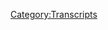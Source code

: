 {{Transcript
    | title         = [[503: Dan's Cara-Vanity Project Part 2]]
    | caption       = [https://knowledgefight.libsyn.com/503-dans-cara-vanity-project-part-2 Listen to this episode on Libsyn]
    | episodeNumber = [[503: Dan's Cara-Vanity Project Part 2|503]]
    | length        = 01:39:42
}}

{{MessageBox
    | header     = Warning: Bot Generated Content
    | text       = This transcript was automatically generated by transcription software and likely contains many mistakes and misattributions. Please check the audio for definitive quotes, attribution, and context.
    | image      = N3yvass4myg91.webp
    | imagewidth = 50px
    | id         = warning
}}

{{TranscriptBlock
    | name      = Unknown Speaker
    | timestamp = 00:00:00.000
    | text      = N-N-N-N-N-N-N-Knowledge Fight
}}

{{TranscriptBlock
    | name      = Unknown Speaker
    | timestamp = 00:00:12.880
    | text      = Dan and Jordan, I am SWEATING
}}

{{TranscriptBlock
    | name      = Unknown Speaker
    | timestamp = 00:00:17.920
    | text      = knowledgefight.com, it's time to pray
}}

{{TranscriptBlock
    | name      = Unknown Speaker
    | timestamp = 00:00:21.079
    | text      = I have great respect for knowledge fight
}}

{{TranscriptBlock
    | name      = Unknown Speaker
    | timestamp = 00:00:23.760
    | text      = knowledge fight
}}

{{TranscriptBlock
    | name      = Unknown Speaker
    | timestamp = 00:00:24.760
    | text      = I'm sick of them posing as if they're the good guys
}}

{{TranscriptBlock
    | name      = Unknown Speaker
    | timestamp = 00:00:27.079
    | text      = saying we are the bad guys
}}

{{TranscriptBlock
    | name      = Unknown Speaker
    | timestamp = 00:00:28.679
    | text      = knowledge fight
}}

{{TranscriptBlock
    | name      = Unknown Speaker
    | timestamp = 00:00:30.000
    | text      = Dan and Jordan, knowledge fight
}}

{{TranscriptBlock
    | name      = Unknown Speaker
    | timestamp = 00:00:32.119
    | text      = Riddle her, riddle her, riddle her
}}

{{TranscriptBlock
    | name      = Unknown Speaker
    | timestamp = 00:00:34.159
    | text      = I need, I need money
}}

{{TranscriptBlock
    | name      = Unknown Speaker
    | timestamp = 00:00:36.439
    | text      = Riddle her, riddle her, riddle her
}}

{{TranscriptBlock
    | name      = Unknown Speaker
    | timestamp = 00:00:39.200
    | text      = Andy and Kansas, Andy and, Andy and
}}

{{TranscriptBlock
    | name      = Unknown Speaker
    | timestamp = 00:00:42.119
    | text      = Stop it, Andy and, Andy and Kansas
}}

{{TranscriptBlock
    | name      = Unknown Speaker
    | timestamp = 00:00:44.600
    | text      = Andy and, Andy and, it's time to pray
}}

{{TranscriptBlock
    | name      = Unknown Speaker
    | timestamp = 00:00:47.000
    | text      = Andy and Kansas, you're on the air, thanks for holding
}}

{{TranscriptBlock
    | name      = Unknown Speaker
    | timestamp = 00:00:49.159
    | text      = Hello Alex, I'm a 15-color, I'm a huge fan
}}

{{TranscriptBlock
    | name      = Unknown Speaker
    | timestamp = 00:00:51.679
    | text      = I love your work
}}

{{TranscriptBlock
    | name      = Unknown Speaker
    | timestamp = 00:00:52.799
    | text      = knowledgefight
}}

{{TranscriptBlock
    | name      = Unknown Speaker
    | timestamp = 00:00:53.840
    | text      = N-N-N-N-N-Knowledge Fight
}}

{{TranscriptBlock
    | name      = Unknown Speaker
    | timestamp = 00:00:56.920
    | text      = I love you
}}

{{TranscriptBlock
    | name      = Unknown Speaker
    | timestamp = 00:00:59.159
    | text      = Hey everybody, welcome back to Knowledge Fight, I'm Dan
}}

{{TranscriptBlock
    | name      = Unknown Speaker
    | timestamp = 00:01:01.159
    | text      = I'm Jordan
}}

{{TranscriptBlock
    | name      = Unknown Speaker
    | timestamp = 00:01:01.759
    | text      = We're couple dudes, like to sit around, drink novelty beverages
}}

{{TranscriptBlock
    | name      = Unknown Speaker
    | timestamp = 00:01:03.759
    | text      = and talk a little bit about Alex Jones
}}

{{TranscriptBlock
    | name      = Unknown Speaker
    | timestamp = 00:01:05.359
    | text      = Oh indeed we are Dan
}}

{{TranscriptBlock
    | name      = Unknown Speaker
    | timestamp = 00:01:06.680
    | text      = Jordan
}}

{{TranscriptBlock
    | name      = Unknown Speaker
    | timestamp = 00:01:07.159
    | text      = Dan!
}}

{{TranscriptBlock
    | name      = Unknown Speaker
    | timestamp = 00:01:07.760
    | text      = Jordan!
}}

{{TranscriptBlock
    | name      = Unknown Speaker
    | timestamp = 00:01:08.359
    | text      = Quick question for you
}}

{{TranscriptBlock
    | name      = Unknown Speaker
    | timestamp = 00:01:08.959
    | text      = What's up?
}}

{{TranscriptBlock
    | name      = Unknown Speaker
    | timestamp = 00:01:09.439
    | text      = What's your bright spot today?
}}

{{TranscriptBlock
    | name      = Unknown Speaker
    | timestamp = 00:01:10.159
    | text      = My bright spot today Jordan is very simple
}}

{{TranscriptBlock
    | name      = Unknown Speaker
    | timestamp = 00:01:12.159
    | text      = Vinegar
}}

{{TranscriptBlock
    | name      = Unknown Speaker
    | timestamp = 00:01:13.159
    | text      = Vinegar?
}}

{{TranscriptBlock
    | name      = Unknown Speaker
    | timestamp = 00:01:13.920
    | text      = Yep
}}

{{TranscriptBlock
    | name      = Unknown Speaker
    | timestamp = 00:01:14.159
    | text      = Just vinegar?
}}

{{TranscriptBlock
    | name      = Unknown Speaker
    | timestamp = 00:01:14.760
    | text      = Yep
}}

{{TranscriptBlock
    | name      = Unknown Speaker
    | timestamp = 00:01:15.159
    | text      = Moving on
}}

{{TranscriptBlock
    | name      = Unknown Speaker
    | timestamp = 00:01:15.719
    | text      = Yep
}}

{{TranscriptBlock
    | name      = Unknown Speaker
    | timestamp = 00:01:15.920
    | text      = End of podcast
}}

{{TranscriptBlock
    | name      = Unknown Speaker
    | timestamp = 00:01:16.680
    | text      = I believe that this segment is called bright spots
}}

{{TranscriptBlock
    | name      = Unknown Speaker
    | timestamp = 00:01:18.760
    | text      = not explain your bright spots
}}

{{TranscriptBlock
    | name      = Unknown Speaker
    | timestamp = 00:01:20.319
    | text      = That's fair
}}

{{TranscriptBlock
    | name      = Unknown Speaker
    | timestamp = 00:01:23.359
    | text      = I've been looking for salad dressing replacements
}}

{{TranscriptBlock
    | name      = Unknown Speaker
    | timestamp = 00:01:27.000
    | text      = I'm trying to eat a little bit better
}}

{{TranscriptBlock
    | name      = Unknown Speaker
    | timestamp = 00:01:29.000
    | text      = and I accidentally stumbled upon some interesting vinegars
}}

{{TranscriptBlock
    | name      = Unknown Speaker
    | timestamp = 00:01:33.000
    | text      = like a strawberry rosÃ© vinegar
}}

{{TranscriptBlock
    | name      = Unknown Speaker
    | timestamp = 00:01:36.000
    | text      = Interesting
}}

{{TranscriptBlock
    | name      = Unknown Speaker
    | timestamp = 00:01:36.799
    | text      = And it's fantastic
}}

{{TranscriptBlock
    | name      = Unknown Speaker
    | timestamp = 00:01:38.000
    | text      = I will agree that is an interesting vinegar
}}

{{TranscriptBlock
    | name      = Unknown Speaker
    | timestamp = 00:01:40.000
    | text      = Yeah
}}

{{TranscriptBlock
    | name      = Unknown Speaker
    | timestamp = 00:01:41.000
    | text      = Had that on a salad, had it on some chicken
}}

{{TranscriptBlock
    | name      = Unknown Speaker
    | timestamp = 00:01:44.000
    | text      = and now I've decided that I'm going to explore the wonderful world of vinegar
}}

{{TranscriptBlock
    | name      = Unknown Speaker
    | timestamp = 00:01:48.000
    | text      = Yeah, why not?
}}

{{TranscriptBlock
    | name      = Unknown Speaker
    | timestamp = 00:01:50.000
    | text      = I didn't realize that there was such a diverse world of weird vinegar products
}}

{{TranscriptBlock
    | name      = Unknown Speaker
    | timestamp = 00:01:57.000
    | text      = I thought it was just vinegar
}}

{{TranscriptBlock
    | name      = Unknown Speaker
    | timestamp = 00:01:59.000
    | text      = Can you...
}}

{{TranscriptBlock
    | name      = Unknown Speaker
    | timestamp = 00:02:01.000
    | text      = Yeah that makes sense though
}}

{{TranscriptBlock
    | name      = Unknown Speaker
    | timestamp = 00:02:03.000
    | text      = Yeah
}}

{{TranscriptBlock
    | name      = Unknown Speaker
    | timestamp = 00:02:04.000
    | text      = Vinegar isn't like ketchup, it's not just like a thing
}}

{{TranscriptBlock
    | name      = Unknown Speaker
    | timestamp = 00:02:06.000
    | text      = No, but there are also a bunch of different ketchups
}}

{{TranscriptBlock
    | name      = Unknown Speaker
    | timestamp = 00:02:08.000
    | text      = Yeah, but there's ketchup
}}

{{TranscriptBlock
    | name      = Unknown Speaker
    | timestamp = 00:02:10.000
    | text      = Right
}}

{{TranscriptBlock
    | name      = Unknown Speaker
    | timestamp = 00:02:11.000
    | text      = You know?
}}

{{TranscriptBlock
    | name      = Unknown Speaker
    | timestamp = 00:02:12.000
    | text      = Sure
}}

{{TranscriptBlock
    | name      = Unknown Speaker
    | timestamp = 00:02:13.000
    | text      = You know what I'm saying?
}}

{{TranscriptBlock
    | name      = Unknown Speaker
    | timestamp = 00:02:14.000
    | text      = Not really
}}

{{TranscriptBlock
    | name      = Unknown Speaker
    | timestamp = 00:02:15.000
    | text      = Okay, fair enough
}}

{{TranscriptBlock
    | name      = Unknown Speaker
    | timestamp = 00:02:16.000
    | text      = There's champagne vinegar in the cabinet that I'm excited to break into
}}

{{TranscriptBlock
    | name      = Unknown Speaker
    | timestamp = 00:02:21.000
    | text      = I've not tried that yet
}}

{{TranscriptBlock
    | name      = Unknown Speaker
    | timestamp = 00:02:23.000
    | text      = And then what did I order?
}}

{{TranscriptBlock
    | name      = Unknown Speaker
    | timestamp = 00:02:25.000
    | text      = I ordered one online that's a chamomile tea vinegar
}}

{{TranscriptBlock
    | name      = Unknown Speaker
    | timestamp = 00:02:31.000
    | text      = I'm never not going to enjoy your willingness to put both feet in the pond
}}

{{TranscriptBlock
    | name      = Unknown Speaker
    | timestamp = 00:02:37.000
    | text      = before you have any idea how deep it is
}}

{{TranscriptBlock
    | name      = Unknown Speaker
    | timestamp = 00:02:39.000
    | text      = The pond is full of vinegar
}}

{{TranscriptBlock
    | name      = Unknown Speaker
    | timestamp = 00:02:41.000
    | text      = Yeah
}}

{{TranscriptBlock
    | name      = Unknown Speaker
    | timestamp = 00:02:42.000
    | text      = I enjoy it, we'll see what happens
}}

{{TranscriptBlock
    | name      = Unknown Speaker
    | timestamp = 00:02:44.000
    | text      = It's the vinegar week
}}

{{TranscriptBlock
    | name      = Unknown Speaker
    | timestamp = 00:02:46.000
    | text      = Yeah
}}

{{TranscriptBlock
    | name      = Unknown Speaker
    | timestamp = 00:02:47.000
    | text      = What about you?
}}

{{TranscriptBlock
    | name      = Unknown Speaker
    | timestamp = 00:02:48.000
    | text      = We're going to do 500 vinegars this week
}}

{{TranscriptBlock
    | name      = Unknown Speaker
    | timestamp = 00:02:49.000
    | text      = No we're not
}}

{{TranscriptBlock
    | name      = Unknown Speaker
    | timestamp = 00:02:50.000
    | text      = And we'll get back to the seltzers here soon enough
}}

{{TranscriptBlock
    | name      = Unknown Speaker
    | timestamp = 00:02:52.000
    | text      = Sure, sure
}}

{{TranscriptBlock
    | name      = Unknown Speaker
    | timestamp = 00:02:53.000
    | text      = My Bright Spot, Dan, is unfortunately also food related
}}

{{TranscriptBlock
    | name      = Unknown Speaker
    | timestamp = 00:02:57.000
    | text      = But it is also a gratitude towards our listeners related
}}

{{TranscriptBlock
    | name      = Unknown Speaker
    | timestamp = 00:03:02.000
    | text      = Oh that's nice
}}

{{TranscriptBlock
    | name      = Unknown Speaker
    | timestamp = 00:03:03.000
    | text      = I got that peanut butter for our 500th episode
}}

{{TranscriptBlock
    | name      = Unknown Speaker
    | timestamp = 00:03:06.000
    | text      = The fog, something in fog
}}

{{TranscriptBlock
    | name      = Unknown Speaker
    | timestamp = 00:03:08.000
    | text      = Fit in fog I think
}}

{{TranscriptBlock
    | name      = Unknown Speaker
    | timestamp = 00:03:09.000
    | text      = Fit in fog, yeah
}}

{{TranscriptBlock
    | name      = Unknown Speaker
    | timestamp = 00:03:10.000
    | text      = I keep saying Phineas in fog but I think that's a Nickelodeon or two
}}

{{TranscriptBlock
    | name      = Unknown Speaker
    | timestamp = 00:03:12.000
    | text      = That's something else, that's Phineas and Ferb I think
}}

{{TranscriptBlock
    | name      = Unknown Speaker
    | timestamp = 00:03:14.000
    | text      = Yeah something like that
}}

{{TranscriptBlock
    | name      = Unknown Speaker
    | timestamp = 00:03:16.000
    | text      = And it is excellent
}}

{{TranscriptBlock
    | name      = Unknown Speaker
    | timestamp = 00:03:18.000
    | text      = I bet
}}

{{TranscriptBlock
    | name      = Unknown Speaker
    | timestamp = 00:03:19.000
    | text      = It is spectacular
}}

{{TranscriptBlock
    | name      = Unknown Speaker
    | timestamp = 00:03:21.000
    | text      = It's spec-tacular
}}

{{TranscriptBlock
    | name      = Unknown Speaker
    | timestamp = 00:03:22.000
    | text      = There we go, nicely done
}}

{{TranscriptBlock
    | name      = Unknown Speaker
    | timestamp = 00:03:24.000
    | text      = Thanks
}}

{{TranscriptBlock
    | name      = Unknown Speaker
    | timestamp = 00:03:25.000
    | text      = No it's just that like, oh shit I forgot what it tastes like when it's made out of real things
}}

{{TranscriptBlock
    | name      = Unknown Speaker
    | timestamp = 00:03:30.000
    | text      = You know like when you eat Jif you're like this is borderline all sugar and fake peanut
}}

{{TranscriptBlock
    | name      = Unknown Speaker
    | timestamp = 00:03:35.000
    | text      = It's pronounced gif
}}

{{TranscriptBlock
    | name      = Unknown Speaker
    | timestamp = 00:03:36.000
    | text      = Yeah nicely done
}}

{{TranscriptBlock
    | name      = Unknown Speaker
    | timestamp = 00:03:38.000
    | text      = That's probably a hacky joke
}}

{{TranscriptBlock
    | name      = Unknown Speaker
    | timestamp = 00:03:40.000
    | text      = No it's pronounced skippy I think
}}

{{TranscriptBlock
    | name      = Unknown Speaker
    | timestamp = 00:03:42.000
    | text      = Oh
}}

{{TranscriptBlock
    | name      = Unknown Speaker
    | timestamp = 00:03:43.000
    | text      = That's what I say whenever people say it's Jif
}}

{{TranscriptBlock
    | name      = Unknown Speaker
    | timestamp = 00:03:45.000
    | text      = I mean what about like a lot of grocery stores they have the things where you just put the peanuts in and grind it up yourself
}}

{{TranscriptBlock
    | name      = Unknown Speaker
    | timestamp = 00:03:50.000
    | text      = Totally, yeah
}}

{{TranscriptBlock
    | name      = Unknown Speaker
    | timestamp = 00:03:51.000
    | text      = Do you ever fuck around with that?
}}

{{TranscriptBlock
    | name      = Unknown Speaker
    | timestamp = 00:03:52.000
    | text      = No, why would I want to work?
}}

{{TranscriptBlock
    | name      = Unknown Speaker
    | timestamp = 00:03:53.000
    | text      = Why would I want to work?
}}

{{TranscriptBlock
    | name      = Unknown Speaker
    | timestamp = 00:03:54.000
    | text      = Alright
}}

{{TranscriptBlock
    | name      = Unknown Speaker
    | timestamp = 00:03:55.000
    | text      = I go to the grocery store because I don't have a peanut farm, not because I want to
}}

{{TranscriptBlock
    | name      = Unknown Speaker
    | timestamp = 00:03:58.000
    | text      = Talk to my boy Jim
}}

{{TranscriptBlock
    | name      = Unknown Speaker
    | timestamp = 00:03:59.000
    | text      = I don't want to moonlight as a peanut farm worker
}}

{{TranscriptBlock
    | name      = Unknown Speaker
    | timestamp = 00:04:01.000
    | text      = Talk to my buddy Jim
}}

{{TranscriptBlock
    | name      = Unknown Speaker
    | timestamp = 00:04:02.000
    | text      = Jimmy Carter
}}

{{TranscriptBlock
    | name      = Unknown Speaker
    | timestamp = 00:04:03.000
    | text      = That's him
}}

{{TranscriptBlock
    | name      = Unknown Speaker
    | timestamp = 00:04:04.000
    | text      = You know the guy?
}}

{{TranscriptBlock
    | name      = Unknown Speaker
    | timestamp = 00:04:05.000
    | text      = I've heard of him
}}

{{TranscriptBlock
    | name      = Unknown Speaker
    | timestamp = 00:04:06.000
    | text      = Okay
}}

{{TranscriptBlock
    | name      = Unknown Speaker
    | timestamp = 00:04:07.000
    | text      = Well that's good, I'm glad you're enjoying that peanut butter
}}

{{TranscriptBlock
    | name      = Unknown Speaker
    | timestamp = 00:04:09.000
    | text      = Yes, thank you very much Bex
}}

{{TranscriptBlock
    | name      = Unknown Speaker
    | timestamp = 00:04:10.000
    | text      = So Jordan, today we are having a very exciting time here
}}

{{TranscriptBlock
    | name      = Unknown Speaker
    | timestamp = 00:04:14.000
    | text      = Yes
}}

{{TranscriptBlock
    | name      = Unknown Speaker
    | timestamp = 00:04:15.000
    | text      = It is time for the thrilling conclusion
}}

{{TranscriptBlock
    | name      = Unknown Speaker
    | timestamp = 00:04:17.000
    | text      = The dramatic conclusion
}}

{{TranscriptBlock
    | name      = Unknown Speaker
    | timestamp = 00:04:18.000
    | text      = To Dan's Caravanity Project 2020
}}

{{TranscriptBlock
    | name      = Unknown Speaker
    | timestamp = 00:04:21.000
    | text      = Now Dan, this is Caravanity Project 2020
}}

{{TranscriptBlock
    | name      = Unknown Speaker
    | timestamp = 00:04:24.000
    | text      = Alright, alright
}}

{{TranscriptBlock
    | name      = Unknown Speaker
    | timestamp = 00:04:26.000
    | text      = Today we're going to be talking about November 11th, the evening of Wednesday until
}}

{{TranscriptBlock
    | name      = Unknown Speaker
    | timestamp = 00:04:33.000
    | text      = Whenever
}}

{{TranscriptBlock
    | name      = Unknown Speaker
    | timestamp = 00:04:34.000
    | text      = This weekend's nonsense in DC
}}

{{TranscriptBlock
    | name      = Unknown Speaker
    | timestamp = 00:04:37.000
    | text      = So we'll see what happens as Owen Schroyer continues on his great big convoy down along
}}

{{TranscriptBlock
    | name      = Unknown Speaker
    | timestamp = 00:04:44.000
    | text      = Oh boy
}}

{{TranscriptBlock
    | name      = Unknown Speaker
    | timestamp = 00:04:45.000
    | text      = The south and up the eastern seaboard
}}

{{TranscriptBlock
    | name      = Unknown Speaker
    | timestamp = 00:04:47.000
    | text      = Okay, here we go
}}

{{TranscriptBlock
    | name      = Unknown Speaker
    | timestamp = 00:04:48.000
    | text      = And, yep
}}

{{TranscriptBlock
    | name      = Unknown Speaker
    | timestamp = 00:04:49.000
    | text      = So we'll get to that here in a minute, but before we do let's take a moment to say thank
}}

{{TranscriptBlock
    | name      = Unknown Speaker
    | timestamp = 00:04:52.000
    | text      = you to some folks who have signed up and are supporting the show
}}

{{TranscriptBlock
    | name      = Unknown Speaker
    | timestamp = 00:04:54.000
    | text      = So first, John M, thank you so much, you are now a policy wonk
}}

{{TranscriptBlock
    | name      = Unknown Speaker
    | timestamp = 00:04:57.000
    | text      = I'm a policy wonk
}}

{{TranscriptBlock
    | name      = Unknown Speaker
    | timestamp = 00:04:59.000
    | text      = Thank you John
}}

{{TranscriptBlock
    | name      = Unknown Speaker
    | timestamp = 00:05:00.000
    | text      = Thank you
}}

{{TranscriptBlock
    | name      = Unknown Speaker
    | timestamp = 00:05:01.000
    | text      = Next, Cara M, thank you so much, you are now a policy wonk
}}

{{TranscriptBlock
    | name      = Unknown Speaker
    | timestamp = 00:05:03.000
    | text      = I'm a policy wonk
}}

{{TranscriptBlock
    | name      = Unknown Speaker
    | timestamp = 00:05:04.000
    | text      = Thanks Cara
}}

{{TranscriptBlock
    | name      = Unknown Speaker
    | timestamp = 00:05:05.000
    | text      = Here we go
}}

{{TranscriptBlock
    | name      = Unknown Speaker
    | timestamp = 00:05:07.000
    | text      = Next, Simian M, thank you so much, you are now policy wonk
}}

{{TranscriptBlock
    | name      = Unknown Speaker
    | timestamp = 00:05:09.000
    | text      = I'm a policy wonk
}}

{{TranscriptBlock
    | name      = Unknown Speaker
    | timestamp = 00:05:11.000
    | text      = Thanks Simian
}}

{{TranscriptBlock
    | name      = Unknown Speaker
    | timestamp = 00:05:13.000
    | text      = Oh related
}}

{{TranscriptBlock
    | name      = Unknown Speaker
    | timestamp = 00:05:15.000
    | text      = Next, Gunner D, thank you so much, you are now a policy wonk
}}

{{TranscriptBlock
    | name      = Unknown Speaker
    | timestamp = 00:05:17.000
    | text      = I'm a policy wonk
}}

{{TranscriptBlock
    | name      = Unknown Speaker
    | timestamp = 00:05:19.000
    | text      = Thank you Gunner
}}

{{TranscriptBlock
    | name      = Unknown Speaker
    | timestamp = 00:05:20.000
    | text      = Next, Chris D, thank you so much, you are now a policy wonk
}}

{{TranscriptBlock
    | name      = Unknown Speaker
    | timestamp = 00:05:23.000
    | text      = I'm a policy wonk
}}

{{TranscriptBlock
    | name      = Unknown Speaker
    | timestamp = 00:05:25.000
    | text      = Thanks Chris
}}

{{TranscriptBlock
    | name      = Unknown Speaker
    | timestamp = 00:05:26.000
    | text      = Thanks Chris
}}

{{TranscriptBlock
    | name      = Unknown Speaker
    | timestamp = 00:05:27.000
    | text      = Next, Kate
}}

{{TranscriptBlock
    | name      = Unknown Speaker
    | timestamp = 00:05:28.000
    | text      = No Last Names
}}

{{TranscriptBlock
    | name      = Unknown Speaker
    | timestamp = 00:05:29.000
    | text      = No Lastgui
}}

{{TranscriptBlock
    | name      = Unknown Speaker
    | timestamp = 00:05:30.000
    | text      = Just Any Kate
}}

{{TranscriptBlock
    | name      = Unknown Speaker
    | timestamp = 00:05:31.000
    | text      = Kate, thank you so much, you are now policy wonk
}}

{{TranscriptBlock
    | name      = Unknown Speaker
    | timestamp = 00:05:32.000
    | text      = I'm a policy wonk
}}

{{TranscriptBlock
    | name      = Unknown Speaker
    | timestamp = 00:05:33.000
    | text      = Thanks Kate
}}

{{TranscriptBlock
    | name      = Unknown Speaker
    | timestamp = 00:05:34.000
    | text      = And, I voted third party in 2016, sorry and never again, you are now a policy wonk.
}}

{{TranscriptBlock
    | name      = Unknown Speaker
    | timestamp = 00:05:39.839
    | text      = I'm a policy wonk.
}}

{{TranscriptBlock
    | name      = Unknown Speaker
    | timestamp = 00:05:40.839
    | text      = Thank you very much, that stuff.
}}

{{TranscriptBlock
    | name      = Unknown Speaker
    | timestamp = 00:05:42.360
    | text      = Yeah.
}}

{{TranscriptBlock
    | name      = Unknown Speaker
    | timestamp = 00:05:43.360
    | text      = And finally, I'd like to say thank you to a couple folks who donated on Elevated Love
}}

{{TranscriptBlock
    | name      = Unknown Speaker
    | timestamp = 00:05:46.199
    | text      = and we appreciate that very much.
}}

{{TranscriptBlock
    | name      = Unknown Speaker
    | timestamp = 00:05:47.379
    | text      = So, Kit and Laura from Cincinnati, thank you so much, you are now a technocrat.
}}

{{TranscriptBlock
    | name      = Unknown Speaker
    | timestamp = 00:05:51.399
    | text      = Bianca C, thank you so much, you are now a technocrat.
}}

{{TranscriptBlock
    | name      = Unknown Speaker
    | timestamp = 00:05:54.519
    | text      = And Evan M, thank you so much, you are now a technocrat.
}}

{{TranscriptBlock
    | name      = Unknown Speaker
    | timestamp = 00:05:57.600
    | text      = I'm a policy wonk.
}}

{{TranscriptBlock
    | name      = Unknown Speaker
    | timestamp = 00:05:58.920
    | text      = Crikey mate, that's fantastic, have yourself a brew.
}}

{{TranscriptBlock
    | name      = Unknown Speaker
    | timestamp = 00:06:02.040
    | text      = How's your 401k doing, bro?
}}

{{TranscriptBlock
    | name      = Unknown Speaker
    | timestamp = 00:06:03.279
    | text      = Alright, we gotta go full tilt boogie on this Watson, alright?
}}

{{TranscriptBlock
    | name      = Unknown Speaker
    | timestamp = 00:06:05.879
    | text      = Let's just get down to business.
}}

{{TranscriptBlock
    | name      = Unknown Speaker
    | timestamp = 00:06:07.439
    | text      = We ain't making that money off that heroin.
}}

{{TranscriptBlock
    | name      = Unknown Speaker
    | timestamp = 00:06:09.519
    | text      = Why you pimps so good?
}}

{{TranscriptBlock
    | name      = Unknown Speaker
    | timestamp = 00:06:11.439
    | text      = My neck is freakishly large.
}}

{{TranscriptBlock
    | name      = Unknown Speaker
    | timestamp = 00:06:13.079
    | text      = I declare info war on you.
}}

{{TranscriptBlock
    | name      = Unknown Speaker
    | timestamp = 00:06:15.839
    | text      = Thank you so much Kit and Laura out in Cincy.
}}

{{TranscriptBlock
    | name      = Unknown Speaker
    | timestamp = 00:06:17.839
    | text      = Yes, thank you very much.
}}

{{TranscriptBlock
    | name      = Unknown Speaker
    | timestamp = 00:06:19.199
    | text      = Thank you Bianca and thank you Evan.
}}

{{TranscriptBlock
    | name      = Unknown Speaker
    | timestamp = 00:06:20.879
    | text      = Yes, thank you very much, all of you.
}}

{{TranscriptBlock
    | name      = Unknown Speaker
    | timestamp = 00:06:22.439
    | text      = If you're out there listening and thinking, hey, I enjoy the show, I'd like to support
}}

{{TranscriptBlock
    | name      = Unknown Speaker
    | timestamp = 00:06:25.319
    | text      = what these gents do, you can do that by going to our website, knowledgefights.com, clicking
}}

{{TranscriptBlock
    | name      = Unknown Speaker
    | timestamp = 00:06:28.220
    | text      = the button that says support the show, we would appreciate it.
}}

{{TranscriptBlock
    | name      = Unknown Speaker
    | timestamp = 00:06:30.360
    | text      = We would love it.
}}

{{TranscriptBlock
    | name      = Unknown Speaker
    | timestamp = 00:06:31.360
    | text      = What you could do is you could dip a knife into a big old jar of generosity.
}}

{{TranscriptBlock
    | name      = Unknown Speaker
    | timestamp = 00:06:38.319
    | text      = Just dip a knife in there, pull out some crunchy, just creamy generosity, spread it all over
}}

{{TranscriptBlock
    | name      = Unknown Speaker
    | timestamp = 00:06:44.319
    | text      = the bagel of a local charity or bail fund in your area.
}}

{{TranscriptBlock
    | name      = Unknown Speaker
    | timestamp = 00:06:47.439
    | text      = And top it with some really weird vinegar.
}}

{{TranscriptBlock
    | name      = Unknown Speaker
    | timestamp = 00:06:49.319
    | text      = Yeah, absolutely.
}}

{{TranscriptBlock
    | name      = Unknown Speaker
    | timestamp = 00:06:51.079
    | text      = So Jordan, I have two out of context drops from today's show, so we'll do one now and
}}

{{TranscriptBlock
    | name      = Unknown Speaker
    | timestamp = 00:06:57.000
    | text      = one in a little bit.
}}

{{TranscriptBlock
    | name      = Unknown Speaker
    | timestamp = 00:06:59.519
    | text      = I, because I'm a Christian, cannot kill you just because you're stupid.
}}

{{TranscriptBlock
    | name      = Unknown Speaker
    | timestamp = 00:07:04.480
    | text      = Fair enough.
}}

{{TranscriptBlock
    | name      = Unknown Speaker
    | timestamp = 00:07:05.480
    | text      = Seems good.
}}

{{TranscriptBlock
    | name      = Unknown Speaker
    | timestamp = 00:07:06.480
    | text      = Let's see.
}}

{{TranscriptBlock
    | name      = Unknown Speaker
    | timestamp = 00:07:07.480
    | text      = I support this prohibition on killing.
}}

{{TranscriptBlock
    | name      = Unknown Speaker
    | timestamp = 00:07:11.360
    | text      = Now I'm going back through my Bible to see how many people were killed because they were
}}

{{TranscriptBlock
    | name      = Unknown Speaker
    | timestamp = 00:07:14.480
    | text      = stupid and it's a lot, but I don't know if it was post-Christ.
}}

{{TranscriptBlock
    | name      = Unknown Speaker
    | timestamp = 00:07:17.560
    | text      = And I don't know if it was specifically only because they were stupid.
}}

{{TranscriptBlock
    | name      = Unknown Speaker
    | timestamp = 00:07:20.800
    | text      = Yeah, that's fair.
}}

{{TranscriptBlock
    | name      = Unknown Speaker
    | timestamp = 00:07:21.879
    | text      = So Jordan, when we last left off on our previous episode, Owen Schroyer and his merry band
}}

{{TranscriptBlock
    | name      = Unknown Speaker
    | timestamp = 00:07:27.379
    | text      = of Shao Kahn impersonators and hippies for Trump were about to roll into Atlanta, Georgia.
}}

{{TranscriptBlock
    | name      = Unknown Speaker
    | timestamp = 00:07:32.240
    | text      = That was Wednesday the 11th.
}}

{{TranscriptBlock
    | name      = Unknown Speaker
    | timestamp = 00:07:34.199
    | text      = Alex had just wrapped up his show where Steve Pachana came in to claim that whether or not
}}

{{TranscriptBlock
    | name      = Unknown Speaker
    | timestamp = 00:07:37.920
    | text      = you believe the 2020 election was a massive sting operation planned in advance to catch
}}

{{TranscriptBlock
    | name      = Unknown Speaker
    | timestamp = 00:07:42.720
    | text      = Democrats stealing votes, it's a small detail whether you believe that or not.
}}

{{TranscriptBlock
    | name      = Unknown Speaker
    | timestamp = 00:07:47.079
    | text      = What is important is that Trump is going to win and then apparently he's going to get
}}

{{TranscriptBlock
    | name      = Unknown Speaker
    | timestamp = 00:07:49.720
    | text      = a third term because these dudes love America.
}}

{{TranscriptBlock
    | name      = Unknown Speaker
    | timestamp = 00:07:53.040
    | text      = One thing that's crucially important to understand as we continue exploring this caravan is that
}}

{{TranscriptBlock
    | name      = Unknown Speaker
    | timestamp = 00:07:57.160
    | text      = at a certain point it stops being an Infowars caravan and it starts being Infowars within
}}

{{TranscriptBlock
    | name      = Unknown Speaker
    | timestamp = 00:08:02.439
    | text      = the larger space.
}}

{{TranscriptBlock
    | name      = Unknown Speaker
    | timestamp = 00:08:04.279
    | text      = I'm comfortable judging Owen and Infowars for their crowds in places like Tallahassee
}}

{{TranscriptBlock
    | name      = Unknown Speaker
    | timestamp = 00:08:08.120
    | text      = and Baton Rouge because those are specifically Infowars caravan events, or at least appear
}}

{{TranscriptBlock
    | name      = Unknown Speaker
    | timestamp = 00:08:13.279
    | text      = to be.
}}

{{TranscriptBlock
    | name      = Unknown Speaker
    | timestamp = 00:08:14.600
    | text      = Once they reach Washington DC, they are now becoming part of something larger, which is
}}

{{TranscriptBlock
    | name      = Unknown Speaker
    | timestamp = 00:08:18.839
    | text      = the combined work of a network of loosely affiliated grifters.
}}

{{TranscriptBlock
    | name      = Unknown Speaker
    | timestamp = 00:08:22.560
    | text      = The plan for the weekend has been for everyone to show up in DC and form the Million Maga
}}

{{TranscriptBlock
    | name      = Unknown Speaker
    | timestamp = 00:08:27.399
    | text      = March.
}}

{{TranscriptBlock
    | name      = Unknown Speaker
    | timestamp = 00:08:28.399
    | text      = I call it Griftpocalypse.
}}

{{TranscriptBlock
    | name      = Unknown Speaker
    | timestamp = 00:08:30.120
    | text      = It's fair.
}}

{{TranscriptBlock
    | name      = Unknown Speaker
    | timestamp = 00:08:31.399
    | text      = This effort combines the Infowars caravan with Ali Alexander's Stop the Steal campaign,
}}

{{TranscriptBlock
    | name      = Unknown Speaker
    | timestamp = 00:08:36.600
    | text      = as well as Brandon Straca's Walkaway nonsense and whatever the fuck Mike Cernovich is doing
}}

{{TranscriptBlock
    | name      = Unknown Speaker
    | timestamp = 00:08:41.120
    | text      = these days.
}}

{{TranscriptBlock
    | name      = Unknown Speaker
    | timestamp = 00:08:42.240
    | text      = Beyond that it's attracted the legions of Oath Keepers, Proud Boys, and members of many
}}

{{TranscriptBlock
    | name      = Unknown Speaker
    | timestamp = 00:08:46.720
    | text      = right-wing gangs who are less interested in hogging the spotlight.
}}

{{TranscriptBlock
    | name      = Unknown Speaker
    | timestamp = 00:08:50.639
    | text      = According to an article from Friday in USA Today, the only group that had a permit for
}}

{{TranscriptBlock
    | name      = Unknown Speaker
    | timestamp = 00:08:54.799
    | text      = the event is a group called Women for America First.
}}

{{TranscriptBlock
    | name      = Unknown Speaker
    | timestamp = 00:08:58.639
    | text      = Quote, Amy Kramer, chair for Women for America First, said her organization is not coordinating
}}

{{TranscriptBlock
    | name      = Unknown Speaker
    | timestamp = 00:09:04.299
    | text      = with any of the other groups planning simultaneous events.
}}

{{TranscriptBlock
    | name      = Unknown Speaker
    | timestamp = 00:09:08.120
    | text      = This is really interesting because according to a recent article in Mother Jones, Women
}}

{{TranscriptBlock
    | name      = Unknown Speaker
    | timestamp = 00:09:11.200
    | text      = for America First were on one of the main websites for Stop the Steal, www.stolenelection.us.
}}

{{TranscriptBlock
    | name      = Unknown Speaker
    | timestamp = 00:09:18.320
    | text      = Donations that people made to Stop the Steal through that website end up going to Women
}}

{{TranscriptBlock
    | name      = Unknown Speaker
    | timestamp = 00:09:23.399
    | text      = for America First, and the site was used to promote rallies branded as Stop the Steal.
}}

{{TranscriptBlock
    | name      = Unknown Speaker
    | timestamp = 00:09:28.000
    | text      = Great, great.
}}

{{TranscriptBlock
    | name      = Unknown Speaker
    | timestamp = 00:09:29.000
    | text      = Anyway, it's a load of bullshit.
}}

{{TranscriptBlock
    | name      = Unknown Speaker
    | timestamp = 00:09:30.000
    | text      = Griftpocalypse it is.
}}

{{TranscriptBlock
    | name      = Unknown Speaker
    | timestamp = 00:09:31.000
    | text      = Yeah, it's a load of bullshit to pretend these people aren't coordinating.
}}

{{TranscriptBlock
    | name      = Unknown Speaker
    | timestamp = 00:09:34.440
    | text      = But that's not even an argument that's really worth having, I think.
}}

{{TranscriptBlock
    | name      = Unknown Speaker
    | timestamp = 00:09:37.940
    | text      = The point is that the end result of these rallies will be the combined efforts of a
}}

{{TranscriptBlock
    | name      = Unknown Speaker
    | timestamp = 00:09:41.840
    | text      = whole cadre of weirdos.
}}

{{TranscriptBlock
    | name      = Unknown Speaker
    | timestamp = 00:09:45.000
    | text      = And so even if we get to the end of this and there is a big turnout in DC, we have to keep
}}

{{TranscriptBlock
    | name      = Unknown Speaker
    | timestamp = 00:09:49.500
    | text      = our eyes on the ball and remember that had nothing to do with this stupid road trip.
}}

{{TranscriptBlock
    | name      = Unknown Speaker
    | timestamp = 00:09:53.480
    | text      = No, not at all.
}}

{{TranscriptBlock
    | name      = Unknown Speaker
    | timestamp = 00:09:54.960
    | text      = Not at all.
}}

{{TranscriptBlock
    | name      = Unknown Speaker
    | timestamp = 00:09:55.960
    | text      = It's because fucking evil Steve Bannon, Nick, furied us into the Avengers of Grifters.
}}

{{TranscriptBlock
    | name      = Unknown Speaker
    | timestamp = 00:10:04.720
    | text      = More or less.
}}

{{TranscriptBlock
    | name      = Unknown Speaker
    | timestamp = 00:10:06.759
    | text      = That's what happened.
}}

{{TranscriptBlock
    | name      = Unknown Speaker
    | timestamp = 00:10:07.759
    | text      = So here's our second out of context drop.
}}

{{TranscriptBlock
    | name      = Unknown Speaker
    | timestamp = 00:10:09.759
    | text      = We've never lived in more historical times.
}}

{{TranscriptBlock
    | name      = Unknown Speaker
    | timestamp = 00:10:12.120
    | text      = This is one of the most historical points in history, except when Jesus Christ was walking
}}

{{TranscriptBlock
    | name      = Unknown Speaker
    | timestamp = 00:10:16.320
    | text      = on the earth.
}}

{{TranscriptBlock
    | name      = Unknown Speaker
    | timestamp = 00:10:17.320
    | text      = That was more important.
}}

{{TranscriptBlock
    | name      = Unknown Speaker
    | timestamp = 00:10:18.320
    | text      = Okay.
}}

{{TranscriptBlock
    | name      = Unknown Speaker
    | timestamp = 00:10:19.320
    | text      = All right.
}}

{{TranscriptBlock
    | name      = Unknown Speaker
    | timestamp = 00:10:20.320
    | text      = Yikes.
}}

{{TranscriptBlock
    | name      = Unknown Speaker
    | timestamp = 00:10:21.320
    | text      = Let's see if we can name other historical figures who have...
}}

{{TranscriptBlock
    | name      = Unknown Speaker
    | timestamp = 00:10:27.080
    | text      = Can't do it.
}}

{{TranscriptBlock
    | name      = Unknown Speaker
    | timestamp = 00:10:28.080
    | text      = None?
}}

{{TranscriptBlock
    | name      = Unknown Speaker
    | timestamp = 00:10:29.080
    | text      = None.
}}

{{TranscriptBlock
    | name      = Unknown Speaker
    | timestamp = 00:10:30.080
    | text      = Is just Jesus?
}}

{{TranscriptBlock
    | name      = Unknown Speaker
    | timestamp = 00:10:31.080
    | text      = Jesus right now.
}}

{{TranscriptBlock
    | name      = Unknown Speaker
    | timestamp = 00:10:32.080
    | text      = Jesus now.
}}

{{TranscriptBlock
    | name      = Unknown Speaker
    | timestamp = 00:10:33.080
    | text      = Okay.
}}

{{TranscriptBlock
    | name      = Unknown Speaker
    | timestamp = 00:10:34.080
    | text      = He's even saying that 1776 wasn't a big deal.
}}

{{TranscriptBlock
    | name      = Unknown Speaker
    | timestamp = 00:10:36.639
    | text      = All right, but what about Genghis Khan when he died an entire empire?
}}

{{TranscriptBlock
    | name      = Unknown Speaker
    | timestamp = 00:10:41.600
    | text      = Small potatoes.
}}

{{TranscriptBlock
    | name      = Unknown Speaker
    | timestamp = 00:10:42.600
    | text      = Okay.
}}

{{TranscriptBlock
    | name      = Unknown Speaker
    | timestamp = 00:10:43.600
    | text      = Fair enough.
}}

{{TranscriptBlock
    | name      = Unknown Speaker
    | timestamp = 00:10:44.600
    | text      = Small potatoes.
}}

{{TranscriptBlock
    | name      = Unknown Speaker
    | timestamp = 00:10:45.600
    | text      = Fair enough.
}}

{{TranscriptBlock
    | name      = Unknown Speaker
    | timestamp = 00:10:46.600
    | text      = Do you see that march in D.C.?
}}

{{TranscriptBlock
    | name      = Unknown Speaker
    | timestamp = 00:10:47.600
    | text      = Fuck.
}}

{{TranscriptBlock
    | name      = Unknown Speaker
    | timestamp = 00:10:48.600
    | text      = It looked exactly like hundreds of thousands of Mongols riding horseback with their amazing
}}

{{TranscriptBlock
    | name      = Unknown Speaker
    | timestamp = 00:10:55.039
    | text      = bows.
}}

{{TranscriptBlock
    | name      = Unknown Speaker
    | timestamp = 00:10:56.039
    | text      = That shit was nothing.
}}

{{TranscriptBlock
    | name      = Unknown Speaker
    | timestamp = 00:10:57.039
    | text      = Yeah.
}}

{{TranscriptBlock
    | name      = Unknown Speaker
    | timestamp = 00:10:58.039
    | text      = Oh, fair enough.
}}

{{TranscriptBlock
    | name      = Unknown Speaker
    | timestamp = 00:10:59.039
    | text      = So the 11th November.
}}

{{TranscriptBlock
    | name      = Unknown Speaker
    | timestamp = 00:11:00.039
    | text      = Sure.
}}

{{TranscriptBlock
    | name      = Unknown Speaker
    | timestamp = 00:11:01.039
    | text      = Owen Troyer arrives in Atlanta.
}}

{{TranscriptBlock
    | name      = Unknown Speaker
    | timestamp = 00:11:02.039
    | text      = Owen Troyer here from Infowars.com.
}}

{{TranscriptBlock
    | name      = Unknown Speaker
    | timestamp = 00:11:03.039
    | text      = We have just landed in Atlanta, Georgia, and we are on our way right now to the Capitol
}}

{{TranscriptBlock
    | name      = Unknown Speaker
    | timestamp = 00:11:14.720
    | text      = building where we have Patriots, Trumps and Mortars, Infowarriors gathered as part of
}}

{{TranscriptBlock
    | name      = Unknown Speaker
    | timestamp = 00:11:21.720
    | text      = the Stop the Steel caravan.
}}

{{TranscriptBlock
    | name      = Unknown Speaker
    | timestamp = 00:11:24.159
    | text      = There was no reason for me to pull this clip.
}}

{{TranscriptBlock
    | name      = Unknown Speaker
    | timestamp = 00:11:26.240
    | text      = Nothing happens in it.
}}

{{TranscriptBlock
    | name      = Unknown Speaker
    | timestamp = 00:11:27.240
    | text      = I only decided to start with this because the opening of the video in Atlanta is surreal.
}}

{{TranscriptBlock
    | name      = Unknown Speaker
    | timestamp = 00:11:32.799
    | text      = You have Owen Troyer poking his little head out of the sunroof of the Infowars tank with
}}

{{TranscriptBlock
    | name      = Unknown Speaker
    | timestamp = 00:11:36.580
    | text      = a handheld mic, talking about how they're heading to the Capitol while driving down
}}

{{TranscriptBlock
    | name      = Unknown Speaker
    | timestamp = 00:11:40.320
    | text      = an empty street.
}}

{{TranscriptBlock
    | name      = Unknown Speaker
    | timestamp = 00:11:42.360
    | text      = There's no reason for them to choose this presentation.
}}

{{TranscriptBlock
    | name      = Unknown Speaker
    | timestamp = 00:11:44.759
    | text      = All it does is make the audio terrible, since even if Owen has a windscreen on his mic,
}}

{{TranscriptBlock
    | name      = Unknown Speaker
    | timestamp = 00:11:49.080
    | text      = he's still using a regular microphone while hanging out of a moving vehicle.
}}

{{TranscriptBlock
    | name      = Unknown Speaker
    | timestamp = 00:11:52.480
    | text      = It's just very bizarre.
}}

{{TranscriptBlock
    | name      = Unknown Speaker
    | timestamp = 00:11:53.480
    | text      = No, it was really easy to understand what he was saying the whole time.
}}

{{TranscriptBlock
    | name      = Unknown Speaker
    | timestamp = 00:11:56.240
    | text      = It was infuriating.
}}

{{TranscriptBlock
    | name      = Unknown Speaker
    | timestamp = 00:11:57.240
    | text      = No, it was great.
}}

{{TranscriptBlock
    | name      = Unknown Speaker
    | timestamp = 00:11:58.299
    | text      = This video's real bad.
}}

{{TranscriptBlock
    | name      = Unknown Speaker
    | timestamp = 00:11:59.799
    | text      = No, no, no.
}}

{{TranscriptBlock
    | name      = Unknown Speaker
    | timestamp = 00:12:00.799
    | text      = Pop out of there to empty us.
}}

{{TranscriptBlock
    | name      = Unknown Speaker
    | timestamp = 00:12:01.799
    | text      = Yeah.
}}

{{TranscriptBlock
    | name      = Unknown Speaker
    | timestamp = 00:12:02.799
    | text      = That's what you want.
}}

{{TranscriptBlock
    | name      = Unknown Speaker
    | timestamp = 00:12:03.799
    | text      = Empty road.
}}

{{TranscriptBlock
    | name      = Unknown Speaker
    | timestamp = 00:12:04.799
    | text      = Yeah.
}}

{{TranscriptBlock
    | name      = Unknown Speaker
    | timestamp = 00:12:05.799
    | text      = It's the Stop the Steel caravan, and right now it is very successful.
}}

{{TranscriptBlock
    | name      = Unknown Speaker
    | timestamp = 00:12:06.799
    | text      = It looks like we may stop the steel, but we've got to take this thing right to Washington,
}}

{{TranscriptBlock
    | name      = Unknown Speaker
    | timestamp = 00:12:14.279
    | text      = D.C.
}}

{{TranscriptBlock
    | name      = Unknown Speaker
    | timestamp = 00:12:15.279
    | text      = There's one thing that's suspicious in its absence from this shot of Owen hanging out
}}

{{TranscriptBlock
    | name      = Unknown Speaker
    | timestamp = 00:12:18.559
    | text      = the top of the tank, and that's any indication that there are any cars behind him.
}}

{{TranscriptBlock
    | name      = Unknown Speaker
    | timestamp = 00:12:23.240
    | text      = You would think that if the caravan is as successful as Owen is claiming, they'd pan
}}

{{TranscriptBlock
    | name      = Unknown Speaker
    | timestamp = 00:12:26.720
    | text      = around to show the giant convoy, but nope, just Owen talking to no one, driving down
}}

{{TranscriptBlock
    | name      = Unknown Speaker
    | timestamp = 00:12:31.519
    | text      = an empty street.
}}

{{TranscriptBlock
    | name      = Unknown Speaker
    | timestamp = 00:12:32.519
    | text      = That's a great metaphor.
}}

{{TranscriptBlock
    | name      = Unknown Speaker
    | timestamp = 00:12:33.519
    | text      = You know that I'm Mr. Caravan Fan, Mr. Caravan, if you will, but I found it incredibly challenging
}}

{{TranscriptBlock
    | name      = Unknown Speaker
    | timestamp = 00:12:39.139
    | text      = to jump back into this stuff, entirely because how poorly produced this Info Wars video is.
}}

{{TranscriptBlock
    | name      = Unknown Speaker
    | timestamp = 00:12:44.759
    | text      = Owen doesn't arrive at the Atlanta rally until eight minutes into the video, and the entire
}}

{{TranscriptBlock
    | name      = Unknown Speaker
    | timestamp = 00:12:49.120
    | text      = time up to that point is just him with his head out the sunroof repeatedly saying, Atlanta,
}}

{{TranscriptBlock
    | name      = Unknown Speaker
    | timestamp = 00:12:54.000
    | text      = we're in you.
}}

{{TranscriptBlock
    | name      = Unknown Speaker
    | timestamp = 00:12:56.039
    | text      = It sounds more like that after the end of a week at camp, they always have the slideshow
}}

{{TranscriptBlock
    | name      = Unknown Speaker
    | timestamp = 00:13:02.000
    | text      = with the... There's always a clip of somebody being like, and that's why we love camp, and
}}

{{TranscriptBlock
    | name      = Unknown Speaker
    | timestamp = 00:13:07.519
    | text      = when there's swelling music around it, everybody's like, yeah, that's great, but if it was just
}}

{{TranscriptBlock
    | name      = Unknown Speaker
    | timestamp = 00:13:11.240
    | text      = him silent to emptiness, you'd be like, this is a bad camp.
}}

{{TranscriptBlock
    | name      = Unknown Speaker
    | timestamp = 00:13:15.759
    | text      = If I went to that camp, I'd probably be into a well-made version of Memories from Camp.
}}

{{TranscriptBlock
    | name      = Unknown Speaker
    | timestamp = 00:13:23.600
    | text      = Sure.
}}

{{TranscriptBlock
    | name      = Unknown Speaker
    | timestamp = 00:13:24.600
    | text      = I still wouldn't be into it if it was poorly made, and that's how I feel about this.
}}

{{TranscriptBlock
    | name      = Unknown Speaker
    | timestamp = 00:13:28.240
    | text      = Even if I were into Info Wars and I thought Owen was cool, I'd still be like, guy's got
}}

{{TranscriptBlock
    | name      = Unknown Speaker
    | timestamp = 00:13:32.519
    | text      = to do better than this.
}}

{{TranscriptBlock
    | name      = Unknown Speaker
    | timestamp = 00:13:33.519
    | text      = This is eight minutes of Owen saying nothing, hanging out the roof of a tank.
}}

{{TranscriptBlock
    | name      = Unknown Speaker
    | timestamp = 00:13:38.759
    | text      = This sucks.
}}

{{TranscriptBlock
    | name      = Unknown Speaker
    | timestamp = 00:13:39.759
    | text      = It's like the worst version of Mission Impossible.
}}

{{TranscriptBlock
    | name      = Unknown Speaker
    | timestamp = 00:13:42.639
    | text      = I don't understand.
}}

{{TranscriptBlock
    | name      = Unknown Speaker
    | timestamp = 00:13:43.639
    | text      = They didn't need to keep it for time or anything.
}}

{{TranscriptBlock
    | name      = Unknown Speaker
    | timestamp = 00:13:46.919
    | text      = There's no reason for this to be in there.
}}

{{TranscriptBlock
    | name      = Unknown Speaker
    | timestamp = 00:13:48.559
    | text      = It's so distractingly bad.
}}

{{TranscriptBlock
    | name      = Unknown Speaker
    | timestamp = 00:13:50.419
    | text      = It's just hubris.
}}

{{TranscriptBlock
    | name      = Unknown Speaker
    | timestamp = 00:13:51.419
    | text      = I think it's just hubris.
}}

{{TranscriptBlock
    | name      = Unknown Speaker
    | timestamp = 00:13:52.519
    | text      = They just think any idea is the best idea at the time.
}}

{{TranscriptBlock
    | name      = Unknown Speaker
    | timestamp = 00:13:56.460
    | text      = Their attention span is nothing.
}}

{{TranscriptBlock
    | name      = Unknown Speaker
    | timestamp = 00:13:57.559
    | text      = Well, I would argue that it's more likely that they think that there's something badass
}}

{{TranscriptBlock
    | name      = Unknown Speaker
    | timestamp = 00:14:01.700
    | text      = about him driving around out the sunroof, and I would argue it does not look that badass.
}}

{{TranscriptBlock
    | name      = Unknown Speaker
    | timestamp = 00:14:07.279
    | text      = No.
}}

{{TranscriptBlock
    | name      = Unknown Speaker
    | timestamp = 00:14:08.279
    | text      = It kind of looks just like, I mean, it looks fun-ish.
}}

{{TranscriptBlock
    | name      = Unknown Speaker
    | timestamp = 00:14:10.879
    | text      = Eh.
}}

{{TranscriptBlock
    | name      = Unknown Speaker
    | timestamp = 00:14:11.879
    | text      = You got wind in your hair.
}}

{{TranscriptBlock
    | name      = Unknown Speaker
    | timestamp = 00:14:13.039
    | text      = Yeah, I saw it on Mythbusters one time.
}}

{{TranscriptBlock
    | name      = Unknown Speaker
    | timestamp = 00:14:15.279
    | text      = It was great.
}}

{{TranscriptBlock
    | name      = Unknown Speaker
    | timestamp = 00:14:16.279
    | text      = Sure.
}}

{{TranscriptBlock
    | name      = Unknown Speaker
    | timestamp = 00:14:17.279
    | text      = I don't know.
}}

{{TranscriptBlock
    | name      = Unknown Speaker
    | timestamp = 00:14:18.279
    | text      = It made this a chore.
}}

{{TranscriptBlock
    | name      = Unknown Speaker
    | timestamp = 00:14:21.159
    | text      = So on his way, I mean, whether or not he's badass or not, leaning out the roof of this
}}

{{TranscriptBlock
    | name      = Unknown Speaker
    | timestamp = 00:14:26.159
    | text      = here tank, he does end up at a stoplight, and there's a guy at the stoplight.
}}

{{TranscriptBlock
    | name      = Unknown Speaker
    | timestamp = 00:14:34.299
    | text      = There's something so fucked up and, like, immediately deflating about a tank at a stoplight.
}}

{{TranscriptBlock
    | name      = Unknown Speaker
    | timestamp = 00:14:41.759
    | text      = It's pretty sad.
}}

{{TranscriptBlock
    | name      = Unknown Speaker
    | timestamp = 00:14:42.759
    | text      = How dare you be stopped by light?
}}

{{TranscriptBlock
    | name      = Unknown Speaker
    | timestamp = 00:14:44.799
    | text      = You're a fucking tank.
}}

{{TranscriptBlock
    | name      = Unknown Speaker
    | timestamp = 00:14:47.399
    | text      = Leading a convoy.
}}

{{TranscriptBlock
    | name      = Unknown Speaker
    | timestamp = 00:14:48.399
    | text      = Yeah, that's weak shit.
}}

{{TranscriptBlock
    | name      = Unknown Speaker
    | timestamp = 00:14:49.399
    | text      = No.
}}

{{TranscriptBlock
    | name      = Unknown Speaker
    | timestamp = 00:14:50.399
    | text      = Get the fuck out of here.
}}

{{TranscriptBlock
    | name      = Unknown Speaker
    | timestamp = 00:14:51.399
    | text      = Well, he obeys traffic laws, and he tries to do a little bit of, just do a little crowd
}}

{{TranscriptBlock
    | name      = Unknown Speaker
    | timestamp = 00:14:55.519
    | text      = work with the guy who's standing, waiting to cross the street.
}}

{{TranscriptBlock
    | name      = Unknown Speaker
    | timestamp = 00:14:58.919
    | text      = And so that's our plan, and that's why we're in Atlanta here today.
}}

{{TranscriptBlock
    | name      = Unknown Speaker
    | timestamp = 00:15:02.080
    | text      = How are you doing, sir?
}}

{{TranscriptBlock
    | name      = Unknown Speaker
    | timestamp = 00:15:05.080
    | text      = Me too.
}}

{{TranscriptBlock
    | name      = Unknown Speaker
    | timestamp = 00:15:07.080
    | text      = Me too.
}}

{{TranscriptBlock
    | name      = Unknown Speaker
    | timestamp = 00:15:09.080
    | text      = Atlanta.
}}

{{TranscriptBlock
    | name      = Unknown Speaker
    | timestamp = 00:15:10.080
    | text      = Atlanta.
}}

{{TranscriptBlock
    | name      = Unknown Speaker
    | timestamp = 00:15:11.080
    | text      = We are here.
}}

{{TranscriptBlock
    | name      = Unknown Speaker
    | timestamp = 00:15:13.080
    | text      = Stop.
}}

{{TranscriptBlock
    | name      = Unknown Speaker
    | timestamp = 00:15:14.080
    | text      = The steel caravan has arrived.
}}

{{TranscriptBlock
    | name      = Unknown Speaker
    | timestamp = 00:15:20.559
    | text      = Hey, how far out are we?
}}

{{TranscriptBlock
    | name      = Unknown Speaker
    | timestamp = 00:15:26.480
    | text      = Less than a mile.
}}

{{TranscriptBlock
    | name      = Unknown Speaker
    | timestamp = 00:15:27.919
    | text      = They are out of gas.
}}

{{TranscriptBlock
    | name      = Unknown Speaker
    | timestamp = 00:15:29.480
    | text      = There is no enthusiasm left in this fucking thing at all.
}}

{{TranscriptBlock
    | name      = Unknown Speaker
    | timestamp = 00:15:33.440
    | text      = I am trying really hard to stay excited about this, and they're not doing it.
}}

{{TranscriptBlock
    | name      = Unknown Speaker
    | timestamp = 00:15:38.600
    | text      = They're bored.
}}

{{TranscriptBlock
    | name      = Unknown Speaker
    | timestamp = 00:15:39.600
    | text      = Yes.
}}

{{TranscriptBlock
    | name      = Unknown Speaker
    | timestamp = 00:15:40.600
    | text      = They realized a couple of days in it was a terrible idea.
}}

{{TranscriptBlock
    | name      = Unknown Speaker
    | timestamp = 00:15:43.159
    | text      = Yes.
}}

{{TranscriptBlock
    | name      = Unknown Speaker
    | timestamp = 00:15:44.159
    | text      = They're not having fun.
}}

{{TranscriptBlock
    | name      = Unknown Speaker
    | timestamp = 00:15:45.159
    | text      = We went to Baton Rouge.
}}

{{TranscriptBlock
    | name      = Unknown Speaker
    | timestamp = 00:15:46.159
    | text      = We drove seven fucking hours, and there were ten people there.
}}

{{TranscriptBlock
    | name      = Unknown Speaker
    | timestamp = 00:15:49.000
    | text      = What are we doing?
}}

{{TranscriptBlock
    | name      = Unknown Speaker
    | timestamp = 00:15:50.000
    | text      = There's nobody there.
}}

{{TranscriptBlock
    | name      = Unknown Speaker
    | timestamp = 00:15:51.000
    | text      = Sucks.
}}

{{TranscriptBlock
    | name      = Unknown Speaker
    | timestamp = 00:15:52.000
    | text      = Oh, man.
}}

{{TranscriptBlock
    | name      = Unknown Speaker
    | timestamp = 00:15:53.000
    | text      = So Owen thinks-
}}

{{TranscriptBlock
    | name      = Unknown Speaker
    | timestamp = 00:15:54.000
    | text      = See, this is when you want to be on the RV.
}}

{{TranscriptBlock
    | name      = Unknown Speaker
    | timestamp = 00:15:55.200
    | text      = Yes.
}}

{{TranscriptBlock
    | name      = Unknown Speaker
    | timestamp = 00:15:56.200
    | text      = This is when you want to be getting the conversations and bird's eye view just right there.
}}

{{TranscriptBlock
    | name      = Unknown Speaker
    | timestamp = 00:16:00.639
    | text      = Beautiful.
}}

{{TranscriptBlock
    | name      = Unknown Speaker
    | timestamp = 00:16:01.679
    | text      = So Owen thinks he's funny, and so he has a bit that he wants to do.
}}

{{TranscriptBlock
    | name      = Unknown Speaker
    | timestamp = 00:16:07.200
    | text      = And this is like, I mean, I guess this is exactly how comedians do it.
}}

{{TranscriptBlock
    | name      = Unknown Speaker
    | timestamp = 00:16:10.639
    | text      = You polish things up at open mics before you try it on a real crowd.
}}

{{TranscriptBlock
    | name      = Unknown Speaker
    | timestamp = 00:16:13.360
    | text      = Yeah, yeah, yeah.
}}

{{TranscriptBlock
    | name      = Unknown Speaker
    | timestamp = 00:16:14.360
    | text      = No, no, that makes sense.
}}

{{TranscriptBlock
    | name      = Unknown Speaker
    | timestamp = 00:16:15.360
    | text      = And for Owen, the open mic is sticking his head out the top of a car while no one's listening.
}}

{{TranscriptBlock
    | name      = Unknown Speaker
    | timestamp = 00:16:19.960
    | text      = Oh, that's fair.
}}

{{TranscriptBlock
    | name      = Unknown Speaker
    | timestamp = 00:16:20.960
    | text      = I think the Democrats are actually still voting, guys.
}}

{{TranscriptBlock
    | name      = Unknown Speaker
    | timestamp = 00:16:23.960
    | text      = Are the Democrats still voting in Georgia, or have they stopped yet?
}}

{{TranscriptBlock
    | name      = Unknown Speaker
    | timestamp = 00:16:27.759
    | text      = Do we know?
}}

{{TranscriptBlock
    | name      = Unknown Speaker
    | timestamp = 00:16:28.759
    | text      = I think they're still voting, because Biden's not ahead yet.
}}

{{TranscriptBlock
    | name      = Unknown Speaker
    | timestamp = 00:16:32.240
    | text      = So there's no one there.
}}

{{TranscriptBlock
    | name      = Unknown Speaker
    | timestamp = 00:16:33.440
    | text      = Wow.
}}

{{TranscriptBlock
    | name      = Unknown Speaker
    | timestamp = 00:16:34.440
    | text      = He's just talking to nobody.
}}

{{TranscriptBlock
    | name      = Unknown Speaker
    | timestamp = 00:16:35.440
    | text      = Brutal.
}}

{{TranscriptBlock
    | name      = Unknown Speaker
    | timestamp = 00:16:36.440
    | text      = See-
}}

{{TranscriptBlock
    | name      = Unknown Speaker
    | timestamp = 00:16:37.440
    | text      = Now, hold on, hold on.
}}

{{TranscriptBlock
    | name      = Unknown Speaker
    | timestamp = 00:16:38.440
    | text      = This is a Shao Kahn joke, sir.
}}

{{TranscriptBlock
    | name      = Unknown Speaker
    | timestamp = 00:16:41.440
    | text      = Well, maybe your mood will change once you hear the crowd within the background.
}}

{{TranscriptBlock
    | name      = Unknown Speaker
    | timestamp = 00:16:47.679
    | text      = Try this on an actual audience.
}}

{{TranscriptBlock
    | name      = Unknown Speaker
    | timestamp = 00:16:48.679
    | text      = Here we go.
}}

{{TranscriptBlock
    | name      = Unknown Speaker
    | timestamp = 00:16:49.679
    | text      = I think the Democrats are still voting, guys.
}}

{{TranscriptBlock
    | name      = Unknown Speaker
    | timestamp = 00:16:50.679
    | text      = I think the Democrats are still voting in Georgia.
}}

{{TranscriptBlock
    | name      = Unknown Speaker
    | timestamp = 00:16:51.679
    | text      = They haven't stopped voting yet, because Joe Biden hasn't been put in the lead.
}}

{{TranscriptBlock
    | name      = Unknown Speaker
    | timestamp = 00:16:52.679
    | text      = So they're going to keep voting here in Georgia until Joe Biden gets the lead, but I don't
}}

{{TranscriptBlock
    | name      = Unknown Speaker
    | timestamp = 00:17:05.680
    | text      = think it's going to work.
}}

{{TranscriptBlock
    | name      = Unknown Speaker
    | timestamp = 00:17:07.680
    | text      = Good stuff.
}}

{{TranscriptBlock
    | name      = Unknown Speaker
    | timestamp = 00:17:09.160
    | text      = But I don't think it's going to work.
}}

{{TranscriptBlock
    | name      = Unknown Speaker
    | timestamp = 00:17:10.920
    | text      = Good tag.
}}

{{TranscriptBlock
    | name      = Unknown Speaker
    | timestamp = 00:17:11.920
    | text      = All right.
}}

{{TranscriptBlock
    | name      = Unknown Speaker
    | timestamp = 00:17:12.920
    | text      = Good work, guys.
}}

{{TranscriptBlock
    | name      = Unknown Speaker
    | timestamp = 00:17:13.920
    | text      = So, you know, that sound wasn't that great, but I can't throw too much shade at the turnout
}}

{{TranscriptBlock
    | name      = Unknown Speaker
    | timestamp = 00:17:16.880
    | text      = at the Atlanta rally.
}}

{{TranscriptBlock
    | name      = Unknown Speaker
    | timestamp = 00:17:18.319
    | text      = It's still south of 200 people, but that's really good for an Infowars event that's taking
}}

{{TranscriptBlock
    | name      = Unknown Speaker
    | timestamp = 00:17:22.720
    | text      = place during the day.
}}

{{TranscriptBlock
    | name      = Unknown Speaker
    | timestamp = 00:17:23.720
    | text      = Yeah, that's not bad.
}}

{{TranscriptBlock
    | name      = Unknown Speaker
    | timestamp = 00:17:24.720
    | text      = So far, their daytime rallies have been very, very sad, and this at least looks like what
}}

{{TranscriptBlock
    | name      = Unknown Speaker
    | timestamp = 00:17:29.440
    | text      = you might call a group of people.
}}

{{TranscriptBlock
    | name      = Unknown Speaker
    | timestamp = 00:17:32.200
    | text      = There were some strange signs in the crowd.
}}

{{TranscriptBlock
    | name      = Unknown Speaker
    | timestamp = 00:17:34.160
    | text      = One was just a big queue with the where we go one, we go all slogan.
}}

{{TranscriptBlock
    | name      = Unknown Speaker
    | timestamp = 00:17:38.319
    | text      = Another was, quote, Trump's coup d'etat is already underway, which kind of implies that
}}

{{TranscriptBlock
    | name      = Unknown Speaker
    | timestamp = 00:17:42.460
    | text      = Trump is leading an overthrow of the government.
}}

{{TranscriptBlock
    | name      = Unknown Speaker
    | timestamp = 00:17:44.079
    | text      = I really don't think they get how that sounds.
}}

{{TranscriptBlock
    | name      = Unknown Speaker
    | timestamp = 00:17:46.480
    | text      = That seems to either be a counter protester or the opposite of what the messaging is supposed
}}

{{TranscriptBlock
    | name      = Unknown Speaker
    | timestamp = 00:17:51.079
    | text      = to be.
}}

{{TranscriptBlock
    | name      = Unknown Speaker
    | timestamp = 00:17:52.079
    | text      = I don't know what's going on.
}}

{{TranscriptBlock
    | name      = Unknown Speaker
    | timestamp = 00:17:53.279
    | text      = Overall, I would give this Atlanta rally a solid meh.
}}

{{TranscriptBlock
    | name      = Unknown Speaker
    | timestamp = 00:17:58.119
    | text      = Decent turnout when we grade on a curve, but full of suspect weirdos and nothing really
}}

{{TranscriptBlock
    | name      = Unknown Speaker
    | timestamp = 00:18:02.460
    | text      = interesting at all.
}}

{{TranscriptBlock
    | name      = Unknown Speaker
    | timestamp = 00:18:03.880
    | text      = It kind of feels like this was an event that might have been planned already and Owen just
}}

{{TranscriptBlock
    | name      = Unknown Speaker
    | timestamp = 00:18:07.079
    | text      = crashed it, since there's definitely some people there who seem to be confused by his
}}

{{TranscriptBlock
    | name      = Unknown Speaker
    | timestamp = 00:18:10.839
    | text      = arrival.
}}

{{TranscriptBlock
    | name      = Unknown Speaker
    | timestamp = 00:18:11.839
    | text      = Sure.
}}

{{TranscriptBlock
    | name      = Unknown Speaker
    | timestamp = 00:18:12.839
    | text      = The video on Infowars is titled, quote, Democrats send operatives to start violence at rally
}}

{{TranscriptBlock
    | name      = Unknown Speaker
    | timestamp = 00:18:16.799
    | text      = in Atlanta, which I don't see in the video itself, and even if there were violence in
}}

{{TranscriptBlock
    | name      = Unknown Speaker
    | timestamp = 00:18:21.519
    | text      = the video, their claim that they were operatives sent in by anyone is completely manufactured
}}

{{TranscriptBlock
    | name      = Unknown Speaker
    | timestamp = 00:18:26.359
    | text      = and not substantiated in any way.
}}

{{TranscriptBlock
    | name      = Unknown Speaker
    | timestamp = 00:18:28.240
    | text      = I think the title is in reference to a young woman who drives by and yells that Trump isn't
}}

{{TranscriptBlock
    | name      = Unknown Speaker
    | timestamp = 00:18:32.119
    | text      = president anymore, which is the closest I could see.
}}

{{TranscriptBlock
    | name      = Unknown Speaker
    | timestamp = 00:18:34.960
    | text      = Just scary stuff.
}}

{{TranscriptBlock
    | name      = Unknown Speaker
    | timestamp = 00:18:35.960
    | text      = Yeah.
}}

{{TranscriptBlock
    | name      = Unknown Speaker
    | timestamp = 00:18:36.960
    | text      = At a certain point, another guy with a bullhorn threatens Owen's dominance with a we don't
}}

{{TranscriptBlock
    | name      = Unknown Speaker
    | timestamp = 00:18:40.559
    | text      = want pedo Joe chant, but it all resolves peacefully.
}}

{{TranscriptBlock
    | name      = Unknown Speaker
    | timestamp = 00:18:43.720
    | text      = Oh, that's good.
}}

{{TranscriptBlock
    | name      = Unknown Speaker
    | timestamp = 00:18:44.720
    | text      = Yeah.
}}

{{TranscriptBlock
    | name      = Unknown Speaker
    | timestamp = 00:18:45.720
    | text      = That's good.
}}

{{TranscriptBlock
    | name      = Unknown Speaker
    | timestamp = 00:18:46.720
    | text      = I would hate to see infighting at these.
}}

{{TranscriptBlock
    | name      = Unknown Speaker
    | timestamp = 00:18:47.720
    | text      = I imagine they're Democratic operatives.
}}

{{TranscriptBlock
    | name      = Unknown Speaker
    | timestamp = 00:18:50.839
    | text      = That's gotta be somebody in the movie who's like, they're green, it's their first operation
}}

{{TranscriptBlock
    | name      = Unknown Speaker
    | timestamp = 00:18:55.519
    | text      = in the field.
}}

{{TranscriptBlock
    | name      = Unknown Speaker
    | timestamp = 00:18:56.519
    | text      = You know, they've been on the desk for a few years.
}}

{{TranscriptBlock
    | name      = Unknown Speaker
    | timestamp = 00:19:00.440
    | text      = Everybody else got injured, so now it's their chance to shine, and they're like, we're sending
}}

{{TranscriptBlock
    | name      = Unknown Speaker
    | timestamp = 00:19:04.400
    | text      = you to a rally with 200 people to cause problems.
}}

{{TranscriptBlock
    | name      = Unknown Speaker
    | timestamp = 00:19:07.880
    | text      = Uh, oh no.
}}

{{TranscriptBlock
    | name      = Unknown Speaker
    | timestamp = 00:19:09.599
    | text      = We're gonna go send you to Agent Provocateur, something that needs no Agent Provocateurs
}}

{{TranscriptBlock
    | name      = Unknown Speaker
    | timestamp = 00:19:14.019
    | text      = to get out of control.
}}

{{TranscriptBlock
    | name      = Unknown Speaker
    | timestamp = 00:19:15.519
    | text      = Can I try and solve terrorism or something?
}}

{{TranscriptBlock
    | name      = Unknown Speaker
    | timestamp = 00:19:17.839
    | text      = Next time.
}}

{{TranscriptBlock
    | name      = Unknown Speaker
    | timestamp = 00:19:18.839
    | text      = All right.
}}

{{TranscriptBlock
    | name      = Unknown Speaker
    | timestamp = 00:19:19.839
    | text      = So the video from just another channel also doesn't really show any violence.
}}

{{TranscriptBlock
    | name      = Unknown Speaker
    | timestamp = 00:19:23.200
    | text      = There's a little bit of yelling between a few people at one point, but it's unclear
}}

{{TranscriptBlock
    | name      = Unknown Speaker
    | timestamp = 00:19:25.920
    | text      = what the context is, and then there's a long segment where the video maker and his friend
}}

{{TranscriptBlock
    | name      = Unknown Speaker
    | timestamp = 00:19:30.119
    | text      = Tom, who's now our friend Tom, complain about how someone is flipping them off from a nearby
}}

{{TranscriptBlock
    | name      = Unknown Speaker
    | timestamp = 00:19:34.880
    | text      = window.
}}

{{TranscriptBlock
    | name      = Unknown Speaker
    | timestamp = 00:19:36.279
    | text      = It's pretty sad.
}}

{{TranscriptBlock
    | name      = Unknown Speaker
    | timestamp = 00:19:37.279
    | text      = What is wrong with these people?
}}

{{TranscriptBlock
    | name      = Unknown Speaker
    | timestamp = 00:19:39.319
    | text      = It's very bummerly.
}}

{{TranscriptBlock
    | name      = Unknown Speaker
    | timestamp = 00:19:40.319
    | text      = Oh, I love triggering the lip.
}}

{{TranscriptBlock
    | name      = Unknown Speaker
    | timestamp = 00:19:42.240
    | text      = He's giving me the finger!
}}

{{TranscriptBlock
    | name      = Unknown Speaker
    | timestamp = 00:19:43.839
    | text      = And they're just like making heart shapes with their hands, and the guy's like fuck.
}}

{{TranscriptBlock
    | name      = Unknown Speaker
    | timestamp = 00:19:47.880
    | text      = Fuck you.
}}

{{TranscriptBlock
    | name      = Unknown Speaker
    | timestamp = 00:19:48.880
    | text      = So the Atlanta rally was at 3pm, and unlike past stops, this one included what appeared
}}

{{TranscriptBlock
    | name      = Unknown Speaker
    | timestamp = 00:19:53.160
    | text      = to be a little bit of an actual march.
}}

{{TranscriptBlock
    | name      = Unknown Speaker
    | timestamp = 00:19:55.200
    | text      = I have no idea where they were going or why they were parading, but it seemed like a new
}}

{{TranscriptBlock
    | name      = Unknown Speaker
    | timestamp = 00:19:58.480
    | text      = development compared to previous cities.
}}

{{TranscriptBlock
    | name      = Unknown Speaker
    | timestamp = 00:20:00.279
    | text      = I don't think they did either, Dan.
}}

{{TranscriptBlock
    | name      = Unknown Speaker
    | timestamp = 00:20:02.359
    | text      = From there, Owen was off, because he had to arrive in Columbia, South Carolina for an
}}

{{TranscriptBlock
    | name      = Unknown Speaker
    | timestamp = 00:20:06.640
    | text      = 8pm rally.
}}

{{TranscriptBlock
    | name      = Unknown Speaker
    | timestamp = 00:20:07.640
    | text      = Sure, sure.
}}

{{TranscriptBlock
    | name      = Unknown Speaker
    | timestamp = 00:20:08.640
    | text      = Infowars only posted a one minute video about South Carolina, which seems weird, because
}}

{{TranscriptBlock
    | name      = Unknown Speaker
    | timestamp = 00:20:14.640
    | text      = from the just another channel footage, it seems like that would be the most useful for
}}

{{TranscriptBlock
    | name      = Unknown Speaker
    | timestamp = 00:20:18.160
    | text      = them optically.
}}

{{TranscriptBlock
    | name      = Unknown Speaker
    | timestamp = 00:20:19.160
    | text      = Sure.
}}

{{TranscriptBlock
    | name      = Unknown Speaker
    | timestamp = 00:20:20.160
    | text      = It was nighttime, the turnout was pretty good, and there were some college students yelling
}}

{{TranscriptBlock
    | name      = Unknown Speaker
    | timestamp = 00:20:23.779
    | text      = at them, creating the sort of tension and victimhood they desire in their optics.
}}

{{TranscriptBlock
    | name      = Unknown Speaker
    | timestamp = 00:20:27.519
    | text      = Operatives go to college, spend $40,000 to $60,000, and then they're undercover enough
}}

{{TranscriptBlock
    | name      = Unknown Speaker
    | timestamp = 00:20:35.799
    | text      = to shout obscenities, yeah.
}}

{{TranscriptBlock
    | name      = Unknown Speaker
    | timestamp = 00:20:38.279
    | text      = In the video on Infowars, we get a shot of the caravan itself, and it's really hard to
}}

{{TranscriptBlock
    | name      = Unknown Speaker
    | timestamp = 00:20:42.940
    | text      = tell how many of these cars are actually along with them, or if it's just traffic.
}}

{{TranscriptBlock
    | name      = Unknown Speaker
    | timestamp = 00:20:47.799
    | text      = Assuming that all these cars are part of the convoy, it's like maybe 10 to 15 cars, which
}}

{{TranscriptBlock
    | name      = Unknown Speaker
    | timestamp = 00:20:52.559
    | text      = is nothing to sneeze at if you're an indie band or something, but it's really sad for
}}

{{TranscriptBlock
    | name      = Unknown Speaker
    | timestamp = 00:20:55.960
    | text      = day three when you're Infowars.
}}

{{TranscriptBlock
    | name      = Unknown Speaker
    | timestamp = 00:20:57.759
    | text      = Yeah, that's not good.
}}

{{TranscriptBlock
    | name      = Unknown Speaker
    | timestamp = 00:20:59.359
    | text      = That's not a convoy.
}}

{{TranscriptBlock
    | name      = Unknown Speaker
    | timestamp = 00:21:00.920
    | text      = Turnout was alright in Columbia, South Carolina, but again, it's easy to overestimate because
}}

{{TranscriptBlock
    | name      = Unknown Speaker
    | timestamp = 00:21:05.920
    | text      = it was nighttime.
}}

{{TranscriptBlock
    | name      = Unknown Speaker
    | timestamp = 00:21:07.259
    | text      = They ended up taking a big group picture in front of the Capitol building, and I think
}}

{{TranscriptBlock
    | name      = Unknown Speaker
    | timestamp = 00:21:11.319
    | text      = it's about 150 people, probably.
}}

{{TranscriptBlock
    | name      = Unknown Speaker
    | timestamp = 00:21:13.119
    | text      = Sure, sure, that's nice.
}}

{{TranscriptBlock
    | name      = Unknown Speaker
    | timestamp = 00:21:14.319
    | text      = Yeah.
}}

{{TranscriptBlock
    | name      = Unknown Speaker
    | timestamp = 00:21:15.319
    | text      = Good for them.
}}

{{TranscriptBlock
    | name      = Unknown Speaker
    | timestamp = 00:21:16.319
    | text      = In the evening of the 11th, things took a turn for the ugly, as the Infowars caravan
}}

{{TranscriptBlock
    | name      = Unknown Speaker
    | timestamp = 00:21:20.960
    | text      = came under attack.
}}

{{TranscriptBlock
    | name      = Unknown Speaker
    | timestamp = 00:21:21.960
    | text      = Uh oh.
}}

{{TranscriptBlock
    | name      = Unknown Speaker
    | timestamp = 00:21:22.960
    | text      = We have a video posted on Parler, trucks were throwing milkshakes at the convoy, and here
}}

{{TranscriptBlock
    | name      = Unknown Speaker
    | timestamp = 00:21:27.599
    | text      = is the report.
}}

{{TranscriptBlock
    | name      = Unknown Speaker
    | timestamp = 00:21:28.599
    | text      = Well, here we are on the Infowars caravan still.
}}

{{TranscriptBlock
    | name      = Unknown Speaker
    | timestamp = 00:21:29.599
    | text      = I think we're like 20 cars strong, 30 cars strong right now.
}}

{{TranscriptBlock
    | name      = Unknown Speaker
    | timestamp = 00:21:30.599
    | text      = I'm in line with everybody.
}}

{{TranscriptBlock
    | name      = Unknown Speaker
    | timestamp = 00:21:31.599
    | text      = I'm like five cars back behind the Infowars riot wagon, or armored vehicle, whatever you'd
}}

{{TranscriptBlock
    | name      = Unknown Speaker
    | timestamp = 00:21:32.599
    | text      = like to call it.
}}

{{TranscriptBlock
    | name      = Unknown Speaker
    | timestamp = 00:21:33.599
    | text      = I actually just had a trucker throw something at me, and it exploded all over my truck,
}}

{{TranscriptBlock
    | name      = Unknown Speaker
    | timestamp = 00:21:52.519
    | text      = some sort of nasty milkshake or something.
}}

{{TranscriptBlock
    | name      = Unknown Speaker
    | timestamp = 00:21:55.160
    | text      = A nasty milkshake.
}}

{{TranscriptBlock
    | name      = Unknown Speaker
    | timestamp = 00:21:56.160
    | text      = There was a young girl driving in a Pontiac, and she cut the trucker off, and he started
}}

{{TranscriptBlock
    | name      = Unknown Speaker
    | timestamp = 00:22:00.720
    | text      = flashing her, and threw something at her, and it hit me.
}}

{{TranscriptBlock
    | name      = Unknown Speaker
    | timestamp = 00:22:05.599
    | text      = So I'm getting attacked because other people in the caravan aren't driving well.
}}

{{TranscriptBlock
    | name      = Unknown Speaker
    | timestamp = 00:22:10.319
    | text      = But yeah, I don't know, I've got a million miles, at least, traveling back and forth
}}

{{TranscriptBlock
    | name      = Unknown Speaker
    | timestamp = 00:22:17.839
    | text      = across this country, and I've never had a trucker throw a milkshake at me.
}}

{{TranscriptBlock
    | name      = Unknown Speaker
    | timestamp = 00:22:22.000
    | text      = So that's definitely a new one.
}}

{{TranscriptBlock
    | name      = Unknown Speaker
    | timestamp = 00:22:24.000
    | text      = Oh, that's nice.
}}

{{TranscriptBlock
    | name      = Unknown Speaker
    | timestamp = 00:22:26.839
    | text      = This is rather interesting, but anyway, we're on our way to DC, and I'm going to have to
}}

{{TranscriptBlock
    | name      = Unknown Speaker
    | timestamp = 00:22:32.640
    | text      = get a car wash at some point, and wash all that shit off my car.
}}

{{TranscriptBlock
    | name      = Unknown Speaker
    | timestamp = 00:22:35.640
    | text      = You can actually see several of our guys up here ahead of us.
}}

{{TranscriptBlock
    | name      = Unknown Speaker
    | timestamp = 00:22:39.319
    | text      = You don't get to use car washes.
}}

{{TranscriptBlock
    | name      = Unknown Speaker
    | timestamp = 00:22:43.880
    | text      = Driving this caravan stuff is pretty crazy, because people are slowing, and then speeding
}}

{{TranscriptBlock
    | name      = Unknown Speaker
    | timestamp = 00:22:47.839
    | text      = up, and slowing, and then speeding up, and then people are trying to cut us off and doing
}}

{{TranscriptBlock
    | name      = Unknown Speaker
    | timestamp = 00:22:54.160
    | text      = all kinds of crazy stuff.
}}

{{TranscriptBlock
    | name      = Unknown Speaker
    | timestamp = 00:22:55.160
    | text      = No shit!
}}

{{TranscriptBlock
    | name      = Unknown Speaker
    | timestamp = 00:22:56.160
    | text      = It's wild driving in caravan, guys.
}}

{{TranscriptBlock
    | name      = Unknown Speaker
    | timestamp = 00:22:58.160
    | text      = I hope you're all staying safer than me, not getting any dramas.
}}

{{TranscriptBlock
    | name      = Unknown Speaker
    | timestamp = 00:23:05.839
    | text      = People were pretty quick to point out that the reason for all the things this guy is
}}

{{TranscriptBlock
    | name      = Unknown Speaker
    | timestamp = 00:23:09.039
    | text      = describing is because they were basically clogging the interstate.
}}

{{TranscriptBlock
    | name      = Unknown Speaker
    | timestamp = 00:23:12.160
    | text      = Yeah.
}}

{{TranscriptBlock
    | name      = Unknown Speaker
    | timestamp = 00:23:13.160
    | text      = They had 20 cars in a row in the passing lane, which is at best dumb and selfish, and at
}}

{{TranscriptBlock
    | name      = Unknown Speaker
    | timestamp = 00:23:17.319
    | text      = worst pretty dangerous.
}}

{{TranscriptBlock
    | name      = Unknown Speaker
    | timestamp = 00:23:18.319
    | text      = They did what?
}}

{{TranscriptBlock
    | name      = Unknown Speaker
    | timestamp = 00:23:19.319
    | text      = They had it in the passing lane?
}}

{{TranscriptBlock
    | name      = Unknown Speaker
    | timestamp = 00:23:20.319
    | text      = They were on the left side of the road.
}}

{{TranscriptBlock
    | name      = Unknown Speaker
    | timestamp = 00:23:22.599
    | text      = As a Chicagoan, that upsets me more than what they stand for.
}}

{{TranscriptBlock
    | name      = Unknown Speaker
    | timestamp = 00:23:27.160
    | text      = When you do a convoy like this, there's no reason that the cars all need to actually
}}

{{TranscriptBlock
    | name      = Unknown Speaker
    | timestamp = 00:23:32.099
    | text      = travel down the highway in a line, but that's what they seemed insistent on doing, which
}}

{{TranscriptBlock
    | name      = Unknown Speaker
    | timestamp = 00:23:36.440
    | text      = is stupid.
}}

{{TranscriptBlock
    | name      = Unknown Speaker
    | timestamp = 00:23:37.440
    | text      = Of course.
}}

{{TranscriptBlock
    | name      = Unknown Speaker
    | timestamp = 00:23:38.440
    | text      = Plus, they were doing this convoy at night for no reason.
}}

{{TranscriptBlock
    | name      = Unknown Speaker
    | timestamp = 00:23:40.700
    | text      = This was the leg between Columbia, South Carolina, and Raleigh, North Carolina, which is about
}}

{{TranscriptBlock
    | name      = Unknown Speaker
    | timestamp = 00:23:44.680
    | text      = three and a half hours drive, and the North Carolina rally was at 3 p.m. on Thursday.
}}

{{TranscriptBlock
    | name      = Unknown Speaker
    | timestamp = 00:23:50.799
    | text      = There's no reason to night drive that one in a convoy 20 cars deep.
}}

{{TranscriptBlock
    | name      = Unknown Speaker
    | timestamp = 00:23:54.519
    | text      = That's just asshole behavior.
}}

{{TranscriptBlock
    | name      = Unknown Speaker
    | timestamp = 00:23:56.240
    | text      = Oh, God.
}}

{{TranscriptBlock
    | name      = Unknown Speaker
    | timestamp = 00:23:57.720
    | text      = Luckily, everyone survived.
}}

{{TranscriptBlock
    | name      = Unknown Speaker
    | timestamp = 00:23:59.200
    | text      = You don't get to use a car wash.
}}

{{TranscriptBlock
    | name      = Unknown Speaker
    | timestamp = 00:24:00.880
    | text      = You're a rugged individualist.
}}

{{TranscriptBlock
    | name      = Unknown Speaker
    | timestamp = 00:24:02.339
    | text      = You have to find a fucking hose.
}}

{{TranscriptBlock
    | name      = Unknown Speaker
    | timestamp = 00:24:04.559
    | text      = You don't get to use all of these creature comforts if you're trying to sell yourself
}}

{{TranscriptBlock
    | name      = Unknown Speaker
    | timestamp = 00:24:08.599
    | text      = as the fucking revolutionary that you are.
}}

{{TranscriptBlock
    | name      = Unknown Speaker
    | timestamp = 00:24:11.319
    | text      = I would like to...
}}

{{TranscriptBlock
    | name      = Unknown Speaker
    | timestamp = 00:24:12.319
    | text      = Sheik Ravara didn't fucking wash his shit in a fucking washing machine.
}}

{{TranscriptBlock
    | name      = Unknown Speaker
    | timestamp = 00:24:16.799
    | text      = I'd like to shift your criticism.
}}

{{TranscriptBlock
    | name      = Unknown Speaker
    | timestamp = 00:24:20.599
    | text      = I don't care whether they use car washes or not.
}}

{{TranscriptBlock
    | name      = Unknown Speaker
    | timestamp = 00:24:22.440
    | text      = Fine, I get that.
}}

{{TranscriptBlock
    | name      = Unknown Speaker
    | timestamp = 00:24:23.440
    | text      = I would like to say you don't get to complain about someone throwing a milkshake at your
}}

{{TranscriptBlock
    | name      = Unknown Speaker
    | timestamp = 00:24:27.880
    | text      = car.
}}

{{TranscriptBlock
    | name      = Unknown Speaker
    | timestamp = 00:24:28.880
    | text      = That I agree with.
}}

{{TranscriptBlock
    | name      = Unknown Speaker
    | timestamp = 00:24:29.880
    | text      = Grow up.
}}

{{TranscriptBlock
    | name      = Unknown Speaker
    | timestamp = 00:24:30.880
    | text      = That I thoroughly agree with.
}}

{{TranscriptBlock
    | name      = Unknown Speaker
    | timestamp = 00:24:31.880
    | text      = Yeah.
}}

{{TranscriptBlock
    | name      = Unknown Speaker
    | timestamp = 00:24:32.880
    | text      = So yeah, everyone survived, and now we jump in on the 12th on Alex Jones' show.
}}

{{TranscriptBlock
    | name      = Unknown Speaker
    | timestamp = 00:24:38.160
    | text      = Because again, who knows?
}}

{{TranscriptBlock
    | name      = Unknown Speaker
    | timestamp = 00:24:39.160
    | text      = David Knight might have had full coverage of the caravan, and it'll be a mystery lost
}}

{{TranscriptBlock
    | name      = Unknown Speaker
    | timestamp = 00:24:43.119
    | text      = to time.
}}

{{TranscriptBlock
    | name      = Unknown Speaker
    | timestamp = 00:24:44.119
    | text      = Much like, who built the pyramids?
}}

{{TranscriptBlock
    | name      = Unknown Speaker
    | timestamp = 00:24:45.920
    | text      = Was it the aliens or was it Egyptians?
}}

{{TranscriptBlock
    | name      = Unknown Speaker
    | timestamp = 00:24:47.400
    | text      = It was not the aliens.
}}

{{TranscriptBlock
    | name      = Unknown Speaker
    | timestamp = 00:24:48.400
    | text      = We'll never know.
}}

{{TranscriptBlock
    | name      = Unknown Speaker
    | timestamp = 00:24:49.400
    | text      = What if David Knight covered it back then?
}}

{{TranscriptBlock
    | name      = Unknown Speaker
    | timestamp = 00:24:51.799
    | text      = Non-white people can also build things, turns out.
}}

{{TranscriptBlock
    | name      = Unknown Speaker
    | timestamp = 00:24:54.599
    | text      = But what if the equivalent of David Knight covered ancient mysteries, and we'll just
}}

{{TranscriptBlock
    | name      = Unknown Speaker
    | timestamp = 00:24:59.720
    | text      = never know because it was so boring.
}}

{{TranscriptBlock
    | name      = Unknown Speaker
    | timestamp = 00:25:01.440
    | text      = Yeah, that's possible.
}}

{{TranscriptBlock
    | name      = Unknown Speaker
    | timestamp = 00:25:02.440
    | text      = That's possible.
}}

{{TranscriptBlock
    | name      = Unknown Speaker
    | timestamp = 00:25:03.440
    | text      = If you wanted to hide true information, you give it to David Knight and no one will ever
}}

{{TranscriptBlock
    | name      = Unknown Speaker
    | timestamp = 00:25:07.960
    | text      = know.
}}

{{TranscriptBlock
    | name      = Unknown Speaker
    | timestamp = 00:25:08.960
    | text      = If you want to have really fun, interesting, fake information, give it to him and it'll
}}

{{TranscriptBlock
    | name      = Unknown Speaker
    | timestamp = 00:25:12.480
    | text      = bore the shit out of me, which is normally what happens.
}}

{{TranscriptBlock
    | name      = Unknown Speaker
    | timestamp = 00:25:15.960
    | text      = So anyway, here is Alex attempting to make some analogies, and I apologize in advance
}}

{{TranscriptBlock
    | name      = Unknown Speaker
    | timestamp = 00:25:20.640
    | text      = for the audio quality on this show.
}}

{{TranscriptBlock
    | name      = Unknown Speaker
    | timestamp = 00:25:22.559
    | text      = They were saying, Alex, why are they having people that have moved out of California vote
}}

{{TranscriptBlock
    | name      = Unknown Speaker
    | timestamp = 00:25:27.599
    | text      = for Biden when Biden was already going to win the state?
}}

{{TranscriptBlock
    | name      = Unknown Speaker
    | timestamp = 00:25:31.319
    | text      = Well once you're already flipping everybody's votes and already stealing, you keep stealing
}}

{{TranscriptBlock
    | name      = Unknown Speaker
    | timestamp = 00:25:34.119
    | text      = to stay in power.
}}

{{TranscriptBlock
    | name      = Unknown Speaker
    | timestamp = 00:25:35.119
    | text      = Why?
}}

{{TranscriptBlock
    | name      = Unknown Speaker
    | timestamp = 00:25:36.119
    | text      = That's why nobody can win as a Republican in California.
}}

{{TranscriptBlock
    | name      = Unknown Speaker
    | timestamp = 00:25:37.119
    | text      = They already got it.
}}

{{TranscriptBlock
    | name      = Unknown Speaker
    | timestamp = 00:25:38.119
    | text      = They already got it in California unless you had like an 80% victory because of the fraud.
}}

{{TranscriptBlock
    | name      = Unknown Speaker
    | timestamp = 00:25:42.839
    | text      = That's why there was 87% turnout.
}}

{{TranscriptBlock
    | name      = Unknown Speaker
    | timestamp = 00:25:45.039
    | text      = We never had anything near that in the US, usually 55, 60% because people went out to
}}

{{TranscriptBlock
    | name      = Unknown Speaker
    | timestamp = 00:25:50.039
    | text      = vote against Donald Trump, Biden, and they just got cheated by the computer.
}}

{{TranscriptBlock
    | name      = Unknown Speaker
    | timestamp = 00:25:55.519
    | text      = So that's coming up.
}}

{{TranscriptBlock
    | name      = Unknown Speaker
    | timestamp = 00:25:56.839
    | text      = But again, people are like, well, why would they cheat in California if they've already
}}

{{TranscriptBlock
    | name      = Unknown Speaker
    | timestamp = 00:25:59.039
    | text      = got it?
}}

{{TranscriptBlock
    | name      = Unknown Speaker
    | timestamp = 00:26:00.039
    | text      = Because they already cheated.
}}

{{TranscriptBlock
    | name      = Unknown Speaker
    | timestamp = 00:26:01.839
    | text      = It's like saying- You're a genius.
}}

{{TranscriptBlock
    | name      = Unknown Speaker
    | timestamp = 00:26:04.240
    | text      = If you've remarried and your new wife's pregnant and you're like, well, why do you have an
}}

{{TranscriptBlock
    | name      = Unknown Speaker
    | timestamp = 00:26:09.319
    | text      = 18 year old son?
}}

{{TranscriptBlock
    | name      = Unknown Speaker
    | timestamp = 00:26:10.319
    | text      = Well, I got another woman pregnant before.
}}

{{TranscriptBlock
    | name      = Unknown Speaker
    | timestamp = 00:26:13.359
    | text      = There's no third dimensional thought here.
}}

{{TranscriptBlock
    | name      = Unknown Speaker
    | timestamp = 00:26:15.480
    | text      = Why are they stealing stakes they already got?
}}

{{TranscriptBlock
    | name      = Unknown Speaker
    | timestamp = 00:26:17.039
    | text      = Because they already got them.
}}

{{TranscriptBlock
    | name      = Unknown Speaker
    | timestamp = 00:26:19.039
    | text      = What?
}}

{{TranscriptBlock
    | name      = Unknown Speaker
    | timestamp = 00:26:20.039
    | text      = I mean, let me use another example.
}}

{{TranscriptBlock
    | name      = Unknown Speaker
    | timestamp = 00:26:21.880
    | text      = Yes, please.
}}

{{TranscriptBlock
    | name      = Unknown Speaker
    | timestamp = 00:26:22.880
    | text      = Let's say I'm slaughtering cows.
}}

{{TranscriptBlock
    | name      = Unknown Speaker
    | timestamp = 00:26:24.440
    | text      = Okay.
}}

{{TranscriptBlock
    | name      = Unknown Speaker
    | timestamp = 00:26:25.440
    | text      = All right.
}}

{{TranscriptBlock
    | name      = Unknown Speaker
    | timestamp = 00:26:26.440
    | text      = And I'm about to slaughter a new one to put it in my deep freeze.
}}

{{TranscriptBlock
    | name      = Unknown Speaker
    | timestamp = 00:26:29.759
    | text      = Of course.
}}

{{TranscriptBlock
    | name      = Unknown Speaker
    | timestamp = 00:26:30.759
    | text      = And people ask, well, why do you keep the other deep freeze going that's got some of
}}

{{TranscriptBlock
    | name      = Unknown Speaker
    | timestamp = 00:26:34.079
    | text      = the last cow left in it?
}}

{{TranscriptBlock
    | name      = Unknown Speaker
    | timestamp = 00:26:35.079
    | text      = It just doesn't even register.
}}

{{TranscriptBlock
    | name      = Unknown Speaker
    | timestamp = 00:26:37.079
    | text      = See, once we start thinking third dimensionally, we can defeat the globalists because they're
}}

{{TranscriptBlock
    | name      = Unknown Speaker
    | timestamp = 00:26:41.960
    | text      = operating third dimensional.
}}

{{TranscriptBlock
    | name      = Unknown Speaker
    | timestamp = 00:26:43.480
    | text      = We can operate fourth, fifth dimension.
}}

{{TranscriptBlock
    | name      = Unknown Speaker
    | timestamp = 00:26:44.880
    | text      = Are they?
}}

{{TranscriptBlock
    | name      = Unknown Speaker
    | timestamp = 00:26:45.880
    | text      = Many plays out.
}}

{{TranscriptBlock
    | name      = Unknown Speaker
    | timestamp = 00:26:46.880
    | text      = And that's what we do here at Infowars.
}}

{{TranscriptBlock
    | name      = Unknown Speaker
    | timestamp = 00:26:48.880
    | text      = I don't know if Trump plays 3D chess or 5D chess, but I know I do.
}}

{{TranscriptBlock
    | name      = Unknown Speaker
    | timestamp = 00:26:52.720
    | text      = So I listened to Alex a bunch so I can help you out here because that was a garbled mess.
}}

{{TranscriptBlock
    | name      = Unknown Speaker
    | timestamp = 00:26:56.519
    | text      = Sure.
}}

{{TranscriptBlock
    | name      = Unknown Speaker
    | timestamp = 00:26:57.519
    | text      = Yeah, that was great.
}}

{{TranscriptBlock
    | name      = Unknown Speaker
    | timestamp = 00:26:58.519
    | text      = I got the point really well.
}}

{{TranscriptBlock
    | name      = Unknown Speaker
    | timestamp = 00:26:59.839
    | text      = Did you?
}}

{{TranscriptBlock
    | name      = Unknown Speaker
    | timestamp = 00:27:00.839
    | text      = Yeah.
}}

{{TranscriptBlock
    | name      = Unknown Speaker
    | timestamp = 00:27:01.839
    | text      = Well, let's see if you did.
}}

{{TranscriptBlock
    | name      = Unknown Speaker
    | timestamp = 00:27:02.839
    | text      = Okay.
}}

{{TranscriptBlock
    | name      = Unknown Speaker
    | timestamp = 00:27:03.839
    | text      = Well, what I think is that Trump basically won almost every state, but there was fraud
}}

{{TranscriptBlock
    | name      = Unknown Speaker
    | timestamp = 00:27:06.920
    | text      = all over the place.
}}

{{TranscriptBlock
    | name      = Unknown Speaker
    | timestamp = 00:27:07.920
    | text      = Sure.
}}

{{TranscriptBlock
    | name      = Unknown Speaker
    | timestamp = 00:27:08.920
    | text      = There was even massive voter fraud in California, which people he talks to can't understand.
}}

{{TranscriptBlock
    | name      = Unknown Speaker
    | timestamp = 00:27:13.960
    | text      = They don't understand why the globalists would steal votes in California when California
}}

{{TranscriptBlock
    | name      = Unknown Speaker
    | timestamp = 00:27:17.440
    | text      = consistently votes Democrat.
}}

{{TranscriptBlock
    | name      = Unknown Speaker
    | timestamp = 00:27:19.859
    | text      = Alex's explanation is that California doesn't actually consistently vote Democrat, and the
}}

{{TranscriptBlock
    | name      = Unknown Speaker
    | timestamp = 00:27:23.680
    | text      = appearance that they do is only there because of the voting fraud that's already and always
}}

{{TranscriptBlock
    | name      = Unknown Speaker
    | timestamp = 00:27:28.559
    | text      = going on there.
}}

{{TranscriptBlock
    | name      = Unknown Speaker
    | timestamp = 00:27:30.240
    | text      = They were stealing votes in California because they're only in power in California due to
}}

{{TranscriptBlock
    | name      = Unknown Speaker
    | timestamp = 00:27:33.819
    | text      = all the votes they always steal.
}}

{{TranscriptBlock
    | name      = Unknown Speaker
    | timestamp = 00:27:36.680
    | text      = This is not that complicated of a concept that he's trying to describe, and yet Alex
}}

{{TranscriptBlock
    | name      = Unknown Speaker
    | timestamp = 00:27:40.039
    | text      = struggles to come up with two really bad analogies.
}}

{{TranscriptBlock
    | name      = Unknown Speaker
    | timestamp = 00:27:44.319
    | text      = The first is getting married and your new wife is pregnant, but you have an 18-year-old
}}

{{TranscriptBlock
    | name      = Unknown Speaker
    | timestamp = 00:27:47.920
    | text      = child, which is from a previous marriage.
}}

{{TranscriptBlock
    | name      = Unknown Speaker
    | timestamp = 00:27:50.240
    | text      = This analogy doesn't make sense because each pregnancy would be an unrelated event, whereas
}}

{{TranscriptBlock
    | name      = Unknown Speaker
    | timestamp = 00:27:54.519
    | text      = the imaginary voting fraud would probably only be able to be pulled off by the people
}}

{{TranscriptBlock
    | name      = Unknown Speaker
    | timestamp = 00:27:58.339
    | text      = in California because the people committing all the fraud are in power and covering it
}}

{{TranscriptBlock
    | name      = Unknown Speaker
    | timestamp = 00:28:02.000
    | text      = up.
}}

{{TranscriptBlock
    | name      = Unknown Speaker
    | timestamp = 00:28:03.000
    | text      = They're having kids because they've already always been having kids, Dan.
}}

{{TranscriptBlock
    | name      = Unknown Speaker
    | timestamp = 00:28:06.839
    | text      = We'll get to that.
}}

{{TranscriptBlock
    | name      = Unknown Speaker
    | timestamp = 00:28:07.839
    | text      = The previous fraud facilitates the current fraud in the California example.
}}

{{TranscriptBlock
    | name      = Unknown Speaker
    | timestamp = 00:28:12.680
    | text      = The way to make this analogy actually work would be to imagine a scenario where the new
}}

{{TranscriptBlock
    | name      = Unknown Speaker
    | timestamp = 00:28:16.319
    | text      = wife allows Alex to impregnate her because she's so impressed that he has an 18-year-old
}}

{{TranscriptBlock
    | name      = Unknown Speaker
    | timestamp = 00:28:20.640
    | text      = son.
}}

{{TranscriptBlock
    | name      = Unknown Speaker
    | timestamp = 00:28:21.640
    | text      = That would make sense.
}}

{{TranscriptBlock
    | name      = Unknown Speaker
    | timestamp = 00:28:22.640
    | text      = Something about his son needs to implicate the current situation, and in the existing
}}

{{TranscriptBlock
    | name      = Unknown Speaker
    | timestamp = 00:28:26.119
    | text      = analogy, that's not the case.
}}

{{TranscriptBlock
    | name      = Unknown Speaker
    | timestamp = 00:28:28.420
    | text      = With the California stuff, the idea is that they're stealing the election because they
}}

{{TranscriptBlock
    | name      = Unknown Speaker
    | timestamp = 00:28:31.799
    | text      = always do.
}}

{{TranscriptBlock
    | name      = Unknown Speaker
    | timestamp = 00:28:32.799
    | text      = So it's possible that another way to make this analogy work is for Alex's response to
}}

{{TranscriptBlock
    | name      = Unknown Speaker
    | timestamp = 00:28:36.839
    | text      = this person to be that his new wife is pregnant because he only gets romantically involved
}}

{{TranscriptBlock
    | name      = Unknown Speaker
    | timestamp = 00:28:41.680
    | text      = with women, he's gotten pregnant.
}}

{{TranscriptBlock
    | name      = Unknown Speaker
    | timestamp = 00:28:43.160
    | text      = Yeah, that would make sense.
}}

{{TranscriptBlock
    | name      = Unknown Speaker
    | timestamp = 00:28:44.160
    | text      = Then the analogy would work.
}}

{{TranscriptBlock
    | name      = Unknown Speaker
    | timestamp = 00:28:45.240
    | text      = That would make sense.
}}

{{TranscriptBlock
    | name      = Unknown Speaker
    | timestamp = 00:28:46.240
    | text      = The second analogy Alex is trying is that he's slaughtering a cow while keeping what's
}}

{{TranscriptBlock
    | name      = Unknown Speaker
    | timestamp = 00:28:50.599
    | text      = left of his previous cow in the deep freeze.
}}

{{TranscriptBlock
    | name      = Unknown Speaker
    | timestamp = 00:28:53.279
    | text      = This also doesn't make sense based on what he's trying to say.
}}

{{TranscriptBlock
    | name      = Unknown Speaker
    | timestamp = 00:28:56.680
    | text      = This would be a good analogy if he were trying to argue that Democrats kept deep frozen votes
}}

{{TranscriptBlock
    | name      = Unknown Speaker
    | timestamp = 00:29:01.359
    | text      = from the last election to use in this one because they won by such a wide margin last
}}

{{TranscriptBlock
    | name      = Unknown Speaker
    | timestamp = 00:29:06.359
    | text      = time so they had leftovers or something.
}}

{{TranscriptBlock
    | name      = Unknown Speaker
    | timestamp = 00:29:08.720
    | text      = Are they reusable like that?
}}

{{TranscriptBlock
    | name      = Unknown Speaker
    | timestamp = 00:29:10.160
    | text      = I mean, in terms of keeping cows in the deep freezer, that's how that might work.
}}

{{TranscriptBlock
    | name      = Unknown Speaker
    | timestamp = 00:29:15.279
    | text      = I would put the votes in a plastic bag so they don't get wet.
}}

{{TranscriptBlock
    | name      = Unknown Speaker
    | timestamp = 00:29:19.160
    | text      = Smart.
}}

{{TranscriptBlock
    | name      = Unknown Speaker
    | timestamp = 00:29:20.160
    | text      = Neither of these analogies help clarify his point, but Alex insists this is somehow third
}}

{{TranscriptBlock
    | name      = Unknown Speaker
    | timestamp = 00:29:24.400
    | text      = dimensional thinking, whatever the fuck that means.
}}

{{TranscriptBlock
    | name      = Unknown Speaker
    | timestamp = 00:29:27.440
    | text      = Really the only thing that these two analogies have in common is a sense of time that whoever
}}

{{TranscriptBlock
    | name      = Unknown Speaker
    | timestamp = 00:29:32.079
    | text      = Alex is talking to seems unaware of.
}}

{{TranscriptBlock
    | name      = Unknown Speaker
    | timestamp = 00:29:35.039
    | text      = The child from a previous marriage analogy involves a person who doesn't realize you
}}

{{TranscriptBlock
    | name      = Unknown Speaker
    | timestamp = 00:29:38.400
    | text      = could have had a child with someone else in the past.
}}

{{TranscriptBlock
    | name      = Unknown Speaker
    | timestamp = 00:29:41.519
    | text      = The cow butchering example involves a person who doesn't realize that the cow in the freezer
}}

{{TranscriptBlock
    | name      = Unknown Speaker
    | timestamp = 00:29:45.220
    | text      = will eventually be eaten in the future.
}}

{{TranscriptBlock
    | name      = Unknown Speaker
    | timestamp = 00:29:48.079
    | text      = The only thing I come away from this convinced of is that Alex is really bad at analogies,
}}

{{TranscriptBlock
    | name      = Unknown Speaker
    | timestamp = 00:29:51.880
    | text      = and the people he talks to on a regular basis must have a difficulty with really elementary
}}

{{TranscriptBlock
    | name      = Unknown Speaker
    | timestamp = 00:29:55.759
    | text      = concepts, maybe even object permanence.
}}

{{TranscriptBlock
    | name      = Unknown Speaker
    | timestamp = 00:29:58.680
    | text      = Have we tested Alex on object permanence?
}}

{{TranscriptBlock
    | name      = Unknown Speaker
    | timestamp = 00:30:01.599
    | text      = We tried to play peek-a-boo?
}}

{{TranscriptBlock
    | name      = Unknown Speaker
    | timestamp = 00:30:03.240
    | text      = I would be interested to know exactly what extent his object permanence lasts to.
}}

{{TranscriptBlock
    | name      = Unknown Speaker
    | timestamp = 00:30:08.559
    | text      = I assume it's more than peek-a-boo.
}}

{{TranscriptBlock
    | name      = Unknown Speaker
    | timestamp = 00:30:10.440
    | text      = Okay.
}}

{{TranscriptBlock
    | name      = Unknown Speaker
    | timestamp = 00:30:11.440
    | text      = But is it like six months?
}}

{{TranscriptBlock
    | name      = Unknown Speaker
    | timestamp = 00:30:12.440
    | text      = If anybody who's involved with the Sandy Hook trial is listening, on the stand, test his
}}

{{TranscriptBlock
    | name      = Unknown Speaker
    | timestamp = 00:30:17.759
    | text      = object permanence.
}}

{{TranscriptBlock
    | name      = Unknown Speaker
    | timestamp = 00:30:20.119
    | text      = Here's what you do.
}}

{{TranscriptBlock
    | name      = Unknown Speaker
    | timestamp = 00:30:21.380
    | text      = On the first day, hold up a sign, and then see if he remembers that there was a sign
}}

{{TranscriptBlock
    | name      = Unknown Speaker
    | timestamp = 00:30:26.759
    | text      = in the room.
}}

{{TranscriptBlock
    | name      = Unknown Speaker
    | timestamp = 00:30:27.759
    | text      = Anyway.
}}

{{TranscriptBlock
    | name      = Unknown Speaker
    | timestamp = 00:30:28.759
    | text      = That would be fun.
}}

{{TranscriptBlock
    | name      = Unknown Speaker
    | timestamp = 00:30:29.759
    | text      = Yeah.
}}

{{TranscriptBlock
    | name      = Unknown Speaker
    | timestamp = 00:30:30.759
    | text      = So, in this next clip, Alex discusses the cycle of history.
}}

{{TranscriptBlock
    | name      = Unknown Speaker
    | timestamp = 00:30:33.920
    | text      = He has some interesting theories about this, but it's pretty simple, based on his assessment.
}}

{{TranscriptBlock
    | name      = Unknown Speaker
    | timestamp = 00:30:38.400
    | text      = Okay.
}}

{{TranscriptBlock
    | name      = Unknown Speaker
    | timestamp = 00:30:39.400
    | text      = What happens throughout history?
}}

{{TranscriptBlock
    | name      = Unknown Speaker
    | timestamp = 00:30:40.799
    | text      = Good question.
}}

{{TranscriptBlock
    | name      = Unknown Speaker
    | timestamp = 00:30:41.799
    | text      = Stuff.
}}

{{TranscriptBlock
    | name      = Unknown Speaker
    | timestamp = 00:30:42.799
    | text      = Governments get power, whether it be in ancient China or ancient Middle East, or ancient Mesoamerica
}}

{{TranscriptBlock
    | name      = Unknown Speaker
    | timestamp = 00:30:48.440
    | text      = or ancient Europe, and routinely, they have periods where there'll be whole kingdoms,
}}

{{TranscriptBlock
    | name      = Unknown Speaker
    | timestamp = 00:30:53.640
    | text      = whole civilizations of thriving people, and just suddenly, there's no one left.
}}

{{TranscriptBlock
    | name      = Unknown Speaker
    | timestamp = 00:30:58.640
    | text      = And this archeologist go there, there's archeological digs in Germany, archeological digs in Mexico,
}}

{{TranscriptBlock
    | name      = Unknown Speaker
    | timestamp = 00:31:04.480
    | text      = everywhere.
}}

{{TranscriptBlock
    | name      = Unknown Speaker
    | timestamp = 00:31:06.119
    | text      = Archeological digs in Africa, and they'll build a civilization, and then within a hundred
}}

{{TranscriptBlock
    | name      = Unknown Speaker
    | timestamp = 00:31:10.880
    | text      = years, everybody's dead, and they find them all sacrificed.
}}

{{TranscriptBlock
    | name      = Unknown Speaker
    | timestamp = 00:31:15.240
    | text      = The final phase, eaten by the priest class.
}}

{{TranscriptBlock
    | name      = Unknown Speaker
    | timestamp = 00:31:19.119
    | text      = Sure, sure.
}}

{{TranscriptBlock
    | name      = Unknown Speaker
    | timestamp = 00:31:20.119
    | text      = Yes.
}}

{{TranscriptBlock
    | name      = Unknown Speaker
    | timestamp = 00:31:21.119
    | text      = There is a demonic force, ladies and gentlemen, that's trying to depopulate us, and they're
}}

{{TranscriptBlock
    | name      = Unknown Speaker
    | timestamp = 00:31:24.799
    | text      = announcing it publicly.
}}

{{TranscriptBlock
    | name      = Unknown Speaker
    | timestamp = 00:31:25.799
    | text      = I'm going to break it down on the other side.
}}

{{TranscriptBlock
    | name      = Unknown Speaker
    | timestamp = 00:31:26.799
    | text      = This is the most important broadcast in the world.
}}

{{TranscriptBlock
    | name      = Unknown Speaker
    | timestamp = 00:31:28.839
    | text      = This is the cycle of history.
}}

{{TranscriptBlock
    | name      = Unknown Speaker
    | timestamp = 00:31:31.200
    | text      = Wow.
}}

{{TranscriptBlock
    | name      = Unknown Speaker
    | timestamp = 00:31:32.200
    | text      = Wow.
}}

{{TranscriptBlock
    | name      = Unknown Speaker
    | timestamp = 00:31:33.200
    | text      = I wish there was some way that every archeological dig throughout history found some sort of
}}

{{TranscriptBlock
    | name      = Unknown Speaker
    | timestamp = 00:31:38.500
    | text      = recording or a tablet or something, and it's all just the same Alex Jones ideas.
}}

{{TranscriptBlock
    | name      = Unknown Speaker
    | timestamp = 00:31:46.240
    | text      = Like every civilization has been ultimately destroyed by somebody like Alex Jones.
}}

{{TranscriptBlock
    | name      = Unknown Speaker
    | timestamp = 00:31:51.920
    | text      = Someone who thinks that all history is a cycle of decadence leading to the priest eating
}}

{{TranscriptBlock
    | name      = Unknown Speaker
    | timestamp = 00:31:58.519
    | text      = everyone.
}}

{{TranscriptBlock
    | name      = Unknown Speaker
    | timestamp = 00:31:59.519
    | text      = There's had to be somebody in ancient Rome just running around screaming like, the priest
}}

{{TranscriptBlock
    | name      = Unknown Speaker
    | timestamp = 00:32:05.039
    | text      = class is eating people.
}}

{{TranscriptBlock
    | name      = Unknown Speaker
    | timestamp = 00:32:06.039
    | text      = They're eating people.
}}

{{TranscriptBlock
    | name      = Unknown Speaker
    | timestamp = 00:32:07.039
    | text      = Almost certainly.
}}

{{TranscriptBlock
    | name      = Unknown Speaker
    | timestamp = 00:32:08.039
    | text      = Ah, ah, ah.
}}

{{TranscriptBlock
    | name      = Unknown Speaker
    | timestamp = 00:32:09.039
    | text      = Yes.
}}

{{TranscriptBlock
    | name      = Unknown Speaker
    | timestamp = 00:32:10.039
    | text      = I would say that maybe in crueler times they had less of an influence.
}}

{{TranscriptBlock
    | name      = Unknown Speaker
    | timestamp = 00:32:15.359
    | text      = Sure, possible.
}}

{{TranscriptBlock
    | name      = Unknown Speaker
    | timestamp = 00:32:16.359
    | text      = Because they couldn't ever-
}}

{{TranscriptBlock
    | name      = Unknown Speaker
    | timestamp = 00:32:17.359
    | text      = There's so much cruelty.
}}

{{TranscriptBlock
    | name      = Unknown Speaker
    | timestamp = 00:32:18.359
    | text      = Well, because they could never get to a point where they would have a radio show.
}}

{{TranscriptBlock
    | name      = Unknown Speaker
    | timestamp = 00:32:21.559
    | text      = Sure, that's fair.
}}

{{TranscriptBlock
    | name      = Unknown Speaker
    | timestamp = 00:32:22.559
    | text      = You know, people would just like-
}}

{{TranscriptBlock
    | name      = Unknown Speaker
    | timestamp = 00:32:23.559
    | text      = Kill them.
}}

{{TranscriptBlock
    | name      = Unknown Speaker
    | timestamp = 00:32:24.559
    | text      = Yeah.
}}

{{TranscriptBlock
    | name      = Unknown Speaker
    | timestamp = 00:32:25.559
    | text      = And I'm not saying that's the ideal solution.
}}

{{TranscriptBlock
    | name      = Unknown Speaker
    | timestamp = 00:32:26.880
    | text      = No, I don't think so.
}}

{{TranscriptBlock
    | name      = Unknown Speaker
    | timestamp = 00:32:28.599
    | text      = I do guarantee that this sort of mentality has probably existed throughout all cultures.
}}

{{TranscriptBlock
    | name      = Unknown Speaker
    | timestamp = 00:32:34.359
    | text      = Yeah, I would probably argue that most governments-
}}

{{TranscriptBlock
    | name      = Unknown Speaker
    | timestamp = 00:32:36.480
    | text      = I mean, it's just paranoia, right?
}}

{{TranscriptBlock
    | name      = Unknown Speaker
    | timestamp = 00:32:37.480
    | text      = Yeah, yeah, yeah.
}}

{{TranscriptBlock
    | name      = Unknown Speaker
    | timestamp = 00:32:38.480
    | text      = I mean, on a basic level it's all just like sort of imaginative, creative paranoia.
}}

{{TranscriptBlock
    | name      = Unknown Speaker
    | timestamp = 00:32:43.119
    | text      = Yeah.
}}

{{TranscriptBlock
    | name      = Unknown Speaker
    | timestamp = 00:32:44.119
    | text      = Yeah, I mean, I suppose you could probably make a very good argument that every civilization
}}

{{TranscriptBlock
    | name      = Unknown Speaker
    | timestamp = 00:32:49.920
    | text      = ultimately collapses when the perceived corruption of the government equals the actual corruption
}}

{{TranscriptBlock
    | name      = Unknown Speaker
    | timestamp = 00:32:56.119
    | text      = of the government.
}}

{{TranscriptBlock
    | name      = Unknown Speaker
    | timestamp = 00:32:57.119
    | text      = Hmm.
}}

{{TranscriptBlock
    | name      = Unknown Speaker
    | timestamp = 00:32:58.119
    | text      = Do you know what I'm saying?
}}

{{TranscriptBlock
    | name      = Unknown Speaker
    | timestamp = 00:32:59.119
    | text      = I hear what you're saying.
}}

{{TranscriptBlock
    | name      = Unknown Speaker
    | timestamp = 00:33:00.119
    | text      = I don't know how I could test that in the moment.
}}

{{TranscriptBlock
    | name      = Unknown Speaker
    | timestamp = 00:33:01.960
    | text      = I don't know how I could test your theory.
}}

{{TranscriptBlock
    | name      = Unknown Speaker
    | timestamp = 00:33:03.599
    | text      = Okay.
}}

{{TranscriptBlock
    | name      = Unknown Speaker
    | timestamp = 00:33:04.599
    | text      = I'm not sure-
}}

{{TranscriptBlock
    | name      = Unknown Speaker
    | timestamp = 00:33:05.599
    | text      = Let me give you an analogy.
}}

{{TranscriptBlock
    | name      = Unknown Speaker
    | timestamp = 00:33:06.599
    | text      = I slaughtered a cow.
}}

{{TranscriptBlock
    | name      = Unknown Speaker
    | timestamp = 00:33:07.599
    | text      = I slaughtered a cow.
}}

{{TranscriptBlock
    | name      = Unknown Speaker
    | timestamp = 00:33:08.599
    | text      = Yep.
}}

{{TranscriptBlock
    | name      = Unknown Speaker
    | timestamp = 00:33:09.599
    | text      = Alright, move on.
}}

{{TranscriptBlock
    | name      = Unknown Speaker
    | timestamp = 00:33:10.599
    | text      = Deep freeze?
}}

{{TranscriptBlock
    | name      = Unknown Speaker
    | timestamp = 00:33:11.599
    | text      = Next one.
}}

{{TranscriptBlock
    | name      = Unknown Speaker
    | timestamp = 00:33:12.599
    | text      = No, I understand what you're saying.
}}

{{TranscriptBlock
    | name      = Unknown Speaker
    | timestamp = 00:33:13.599
    | text      = I think it's an interesting thought, but I don't know if I fully agree with you.
}}

{{TranscriptBlock
    | name      = Unknown Speaker
    | timestamp = 00:33:16.599
    | text      = Yeah, no.
}}

{{TranscriptBlock
    | name      = Unknown Speaker
    | timestamp = 00:33:17.599
    | text      = I don't know if it's accurate, but it's an interesting thought.
}}

{{TranscriptBlock
    | name      = Unknown Speaker
    | timestamp = 00:33:18.599
    | text      = I don't know if I fully agree with me.
}}

{{TranscriptBlock
    | name      = Unknown Speaker
    | timestamp = 00:33:20.079
    | text      = Well, it's well said.
}}

{{TranscriptBlock
    | name      = Unknown Speaker
    | timestamp = 00:33:21.200
    | text      = It sounds really great, doesn't it?
}}

{{TranscriptBlock
    | name      = Unknown Speaker
    | timestamp = 00:33:22.200
    | text      = It sounds almost like an aphorism.
}}

{{TranscriptBlock
    | name      = Unknown Speaker
    | timestamp = 00:33:23.200
    | text      = Yeah, it really does.
}}

{{TranscriptBlock
    | name      = Unknown Speaker
    | timestamp = 00:33:24.200
    | text      = Yeah.
}}

{{TranscriptBlock
    | name      = Unknown Speaker
    | timestamp = 00:33:25.200
    | text      = Society collapses when the perceived corruption matches the actual corruption.
}}

{{TranscriptBlock
    | name      = Unknown Speaker
    | timestamp = 00:33:29.759
    | text      = You could see that on a pillow.
}}

{{TranscriptBlock
    | name      = Unknown Speaker
    | timestamp = 00:33:30.759
    | text      = It sounds like something somebody smart would say.
}}

{{TranscriptBlock
    | name      = Unknown Speaker
    | timestamp = 00:33:31.759
    | text      = Yeah.
}}

{{TranscriptBlock
    | name      = Unknown Speaker
    | timestamp = 00:33:32.759
    | text      = Never mind, I take back my comment because now it's pillow worthy.
}}

{{TranscriptBlock
    | name      = Unknown Speaker
    | timestamp = 00:33:36.880
    | text      = Yeah, yeah.
}}

{{TranscriptBlock
    | name      = Unknown Speaker
    | timestamp = 00:33:37.880
    | text      = So it's probably not true.
}}

{{TranscriptBlock
    | name      = Unknown Speaker
    | timestamp = 00:33:38.880
    | text      = No.
}}

{{TranscriptBlock
    | name      = Unknown Speaker
    | timestamp = 00:33:39.880
    | text      = No, definitely not true.
}}

{{TranscriptBlock
    | name      = Unknown Speaker
    | timestamp = 00:33:40.880
    | text      = No.
}}

{{TranscriptBlock
    | name      = Unknown Speaker
    | timestamp = 00:33:41.880
    | text      = It's probably economics.
}}

{{TranscriptBlock
    | name      = Unknown Speaker
    | timestamp = 00:33:42.880
    | text      = Yeah.
}}

{{TranscriptBlock
    | name      = Unknown Speaker
    | timestamp = 00:33:43.880
    | text      = I worry about it being bullshit because it sounds good.
}}

{{TranscriptBlock
    | name      = Unknown Speaker
    | timestamp = 00:33:46.480
    | text      = It sounds so good.
}}

{{TranscriptBlock
    | name      = Unknown Speaker
    | timestamp = 00:33:47.480
    | text      = Yeah.
}}

{{TranscriptBlock
    | name      = Unknown Speaker
    | timestamp = 00:33:48.480
    | text      = Yep.
}}

{{TranscriptBlock
    | name      = Unknown Speaker
    | timestamp = 00:33:49.480
    | text      = Speaking of things that are bullshit-
}}

{{TranscriptBlock
    | name      = Unknown Speaker
    | timestamp = 00:33:51.359
    | text      = Shao Kahn jokes?
}}

{{TranscriptBlock
    | name      = Unknown Speaker
    | timestamp = 00:33:52.359
    | text      = Caravan, at some points, more than 400 cars, some join, some leave, is on its way right
}}

{{TranscriptBlock
    | name      = Unknown Speaker
    | timestamp = 00:33:59.880
    | text      = now and is in North Carolina.
}}

{{TranscriptBlock
    | name      = Unknown Speaker
    | timestamp = 00:34:02.079
    | text      = There's absolutely zero chance that there have been 400 cars in the caravan at any point,
}}

{{TranscriptBlock
    | name      = Unknown Speaker
    | timestamp = 00:34:06.359
    | text      = and I would be comfortable betting that there wasn't even a total of 400 cars throughout
}}

{{TranscriptBlock
    | name      = Unknown Speaker
    | timestamp = 00:34:10.239
    | text      = the entire thing.
}}

{{TranscriptBlock
    | name      = Unknown Speaker
    | timestamp = 00:34:11.400
    | text      = I would go so far as to bet that the combined turnout for the events that have happened
}}

{{TranscriptBlock
    | name      = Unknown Speaker
    | timestamp = 00:34:15.079
    | text      = up to this point on November 12th are barely more than 400 total people.
}}

{{TranscriptBlock
    | name      = Unknown Speaker
    | timestamp = 00:34:19.599
    | text      = I would agree.
}}

{{TranscriptBlock
    | name      = Unknown Speaker
    | timestamp = 00:34:20.599
    | text      = This is insane levels of hubris.
}}

{{TranscriptBlock
    | name      = Unknown Speaker
    | timestamp = 00:34:22.559
    | text      = Yeah, there aren't enough people in the cars themselves.
}}

{{TranscriptBlock
    | name      = Unknown Speaker
    | timestamp = 00:34:26.559
    | text      = It's not like there's four people to a car where if you guys could all afford your own
}}

{{TranscriptBlock
    | name      = Unknown Speaker
    | timestamp = 00:34:30.239
    | text      = individual cars, there would be 200 cars.
}}

{{TranscriptBlock
    | name      = Unknown Speaker
    | timestamp = 00:34:32.880
    | text      = Yeah.
}}

{{TranscriptBlock
    | name      = Unknown Speaker
    | timestamp = 00:34:33.880
    | text      = No.
}}

{{TranscriptBlock
    | name      = Unknown Speaker
    | timestamp = 00:34:34.880
    | text      = There's five guys.
}}

{{TranscriptBlock
    | name      = Unknown Speaker
    | timestamp = 00:34:35.880
    | text      = I'm offended that there probably are 10 cars.
}}

{{TranscriptBlock
    | name      = Unknown Speaker
    | timestamp = 00:34:38.199
    | text      = That to me is shocking and scary.
}}

{{TranscriptBlock
    | name      = Unknown Speaker
    | timestamp = 00:34:40.079
    | text      = What are you guys doing?
}}

{{TranscriptBlock
    | name      = Unknown Speaker
    | timestamp = 00:34:41.079
    | text      = What are you guys doing?
}}

{{TranscriptBlock
    | name      = Unknown Speaker
    | timestamp = 00:34:42.079
    | text      = Three of the cars are probably Infowars employees.
}}

{{TranscriptBlock
    | name      = Unknown Speaker
    | timestamp = 00:34:44.579
    | text      = Another one is the guy from Just Another Channel.
}}

{{TranscriptBlock
    | name      = Unknown Speaker
    | timestamp = 00:34:46.960
    | text      = Another car is the Hippies for Trump.
}}

{{TranscriptBlock
    | name      = Unknown Speaker
    | timestamp = 00:34:50.159
    | text      = They're not busy.
}}

{{TranscriptBlock
    | name      = Unknown Speaker
    | timestamp = 00:34:51.159
    | text      = No.
}}

{{TranscriptBlock
    | name      = Unknown Speaker
    | timestamp = 00:34:52.159
    | text      = This is their dream.
}}

{{TranscriptBlock
    | name      = Unknown Speaker
    | timestamp = 00:34:53.159
    | text      = This is their dream.
}}

{{TranscriptBlock
    | name      = Unknown Speaker
    | timestamp = 00:34:54.159
    | text      = We want to live the hippie lifestyle while also supporting a political mandate that is
}}

{{TranscriptBlock
    | name      = Unknown Speaker
    | timestamp = 00:34:58.360
    | text      = trying to actively kill us.
}}

{{TranscriptBlock
    | name      = Unknown Speaker
    | timestamp = 00:34:59.719
    | text      = My grandpa followed the Grateful Dead around.
}}

{{TranscriptBlock
    | name      = Unknown Speaker
    | timestamp = 00:35:02.079
    | text      = I'm following Owen Schroyer.
}}

{{TranscriptBlock
    | name      = Unknown Speaker
    | timestamp = 00:35:04.199
    | text      = Oh, man.
}}

{{TranscriptBlock
    | name      = Unknown Speaker
    | timestamp = 00:35:06.199
    | text      = Oh, that's real bad.
}}

{{TranscriptBlock
    | name      = Unknown Speaker
    | timestamp = 00:35:08.920
    | text      = You know where the best place to get drugs is?
}}

{{TranscriptBlock
    | name      = Unknown Speaker
    | timestamp = 00:35:11.840
    | text      = The parking lot of an Owen Schroyer show.
}}

{{TranscriptBlock
    | name      = Unknown Speaker
    | timestamp = 00:35:14.480
    | text      = Who's my real dad, mom?
}}

{{TranscriptBlock
    | name      = Unknown Speaker
    | timestamp = 00:35:17.119
    | text      = Well, back in the 2020s, Owen Schroyer came through South Carolina and we spent one magical
}}

{{TranscriptBlock
    | name      = Unknown Speaker
    | timestamp = 00:35:24.559
    | text      = night together on the Infowars caravan.
}}

{{TranscriptBlock
    | name      = Unknown Speaker
    | timestamp = 00:35:27.320
    | text      = And here you are.
}}

{{TranscriptBlock
    | name      = Unknown Speaker
    | timestamp = 00:35:34.280
    | text      = Like 70-year-old people with Infowars caravan tattoos.
}}

{{TranscriptBlock
    | name      = Unknown Speaker
    | timestamp = 00:35:39.719
    | text      = Where were you, man?
}}

{{TranscriptBlock
    | name      = Unknown Speaker
    | timestamp = 00:35:40.719
    | text      = Oh, man.
}}

{{TranscriptBlock
    | name      = Unknown Speaker
    | timestamp = 00:35:41.719
    | text      = You should have seen it.
}}

{{TranscriptBlock
    | name      = Unknown Speaker
    | timestamp = 00:35:42.800
    | text      = There were upwards of 50 people.
}}

{{TranscriptBlock
    | name      = Unknown Speaker
    | timestamp = 00:35:45.440
    | text      = If you can remember the Infowars caravan, that means you weren't there.
}}

{{TranscriptBlock
    | name      = Unknown Speaker
    | timestamp = 00:35:52.559
    | text      = You sad bastards.
}}

{{TranscriptBlock
    | name      = Unknown Speaker
    | timestamp = 00:35:57.400
    | text      = Oh, God.
}}

{{TranscriptBlock
    | name      = Unknown Speaker
    | timestamp = 00:35:58.400
    | text      = It's a bummer.
}}

{{TranscriptBlock
    | name      = Unknown Speaker
    | timestamp = 00:35:59.400
    | text      = It's just a bummer.
}}

{{TranscriptBlock
    | name      = Unknown Speaker
    | timestamp = 00:36:00.400
    | text      = It's such a bummer.
}}

{{TranscriptBlock
    | name      = Unknown Speaker
    | timestamp = 00:36:01.400
    | text      = It's such a bummer.
}}

{{TranscriptBlock
    | name      = Unknown Speaker
    | timestamp = 00:36:02.400
    | text      = Anyway.
}}

{{TranscriptBlock
    | name      = Unknown Speaker
    | timestamp = 00:36:03.400
    | text      = Oh, man.
}}

{{TranscriptBlock
    | name      = Unknown Speaker
    | timestamp = 00:36:04.400
    | text      = Let's get back to house.
}}

{{TranscriptBlock
    | name      = Unknown Speaker
    | timestamp = 00:36:05.400
    | text      = What did you do?
}}

{{TranscriptBlock
    | name      = Unknown Speaker
    | timestamp = 00:36:06.400
    | text      = I followed Pat Robertson around for a summer.
}}

{{TranscriptBlock
    | name      = Unknown Speaker
    | timestamp = 00:36:10.400
    | text      = What?
}}

{{TranscriptBlock
    | name      = Unknown Speaker
    | timestamp = 00:36:11.400
    | text      = I do love the idea.
}}

{{TranscriptBlock
    | name      = Unknown Speaker
    | timestamp = 00:36:16.599
    | text      = All right.
}}

{{TranscriptBlock
    | name      = Unknown Speaker
    | timestamp = 00:36:18.599
    | text      = We can't live in 18 different versions of that exact same joke.
}}

{{TranscriptBlock
    | name      = Unknown Speaker
    | timestamp = 00:36:22.519
    | text      = We jump back to Alex and I will say that there is one thing that Alex is pretty consistent
}}

{{TranscriptBlock
    | name      = Unknown Speaker
    | timestamp = 00:36:28.440
    | text      = on.
}}

{{TranscriptBlock
    | name      = Unknown Speaker
    | timestamp = 00:36:29.440
    | text      = It's something he's very wrong about.
}}

{{TranscriptBlock
    | name      = Unknown Speaker
    | timestamp = 00:36:30.440
    | text      = And that is that he does not exaggerate things.
}}

{{TranscriptBlock
    | name      = Unknown Speaker
    | timestamp = 00:36:32.320
    | text      = He talks about that a little bit here.
}}

{{TranscriptBlock
    | name      = Unknown Speaker
    | timestamp = 00:36:34.239
    | text      = I've thought about doing this broadcast for 26 plus years.
}}

{{TranscriptBlock
    | name      = Unknown Speaker
    | timestamp = 00:36:38.320
    | text      = You always think about what could be your last broadcast.
}}

{{TranscriptBlock
    | name      = Unknown Speaker
    | timestamp = 00:36:40.840
    | text      = I'm not saying this is my last broadcast, but I need to just let you know, I need to
}}

{{TranscriptBlock
    | name      = Unknown Speaker
    | timestamp = 00:36:44.840
    | text      = explain something to you that I don't exaggerate any of this, okay?
}}

{{TranscriptBlock
    | name      = Unknown Speaker
    | timestamp = 00:36:49.639
    | text      = Most of the time it's worse than I'm telling you.
}}

{{TranscriptBlock
    | name      = Unknown Speaker
    | timestamp = 00:36:52.360
    | text      = And this could be our last broadcast next week could be, but the zone we're in right
}}

{{TranscriptBlock
    | name      = Unknown Speaker
    | timestamp = 00:36:56.800
    | text      = now, the internet kill switch they've got, they can hit telecommunications as well.
}}

{{TranscriptBlock
    | name      = Unknown Speaker
    | timestamp = 00:37:01.440
    | text      = And we're in the prime zone for them to assassinate Trump, set a nuke off, anything.
}}

{{TranscriptBlock
    | name      = Unknown Speaker
    | timestamp = 00:37:05.840
    | text      = Well, good thing you don't exaggerate.
}}

{{TranscriptBlock
    | name      = Unknown Speaker
    | timestamp = 00:37:08.079
    | text      = Never ever feel safe.
}}

{{TranscriptBlock
    | name      = Unknown Speaker
    | timestamp = 00:37:09.760
    | text      = I don't exaggerate things, but if you spend one single moment in safety, you're an idiot.
}}

{{TranscriptBlock
    | name      = Unknown Speaker
    | timestamp = 00:37:14.960
    | text      = Does this mean that this is the actual last broadcast that he's been teasing doing to
}}

{{TranscriptBlock
    | name      = Unknown Speaker
    | timestamp = 00:37:21.920
    | text      = play after he's done?
}}

{{TranscriptBlock
    | name      = Unknown Speaker
    | timestamp = 00:37:23.599
    | text      = If he's never exaggerated anything.
}}

{{TranscriptBlock
    | name      = Unknown Speaker
    | timestamp = 00:37:24.599
    | text      = Because that would imply that he's already quitting.
}}

{{TranscriptBlock
    | name      = Unknown Speaker
    | timestamp = 00:37:25.599
    | text      = Yeah, yeah, yeah.
}}

{{TranscriptBlock
    | name      = Unknown Speaker
    | timestamp = 00:37:26.599
    | text      = It's very weird.
}}

{{TranscriptBlock
    | name      = Unknown Speaker
    | timestamp = 00:37:27.599
    | text      = I don't know what's going on because he's talking about this sort of like it could be
}}

{{TranscriptBlock
    | name      = Unknown Speaker
    | timestamp = 00:37:30.960
    | text      = his last broadcast.
}}

{{TranscriptBlock
    | name      = Unknown Speaker
    | timestamp = 00:37:31.960
    | text      = It's not.
}}

{{TranscriptBlock
    | name      = Unknown Speaker
    | timestamp = 00:37:32.960
    | text      = He's on tomorrow.
}}

{{TranscriptBlock
    | name      = Unknown Speaker
    | timestamp = 00:37:33.960
    | text      = No, obviously.
}}

{{TranscriptBlock
    | name      = Unknown Speaker
    | timestamp = 00:37:34.960
    | text      = It's on the next day, but like I want him to do that fucking mythical last broadcast
}}

{{TranscriptBlock
    | name      = Unknown Speaker
    | timestamp = 00:37:39.000
    | text      = already.
}}

{{TranscriptBlock
    | name      = Unknown Speaker
    | timestamp = 00:37:40.000
    | text      = Yeah, it has to.
}}

{{TranscriptBlock
    | name      = Unknown Speaker
    | timestamp = 00:37:41.000
    | text      = Yeah.
}}

{{TranscriptBlock
    | name      = Unknown Speaker
    | timestamp = 00:37:42.000
    | text      = How can you say I don't exaggerate things and then say this could be our last broadcast
}}

{{TranscriptBlock
    | name      = Unknown Speaker
    | timestamp = 00:37:45.440
    | text      = knowing full well that you've got at least several more months in the, you know, like
}}

{{TranscriptBlock
    | name      = Unknown Speaker
    | timestamp = 00:37:51.280
    | text      = you're very an asshole.
}}

{{TranscriptBlock
    | name      = Unknown Speaker
    | timestamp = 00:37:52.840
    | text      = Your very exhortation for money is in and of itself an exaggeration.
}}

{{TranscriptBlock
    | name      = Unknown Speaker
    | timestamp = 00:37:56.519
    | text      = Yeah.
}}

{{TranscriptBlock
    | name      = Unknown Speaker
    | timestamp = 00:37:57.519
    | text      = Cause you're an ass.
}}

{{TranscriptBlock
    | name      = Unknown Speaker
    | timestamp = 00:37:58.519
    | text      = Yeah.
}}

{{TranscriptBlock
    | name      = Unknown Speaker
    | timestamp = 00:37:59.519
    | text      = Um, this, this sort of thing though, this extremeness is, is really escalating here
}}

{{TranscriptBlock
    | name      = Unknown Speaker
    | timestamp = 00:38:03.199
    | text      = in this, this stretch of time.
}}

{{TranscriptBlock
    | name      = Unknown Speaker
    | timestamp = 00:38:04.960
    | text      = I guess maybe Alex is disappointed in the care event cause he's talking about like,
}}

{{TranscriptBlock
    | name      = Unknown Speaker
    | timestamp = 00:38:08.679
    | text      = you know, a nuke's going to go off, Trump could get assassinated or turn off the internet.
}}

{{TranscriptBlock
    | name      = Unknown Speaker
    | timestamp = 00:38:12.920
    | text      = Why not?
}}

{{TranscriptBlock
    | name      = Unknown Speaker
    | timestamp = 00:38:13.920
    | text      = Uh, he basically in this next loop just says, head to the Hills guys.
}}

{{TranscriptBlock
    | name      = Unknown Speaker
    | timestamp = 00:38:16.960
    | text      = It's over.
}}

{{TranscriptBlock
    | name      = Unknown Speaker
    | timestamp = 00:38:17.960
    | text      = I have been under such stress knowing that we have a chance to stop this and save billions
}}

{{TranscriptBlock
    | name      = Unknown Speaker
    | timestamp = 00:38:22.000
    | text      = of people.
}}

{{TranscriptBlock
    | name      = Unknown Speaker
    | timestamp = 00:38:23.000
    | text      = And the stress has been on me that I, Howard Stern made jokes about it and it's a funny
}}

{{TranscriptBlock
    | name      = Unknown Speaker
    | timestamp = 00:38:26.880
    | text      = viral video, but I had three molars collapsed the last two months.
}}

{{TranscriptBlock
    | name      = Unknown Speaker
    | timestamp = 00:38:29.679
    | text      = I mean, all my teeth are literally crushing and falling out of my face.
}}

{{TranscriptBlock
    | name      = Unknown Speaker
    | timestamp = 00:38:32.920
    | text      = Uh, I have to wear those fucking pills on it and I'm not feeling sorry for myself.
}}

{{TranscriptBlock
    | name      = Unknown Speaker
    | timestamp = 00:38:37.360
    | text      = My spirit is absolutely lashing out at this and in fighting and God really last night
}}

{{TranscriptBlock
    | name      = Unknown Speaker
    | timestamp = 00:38:42.400
    | text      = said to the Holy spirit to me to comfort me and to say, listen, this is the way it's going
}}

{{TranscriptBlock
    | name      = Unknown Speaker
    | timestamp = 00:38:46.480
    | text      = to be and it's your job is just get people ready and you've done your job.
}}

{{TranscriptBlock
    | name      = Unknown Speaker
    | timestamp = 00:38:51.280
    | text      = Now you just need to get them ready.
}}

{{TranscriptBlock
    | name      = Unknown Speaker
    | timestamp = 00:38:52.960
    | text      = So I'm just going to tell you it's all over folks.
}}

{{TranscriptBlock
    | name      = Unknown Speaker
    | timestamp = 00:38:56.099
    | text      = The best thing you can do is get to the countryside somewhere and try to dig in because it's all
}}

{{TranscriptBlock
    | name      = Unknown Speaker
    | timestamp = 00:39:00.159
    | text      = just going to get worse.
}}

{{TranscriptBlock
    | name      = Unknown Speaker
    | timestamp = 00:39:01.559
    | text      = Holy shit.
}}

{{TranscriptBlock
    | name      = Unknown Speaker
    | timestamp = 00:39:02.639
    | text      = The only thing that differentiates Alex from someone like Jim Jones is that Jim Jones was
}}

{{TranscriptBlock
    | name      = Unknown Speaker
    | timestamp = 00:39:07.320
    | text      = specific.
}}

{{TranscriptBlock
    | name      = Unknown Speaker
    | timestamp = 00:39:08.320
    | text      = Yeah.
}}

{{TranscriptBlock
    | name      = Unknown Speaker
    | timestamp = 00:39:09.320
    | text      = Yeah.
}}

{{TranscriptBlock
    | name      = Unknown Speaker
    | timestamp = 00:39:10.320
    | text      = Also not for nothing.
}}

{{TranscriptBlock
    | name      = Unknown Speaker
    | timestamp = 00:39:11.320
    | text      = Like you even responded to this being passionate doesn't result in grinding your teeth to the
}}

{{TranscriptBlock
    | name      = Unknown Speaker
    | timestamp = 00:39:15.400
    | text      = point they fall out of your head.
}}

{{TranscriptBlock
    | name      = Unknown Speaker
    | timestamp = 00:39:17.159
    | text      = However, that's one of the most common symptoms of stimulant abuse between that pretty much
}}

{{TranscriptBlock
    | name      = Unknown Speaker
    | timestamp = 00:39:21.599
    | text      = everything about how Alex acts and the fact that Joe Rogan tried to get Alex to talk about
}}

{{TranscriptBlock
    | name      = Unknown Speaker
    | timestamp = 00:39:25.639
    | text      = his problem with Adderall on their last episode kind of makes the picture come into focus.
}}

{{TranscriptBlock
    | name      = Unknown Speaker
    | timestamp = 00:39:30.360
    | text      = Alex might as well be like a high functioning coke head.
}}

{{TranscriptBlock
    | name      = Unknown Speaker
    | timestamp = 00:39:33.199
    | text      = Yeah.
}}

{{TranscriptBlock
    | name      = Unknown Speaker
    | timestamp = 00:39:34.199
    | text      = This is, this is the, it all makes a bit more sense when you imagine that, Oh yeah, he's
}}

{{TranscriptBlock
    | name      = Unknown Speaker
    | timestamp = 00:39:41.239
    | text      = on stimulants.
}}

{{TranscriptBlock
    | name      = Unknown Speaker
    | timestamp = 00:39:42.239
    | text      = Yep.
}}

{{TranscriptBlock
    | name      = Unknown Speaker
    | timestamp = 00:39:43.239
    | text      = That's a disappointingly simple answer, but probably the correct one.
}}

{{TranscriptBlock
    | name      = Unknown Speaker
    | timestamp = 00:39:48.679
    | text      = Yeah.
}}

{{TranscriptBlock
    | name      = Unknown Speaker
    | timestamp = 00:39:49.679
    | text      = Well, I don't think it makes a, uh, I don't think it explains everything.
}}

{{TranscriptBlock
    | name      = Unknown Speaker
    | timestamp = 00:39:52.320
    | text      = Obviously there's still a whole bunch of ideas that are bad and it certainly doesn't let
}}

{{TranscriptBlock
    | name      = Unknown Speaker
    | timestamp = 00:39:58.480
    | text      = him off the hook for his behavior, but it does make it like a lot of things that don't
}}

{{TranscriptBlock
    | name      = Unknown Speaker
    | timestamp = 00:40:02.960
    | text      = make sense do make sense when you consider like, Oh, he's just on drugs.
}}

{{TranscriptBlock
    | name      = Unknown Speaker
    | timestamp = 00:40:07.079
    | text      = Yeah.
}}

{{TranscriptBlock
    | name      = Unknown Speaker
    | timestamp = 00:40:08.079
    | text      = Yeah.
}}

{{TranscriptBlock
    | name      = Unknown Speaker
    | timestamp = 00:40:09.079
    | text      = Yeah.
}}

{{TranscriptBlock
    | name      = Unknown Speaker
    | timestamp = 00:40:10.079
    | text      = That's about right.
}}

{{TranscriptBlock
    | name      = Unknown Speaker
    | timestamp = 00:40:11.079
    | text      = Billions are going to die and you got to head to the Hills.
}}

{{TranscriptBlock
    | name      = Unknown Speaker
    | timestamp = 00:40:13.320
    | text      = Sure.
}}

{{TranscriptBlock
    | name      = Unknown Speaker
    | timestamp = 00:40:14.320
    | text      = Alex needs you to know billions are going to die.
}}

{{TranscriptBlock
    | name      = Unknown Speaker
    | timestamp = 00:40:17.800
    | text      = He doesn't exaggerate though.
}}

{{TranscriptBlock
    | name      = Unknown Speaker
    | timestamp = 00:40:18.800
    | text      = Billions are going to die.
}}

{{TranscriptBlock
    | name      = Unknown Speaker
    | timestamp = 00:40:19.800
    | text      = Oh shit.
}}

{{TranscriptBlock
    | name      = Unknown Speaker
    | timestamp = 00:40:20.800
    | text      = They're going to release mass bio weapons and kill billions of people and I don't just
}}

{{TranscriptBlock
    | name      = Unknown Speaker
    | timestamp = 00:40:23.880
    | text      = say that you will watch billions die with blood pouring out of their eyes, their ears,
}}

{{TranscriptBlock
    | name      = Unknown Speaker
    | timestamp = 00:40:28.679
    | text      = their mouths.
}}

{{TranscriptBlock
    | name      = Unknown Speaker
    | timestamp = 00:40:29.679
    | text      = Okay, cool.
}}

{{TranscriptBlock
    | name      = Unknown Speaker
    | timestamp = 00:40:30.679
    | text      = I mean, you're, you're going to watch absolute mass extermination.
}}

{{TranscriptBlock
    | name      = Unknown Speaker
    | timestamp = 00:40:34.440
    | text      = We didn't stand up for the children.
}}

{{TranscriptBlock
    | name      = Unknown Speaker
    | timestamp = 00:40:35.440
    | text      = We didn't stand up for God and we rejected Christ and Satan now is coming into the earth
}}

{{TranscriptBlock
    | name      = Unknown Speaker
    | timestamp = 00:40:40.460
    | text      = and I'm not trying to be negative.
}}

{{TranscriptBlock
    | name      = Unknown Speaker
    | timestamp = 00:40:42.760
    | text      = Everybody wants to hear all this positive lies.
}}

{{TranscriptBlock
    | name      = Unknown Speaker
    | timestamp = 00:40:45.280
    | text      = All you can do is get right with Christ.
}}

{{TranscriptBlock
    | name      = Unknown Speaker
    | timestamp = 00:40:47.039
    | text      = I can just tell you right now, we can hold them back.
}}

{{TranscriptBlock
    | name      = Unknown Speaker
    | timestamp = 00:40:49.599
    | text      = Trump may still prevail, but we've seen the model of the devil's attack.
}}

{{TranscriptBlock
    | name      = Unknown Speaker
    | timestamp = 00:40:53.840
    | text      = It's exactly what revelation says, but now we're in it.
}}

{{TranscriptBlock
    | name      = Unknown Speaker
    | timestamp = 00:40:56.460
    | text      = We are now entering Satan's first big lash with his plan and he'll keep going and going
}}

{{TranscriptBlock
    | name      = Unknown Speaker
    | timestamp = 00:41:02.599
    | text      = and going until he makes war on the saints and overcomes them.
}}

{{TranscriptBlock
    | name      = Unknown Speaker
    | timestamp = 00:41:06.280
    | text      = It's going to be really difficult to go back to normal after that.
}}

{{TranscriptBlock
    | name      = Unknown Speaker
    | timestamp = 00:41:10.639
    | text      = Um, no, we're living in the biblical end times.
}}

{{TranscriptBlock
    | name      = Unknown Speaker
    | timestamp = 00:41:15.199
    | text      = There isn't like a really easy way to walk back.
}}

{{TranscriptBlock
    | name      = Unknown Speaker
    | timestamp = 00:41:19.760
    | text      = We're in revelation because revelation doesn't include like false starts.
}}

{{TranscriptBlock
    | name      = Unknown Speaker
    | timestamp = 00:41:24.159
    | text      = Guys, I got some good news for you.
}}

{{TranscriptBlock
    | name      = Unknown Speaker
    | timestamp = 00:41:27.679
    | text      = They closed the third seal.
}}

{{TranscriptBlock
    | name      = Unknown Speaker
    | timestamp = 00:41:29.000
    | text      = They closed the third seal back up, guys.
}}

{{TranscriptBlock
    | name      = Unknown Speaker
    | timestamp = 00:41:31.619
    | text      = We've only got to deal with seals one and two.
}}

{{TranscriptBlock
    | name      = Unknown Speaker
    | timestamp = 00:41:34.039
    | text      = Let's get to work.
}}

{{TranscriptBlock
    | name      = Unknown Speaker
    | timestamp = 00:41:35.039
    | text      = Especially, there's going to need to be a lockdown to deal with all these goddamn plagues.
}}

{{TranscriptBlock
    | name      = Unknown Speaker
    | timestamp = 00:41:39.239
    | text      = We have a special seal sealant and uh, yeah, get the fuck out of here.
}}

{{TranscriptBlock
    | name      = Unknown Speaker
    | timestamp = 00:41:47.400
    | text      = Yeah.
}}

{{TranscriptBlock
    | name      = Unknown Speaker
    | timestamp = 00:41:48.400
    | text      = It's troubling.
}}

{{TranscriptBlock
    | name      = Unknown Speaker
    | timestamp = 00:41:49.400
    | text      = It's troubling because like it feels like the only move after this is go away or become
}}

{{TranscriptBlock
    | name      = Unknown Speaker
    | timestamp = 00:41:55.239
    | text      = a doomsday like full on religious preacher.
}}

{{TranscriptBlock
    | name      = Unknown Speaker
    | timestamp = 00:41:58.280
    | text      = Yeah.
}}

{{TranscriptBlock
    | name      = Unknown Speaker
    | timestamp = 00:41:59.280
    | text      = I don't.
}}

{{TranscriptBlock
    | name      = Unknown Speaker
    | timestamp = 00:42:00.280
    | text      = They did all that stuff when Obama was elected to those, the biblical end times.
}}

{{TranscriptBlock
    | name      = Unknown Speaker
    | timestamp = 00:42:03.039
    | text      = I kept hearing about that.
}}

{{TranscriptBlock
    | name      = Unknown Speaker
    | timestamp = 00:42:05.159
    | text      = No, that's true.
}}

{{TranscriptBlock
    | name      = Unknown Speaker
    | timestamp = 00:42:06.159
    | text      = That's true.
}}

{{TranscriptBlock
    | name      = Unknown Speaker
    | timestamp = 00:42:07.159
    | text      = But I heard about the biblical end times an awful lot.
}}

{{TranscriptBlock
    | name      = Unknown Speaker
    | timestamp = 00:42:08.159
    | text      = Sure, but probably from biblical end times preachers.
}}

{{TranscriptBlock
    | name      = Unknown Speaker
    | timestamp = 00:42:10.480
    | text      = Well, yeah.
}}

{{TranscriptBlock
    | name      = Unknown Speaker
    | timestamp = 00:42:11.480
    | text      = They can be wrong a bunch of times.
}}

{{TranscriptBlock
    | name      = Unknown Speaker
    | timestamp = 00:42:13.079
    | text      = That's true.
}}

{{TranscriptBlock
    | name      = Unknown Speaker
    | timestamp = 00:42:14.079
    | text      = But they can't transition to something less extreme.
}}

{{TranscriptBlock
    | name      = Unknown Speaker
    | timestamp = 00:42:17.420
    | text      = You know, like they can say we were wrong or whatever.
}}

{{TranscriptBlock
    | name      = Unknown Speaker
    | timestamp = 00:42:20.880
    | text      = Sure.
}}

{{TranscriptBlock
    | name      = Unknown Speaker
    | timestamp = 00:42:21.880
    | text      = I mean, they could become a hot dog then.
}}

{{TranscriptBlock
    | name      = Unknown Speaker
    | timestamp = 00:42:23.840
    | text      = These are the blood moons.
}}

{{TranscriptBlock
    | name      = Unknown Speaker
    | timestamp = 00:42:24.840
    | text      = This is the real, you know, like you can do that.
}}

{{TranscriptBlock
    | name      = Unknown Speaker
    | timestamp = 00:42:27.800
    | text      = That would be fun.
}}

{{TranscriptBlock
    | name      = Unknown Speaker
    | timestamp = 00:42:28.800
    | text      = Like look, last time we thought we knew it was up, but this time blood moon.
}}

{{TranscriptBlock
    | name      = Unknown Speaker
    | timestamp = 00:42:31.679
    | text      = Yeah.
}}

{{TranscriptBlock
    | name      = Unknown Speaker
    | timestamp = 00:42:32.679
    | text      = But you can't be like, ah, the world is going to end.
}}

{{TranscriptBlock
    | name      = Unknown Speaker
    | timestamp = 00:42:36.280
    | text      = I know it's coming.
}}

{{TranscriptBlock
    | name      = Unknown Speaker
    | timestamp = 00:42:37.800
    | text      = And then be wrong and then be like, well, what you really need to do is focus on your
}}

{{TranscriptBlock
    | name      = Unknown Speaker
    | timestamp = 00:42:41.619
    | text      = alderman race or, or whatever.
}}

{{TranscriptBlock
    | name      = Unknown Speaker
    | timestamp = 00:42:44.199
    | text      = Or like, it's really tough to desensationalize from the point of end times.
}}

{{TranscriptBlock
    | name      = Unknown Speaker
    | timestamp = 00:42:50.960
    | text      = Well, I mean, that's again, like the idea of, of like, all right, we lost this one.
}}

{{TranscriptBlock
    | name      = Unknown Speaker
    | timestamp = 00:42:57.599
    | text      = Devil's going to win, but we got to focus on the midterms in order to defeat the devil
}}

{{TranscriptBlock
    | name      = Unknown Speaker
    | timestamp = 00:43:02.639
    | text      = again I guess.
}}

{{TranscriptBlock
    | name      = Unknown Speaker
    | timestamp = 00:43:03.639
    | text      = Right.
}}

{{TranscriptBlock
    | name      = Unknown Speaker
    | timestamp = 00:43:04.639
    | text      = And the other problem too is if you are an end times type, end times always got to be
}}

{{TranscriptBlock
    | name      = Unknown Speaker
    | timestamp = 00:43:09.519
    | text      = coming.
}}

{{TranscriptBlock
    | name      = Unknown Speaker
    | timestamp = 00:43:10.519
    | text      = Yeah.
}}

{{TranscriptBlock
    | name      = Unknown Speaker
    | timestamp = 00:43:11.519
    | text      = End times cannot be here.
}}

{{TranscriptBlock
    | name      = Unknown Speaker
    | timestamp = 00:43:12.519
    | text      = No, it's really bad when it's here.
}}

{{TranscriptBlock
    | name      = Unknown Speaker
    | timestamp = 00:43:13.519
    | text      = Yes.
}}

{{TranscriptBlock
    | name      = Unknown Speaker
    | timestamp = 00:43:14.519
    | text      = Yeah, that'll fuck you up.
}}

{{TranscriptBlock
    | name      = Unknown Speaker
    | timestamp = 00:43:15.519
    | text      = The money is in end times being coming down the road somewhere.
}}

{{TranscriptBlock
    | name      = Unknown Speaker
    | timestamp = 00:43:18.920
    | text      = Totally.
}}

{{TranscriptBlock
    | name      = Unknown Speaker
    | timestamp = 00:43:19.920
    | text      = It really screws things up when it's here.
}}

{{TranscriptBlock
    | name      = Unknown Speaker
    | timestamp = 00:43:20.920
    | text      = And I think Alex is going to, I don't know, I see this as a bad decision on his part.
}}

{{TranscriptBlock
    | name      = Unknown Speaker
    | timestamp = 00:43:25.960
    | text      = So Alex gets to talking about galactic laws, contract law for aliens.
}}

{{TranscriptBlock
    | name      = Unknown Speaker
    | timestamp = 00:43:30.960
    | text      = Sure.
}}

{{TranscriptBlock
    | name      = Unknown Speaker
    | timestamp = 00:43:31.960
    | text      = This is really stupid.
}}

{{TranscriptBlock
    | name      = Unknown Speaker
    | timestamp = 00:43:32.960
    | text      = This is fifth dimensional chess, huh?
}}

{{TranscriptBlock
    | name      = Unknown Speaker
    | timestamp = 00:43:34.079
    | text      = This is fucking stupid.
}}

{{TranscriptBlock
    | name      = Unknown Speaker
    | timestamp = 00:43:35.079
    | text      = I don't know all the timelines, but are the globalist always tell us what they're going
}}

{{TranscriptBlock
    | name      = Unknown Speaker
    | timestamp = 00:43:38.440
    | text      = to do in their internal documents that are public, but they don't promote them, but it's
}}

{{TranscriptBlock
    | name      = Unknown Speaker
    | timestamp = 00:43:41.920
    | text      = a metaphysical rule.
}}

{{TranscriptBlock
    | name      = Unknown Speaker
    | timestamp = 00:43:42.920
    | text      = They got to tell you what they're doing.
}}

{{TranscriptBlock
    | name      = Unknown Speaker
    | timestamp = 00:43:43.920
    | text      = Kind of leave the plans laying on the road side.
}}

{{TranscriptBlock
    | name      = Unknown Speaker
    | timestamp = 00:43:46.440
    | text      = So you have a chance to read the fine print if you can find it, kind of a public notice.
}}

{{TranscriptBlock
    | name      = Unknown Speaker
    | timestamp = 00:43:49.880
    | text      = That's why you have public notice that they're going to take a piece of property or public
}}

{{TranscriptBlock
    | name      = Unknown Speaker
    | timestamp = 00:43:53.880
    | text      = notice they're about to tear something down or public notice they're about to take a park
}}

{{TranscriptBlock
    | name      = Unknown Speaker
    | timestamp = 00:43:56.679
    | text      = away from you.
}}

{{TranscriptBlock
    | name      = Unknown Speaker
    | timestamp = 00:43:57.679
    | text      = Because they have to give you notice because you have metaphysical, spiritual rights, unalienable
}}

{{TranscriptBlock
    | name      = Unknown Speaker
    | timestamp = 00:44:03.480
    | text      = rights to challenge that.
}}

{{TranscriptBlock
    | name      = Unknown Speaker
    | timestamp = 00:44:05.599
    | text      = This is common law, this is galactic law, this is God's law, and even the devil has
}}

{{TranscriptBlock
    | name      = Unknown Speaker
    | timestamp = 00:44:09.079
    | text      = to follow it.
}}

{{TranscriptBlock
    | name      = Unknown Speaker
    | timestamp = 00:44:10.079
    | text      = This is a comically childish and stupid view of morality, and I would just like to take
}}

{{TranscriptBlock
    | name      = Unknown Speaker
    | timestamp = 00:44:14.300
    | text      = everyone who claims that Alex is smart and he has good points and ask them what they
}}

{{TranscriptBlock
    | name      = Unknown Speaker
    | timestamp = 00:44:17.840
    | text      = think of that, because that moral system that Alex is presenting is really hard to defend
}}

{{TranscriptBlock
    | name      = Unknown Speaker
    | timestamp = 00:44:22.679
    | text      = if you want to look at human history.
}}

{{TranscriptBlock
    | name      = Unknown Speaker
    | timestamp = 00:44:24.760
    | text      = It's simple enough to say that everyone who deprived people of their unalienable rights
}}

{{TranscriptBlock
    | name      = Unknown Speaker
    | timestamp = 00:44:28.219
    | text      = went to hell after they died.
}}

{{TranscriptBlock
    | name      = Unknown Speaker
    | timestamp = 00:44:30.039
    | text      = Like Thomas Jefferson.
}}

{{TranscriptBlock
    | name      = Unknown Speaker
    | timestamp = 00:44:31.039
    | text      = Uh, yeah, that's kind of a problem.
}}

{{TranscriptBlock
    | name      = Unknown Speaker
    | timestamp = 00:44:33.400
    | text      = Alex would have to then either say that slavery doesn't violate unalienable rights or a bunch
}}

{{TranscriptBlock
    | name      = Unknown Speaker
    | timestamp = 00:44:39.519
    | text      = of his heroes and ancestors are in hell.
}}

{{TranscriptBlock
    | name      = Unknown Speaker
    | timestamp = 00:44:42.219
    | text      = But leaving that aside, looking at the actions that are ascribed to the devil in traditional
}}

{{TranscriptBlock
    | name      = Unknown Speaker
    | timestamp = 00:44:46.099
    | text      = Christian lore, I don't see where he's warning people what he's going to do before he does
}}

{{TranscriptBlock
    | name      = Unknown Speaker
    | timestamp = 00:44:50.599
    | text      = it.
}}

{{TranscriptBlock
    | name      = Unknown Speaker
    | timestamp = 00:44:51.599
    | text      = In the Garden of Eden, it's God who tells them not to eat from the Tree of Knowledge.
}}

{{TranscriptBlock
    | name      = Unknown Speaker
    | timestamp = 00:44:55.239
    | text      = If God hadn't done that, then the serpent would presumably have done the exact same
}}

{{TranscriptBlock
    | name      = Unknown Speaker
    | timestamp = 00:44:58.719
    | text      = thing it did in the story and convinced Adam and Eve to eat the fruit.
}}

{{TranscriptBlock
    | name      = Unknown Speaker
    | timestamp = 00:45:02.320
    | text      = The serpent didn't do anything except a manipulative, evil act.
}}

{{TranscriptBlock
    | name      = Unknown Speaker
    | timestamp = 00:45:06.039
    | text      = The part where there was a warning came from someone else entirely.
}}

{{TranscriptBlock
    | name      = Unknown Speaker
    | timestamp = 00:45:09.519
    | text      = So in order for this to make any sense in Alex's moral conception, the morality or immorality
}}

{{TranscriptBlock
    | name      = Unknown Speaker
    | timestamp = 00:45:14.340
    | text      = of your actions can be determined by other people's actions.
}}

{{TranscriptBlock
    | name      = Unknown Speaker
    | timestamp = 00:45:19.000
    | text      = This would imply that it would be very wrong for me to punch you randomly and without warning.
}}

{{TranscriptBlock
    | name      = Unknown Speaker
    | timestamp = 00:45:24.440
    | text      = However, if someone were to tell you Dan is going to punch you when you go to his house,
}}

{{TranscriptBlock
    | name      = Unknown Speaker
    | timestamp = 00:45:28.800
    | text      = then my punch would be completely fine, because someone else let you know that it was coming
}}

{{TranscriptBlock
    | name      = Unknown Speaker
    | timestamp = 00:45:32.239
    | text      = and you chose to come here anyway.
}}

{{TranscriptBlock
    | name      = Unknown Speaker
    | timestamp = 00:45:34.320
    | text      = In fact, in this conception, it could be argued that me punching you is never immoral in and
}}

{{TranscriptBlock
    | name      = Unknown Speaker
    | timestamp = 00:45:40.039
    | text      = of itself.
}}

{{TranscriptBlock
    | name      = Unknown Speaker
    | timestamp = 00:45:41.400
    | text      = If my punch is morally correct when someone else warns you and morally incorrect when
}}

{{TranscriptBlock
    | name      = Unknown Speaker
    | timestamp = 00:45:46.019
    | text      = they do not, the actual distinction is the warning itself.
}}

{{TranscriptBlock
    | name      = Unknown Speaker
    | timestamp = 00:45:50.000
    | text      = That's where the moral weight lies, so it becomes a matter of the other person doing
}}

{{TranscriptBlock
    | name      = Unknown Speaker
    | timestamp = 00:45:54.079
    | text      = something immoral by not warning you.
}}

{{TranscriptBlock
    | name      = Unknown Speaker
    | timestamp = 00:45:56.559
    | text      = My punch doesn't matter at all.
}}

{{TranscriptBlock
    | name      = Unknown Speaker
    | timestamp = 00:45:58.519
    | text      = So then, what if no one else knows that I'm going to punch you?
}}

{{TranscriptBlock
    | name      = Unknown Speaker
    | timestamp = 00:46:02.280
    | text      = Then apparently I have to tell you ahead of time that I plan to punch you, and then if
}}

{{TranscriptBlock
    | name      = Unknown Speaker
    | timestamp = 00:46:06.079
    | text      = you come over anyway, you've consented to being punched.
}}

{{TranscriptBlock
    | name      = Unknown Speaker
    | timestamp = 00:46:09.960
    | text      = This is stupid for a number of reasons.
}}

{{TranscriptBlock
    | name      = Unknown Speaker
    | timestamp = 00:46:12.079
    | text      = To what extent do I need to make sure that you're aware that I'm going to punch you?
}}

{{TranscriptBlock
    | name      = Unknown Speaker
    | timestamp = 00:46:16.039
    | text      = You have to serve people before you punch them.
}}

{{TranscriptBlock
    | name      = Unknown Speaker
    | timestamp = 00:46:18.079
    | text      = Is it enough that I mumble it to you as you leave, knowing that you'll probably not hear
}}

{{TranscriptBlock
    | name      = Unknown Speaker
    | timestamp = 00:46:22.280
    | text      = me or forget by the time we end up getting together to record again?
}}

{{TranscriptBlock
    | name      = Unknown Speaker
    | timestamp = 00:46:25.440
    | text      = I think you have to put it in a movie.
}}

{{TranscriptBlock
    | name      = Unknown Speaker
    | timestamp = 00:46:27.900
    | text      = Is it enough for me to write, I'm going to punch Jordan the next time he comes over on
}}

{{TranscriptBlock
    | name      = Unknown Speaker
    | timestamp = 00:46:31.340
    | text      = a piece of paper that I taped to a lamppost two miles north of my house, knowing that
}}

{{TranscriptBlock
    | name      = Unknown Speaker
    | timestamp = 00:46:35.260
    | text      = you'll never pass that lamppost?
}}

{{TranscriptBlock
    | name      = Unknown Speaker
    | timestamp = 00:46:37.639
    | text      = That's how Arthur Dent got that bypass.
}}

{{TranscriptBlock
    | name      = Unknown Speaker
    | timestamp = 00:46:39.360
    | text      = Could that satisfy the metaphysical condition, even though there's literally no way it could
}}

{{TranscriptBlock
    | name      = Unknown Speaker
    | timestamp = 00:46:43.920
    | text      = ever impact your behavior?
}}

{{TranscriptBlock
    | name      = Unknown Speaker
    | timestamp = 00:46:45.679
    | text      = Ask the Vogons.
}}

{{TranscriptBlock
    | name      = Unknown Speaker
    | timestamp = 00:46:46.699
    | text      = You could say that the warning was there if you wanted to look for it, and it's really
}}

{{TranscriptBlock
    | name      = Unknown Speaker
    | timestamp = 00:46:51.380
    | text      = your fault that you didn't find that lamppost, it was right there in the open for everyone
}}

{{TranscriptBlock
    | name      = Unknown Speaker
    | timestamp = 00:46:55.079
    | text      = to see.
}}

{{TranscriptBlock
    | name      = Unknown Speaker
    | timestamp = 00:46:56.099
    | text      = To what extent does the person the thing is being done to need to be aware of the thing
}}

{{TranscriptBlock
    | name      = Unknown Speaker
    | timestamp = 00:47:00.719
    | text      = that's going to be done to them?
}}

{{TranscriptBlock
    | name      = Unknown Speaker
    | timestamp = 00:47:03.239
    | text      = This is a question that Alex cannot answer, because no matter what the answer is, shit
}}

{{TranscriptBlock
    | name      = Unknown Speaker
    | timestamp = 00:47:07.300
    | text      = doesn't make sense.
}}

{{TranscriptBlock
    | name      = Unknown Speaker
    | timestamp = 00:47:09.000
    | text      = If the standard is informed consent, then the globalists need to be doing way more warning
}}

{{TranscriptBlock
    | name      = Unknown Speaker
    | timestamp = 00:47:13.400
    | text      = than they're doing right now, and honestly would probably need to get literally everyone
}}

{{TranscriptBlock
    | name      = Unknown Speaker
    | timestamp = 00:47:17.320
    | text      = to sign off on their plans, knowing the implications of what they're agreeing to, so it obviously
}}

{{TranscriptBlock
    | name      = Unknown Speaker
    | timestamp = 00:47:22.400
    | text      = can't be that.
}}

{{TranscriptBlock
    | name      = Unknown Speaker
    | timestamp = 00:47:23.880
    | text      = If the standard is that the person needs to believe the warning, is that possible, that
}}

{{TranscriptBlock
    | name      = Unknown Speaker
    | timestamp = 00:47:28.780
    | text      = you need to believe it?
}}

{{TranscriptBlock
    | name      = Unknown Speaker
    | timestamp = 00:47:30.199
    | text      = Because even if that's the standard, I still don't think you deserve to be punched for
}}

{{TranscriptBlock
    | name      = Unknown Speaker
    | timestamp = 00:47:33.440
    | text      = coming over, whether or not you believe the warning.
}}

{{TranscriptBlock
    | name      = Unknown Speaker
    | timestamp = 00:47:36.159
    | text      = You might not believe it, someone could say Dan's going to punch you if you come over
}}

{{TranscriptBlock
    | name      = Unknown Speaker
    | timestamp = 00:47:39.119
    | text      = and you'd be like, ah fuck you.
}}

{{TranscriptBlock
    | name      = Unknown Speaker
    | timestamp = 00:47:40.880
    | text      = But you understand that this line of thinking makes perfect sense because of the way that
}}

{{TranscriptBlock
    | name      = Unknown Speaker
    | timestamp = 00:47:45.599
    | text      = all of these people have to deal with hell?
}}

{{TranscriptBlock
    | name      = Unknown Speaker
    | timestamp = 00:47:48.199
    | text      = Like okay, if everybody that doesn't accept Jesus Christ into their heart is going to
}}

{{TranscriptBlock
    | name      = Unknown Speaker
    | timestamp = 00:47:53.039
    | text      = hell, Jesus didn't get his message out for a good long while to the rest of the world,
}}

{{TranscriptBlock
    | name      = Unknown Speaker
    | timestamp = 00:47:58.480
    | text      = so all of those people, despite never having heard of Jesus Christ spend eternity in hell
}}

{{TranscriptBlock
    | name      = Unknown Speaker
    | timestamp = 00:48:03.559
    | text      = just because God was like, nah geographical product placement.
}}

{{TranscriptBlock
    | name      = Unknown Speaker
    | timestamp = 00:48:09.360
    | text      = So your argument then has to be, well there's evidence of God all around you, so you should
}}

{{TranscriptBlock
    | name      = Unknown Speaker
    | timestamp = 00:48:14.159
    | text      = have known that God was real, and obviously Christ, if there's a God there's got to be
}}

{{TranscriptBlock
    | name      = Unknown Speaker
    | timestamp = 00:48:18.119
    | text      = a Christ.
}}

{{TranscriptBlock
    | name      = Unknown Speaker
    | timestamp = 00:48:19.119
    | text      = So it's still your fault, and that's why hell is justifiable to people who've never heard
}}

{{TranscriptBlock
    | name      = Unknown Speaker
    | timestamp = 00:48:23.280
    | text      = of Christianity.
}}

{{TranscriptBlock
    | name      = Unknown Speaker
    | timestamp = 00:48:24.280
    | text      = That might be, I think that you're trying to bring too much sense to it, and I'm trying
}}

{{TranscriptBlock
    | name      = Unknown Speaker
    | timestamp = 00:48:30.739
    | text      = to deconstruct this from an ethical perspective.
}}

{{TranscriptBlock
    | name      = Unknown Speaker
    | timestamp = 00:48:33.039
    | text      = I'm saying that you've deconstructed both fairly well.
}}

{{TranscriptBlock
    | name      = Unknown Speaker
    | timestamp = 00:48:35.960
    | text      = Well see, here's what I think that Alex would say the standard is.
}}

{{TranscriptBlock
    | name      = Unknown Speaker
    | timestamp = 00:48:39.320
    | text      = He would say that the standard that you need to achieve is that you need to publicly admit
}}

{{TranscriptBlock
    | name      = Unknown Speaker
    | timestamp = 00:48:43.480
    | text      = this somewhere, so even if you do it in code that's only decipherable to a genius like
}}

{{TranscriptBlock
    | name      = Unknown Speaker
    | timestamp = 00:48:48.480
    | text      = Alex Jones, that's still good enough.
}}

{{TranscriptBlock
    | name      = Unknown Speaker
    | timestamp = 00:48:51.440
    | text      = I struggle to see how this qualifies as warning people in an ethically meaningful way, for
}}

{{TranscriptBlock
    | name      = Unknown Speaker
    | timestamp = 00:48:55.400
    | text      = the same reason that my message taped to a lamppost doesn't seem like it could reasonably
}}

{{TranscriptBlock
    | name      = Unknown Speaker
    | timestamp = 00:48:59.159
    | text      = be seen as possibly impacting your behavior.
}}

{{TranscriptBlock
    | name      = Unknown Speaker
    | timestamp = 00:49:02.639
    | text      = I mean, you know, Dan, we're dealing with Satan and God.
}}

{{TranscriptBlock
    | name      = Unknown Speaker
    | timestamp = 00:49:05.519
    | text      = There's obviously a lot of wiggle room in the rules.
}}

{{TranscriptBlock
    | name      = Unknown Speaker
    | timestamp = 00:49:08.119
    | text      = Those two guys aren't known for absolutes.
}}

{{TranscriptBlock
    | name      = Unknown Speaker
    | timestamp = 00:49:09.119
    | text      = Alex is talking about human behavior too.
}}

{{TranscriptBlock
    | name      = Unknown Speaker
    | timestamp = 00:49:10.880
    | text      = Oh shit, well we're fucked.
}}

{{TranscriptBlock
    | name      = Unknown Speaker
    | timestamp = 00:49:12.119
    | text      = In order to make this morality work, it must not be the would-be victims of the crime that
}}

{{TranscriptBlock
    | name      = Unknown Speaker
    | timestamp = 00:49:16.920
    | text      = are required to be warned about what this person's going to do.
}}

{{TranscriptBlock
    | name      = Unknown Speaker
    | timestamp = 00:49:21.079
    | text      = It must be a thing where the act of writing it down and putting it out there is to serve
}}

{{TranscriptBlock
    | name      = Unknown Speaker
    | timestamp = 00:49:24.760
    | text      = as a notice to God of their intentions, but what kind of sense does that make?
}}

{{TranscriptBlock
    | name      = Unknown Speaker
    | timestamp = 00:49:29.360
    | text      = Also what are the consequences for breaking these supposed galactic laws, and why should
}}

{{TranscriptBlock
    | name      = Unknown Speaker
    | timestamp = 00:49:33.280
    | text      = the devil be concerned with any punishment?
}}

{{TranscriptBlock
    | name      = Unknown Speaker
    | timestamp = 00:49:35.440
    | text      = He's already the fucking devil.
}}

{{TranscriptBlock
    | name      = Unknown Speaker
    | timestamp = 00:49:37.480
    | text      = Disintegration.
}}

{{TranscriptBlock
    | name      = Unknown Speaker
    | timestamp = 00:49:38.480
    | text      = It's the punishment he fears most.
}}

{{TranscriptBlock
    | name      = Unknown Speaker
    | timestamp = 00:49:40.440
    | text      = Well then what?
}}

{{TranscriptBlock
    | name      = Unknown Speaker
    | timestamp = 00:49:41.440
    | text      = Okay, so he does that and then he disintegrates, great, there's no devil anymore, hooray!
}}

{{TranscriptBlock
    | name      = Unknown Speaker
    | timestamp = 00:49:45.000
    | text      = Well, but God would have to create another devil, otherwise his prophecy wouldn't come
}}

{{TranscriptBlock
    | name      = Unknown Speaker
    | timestamp = 00:49:49.159
    | text      = true.
}}

{{TranscriptBlock
    | name      = Unknown Speaker
    | timestamp = 00:49:50.159
    | text      = See, again, here's where I'm really struggling with Alex and all this bullshit.
}}

{{TranscriptBlock
    | name      = Unknown Speaker
    | timestamp = 00:49:54.519
    | text      = You understand that for your actual religion to not be bullshit, you have to have the end
}}

{{TranscriptBlock
    | name      = Unknown Speaker
    | timestamp = 00:50:00.239
    | text      = times.
}}

{{TranscriptBlock
    | name      = Unknown Speaker
    | timestamp = 00:50:01.239
    | text      = You can't stop them.
}}

{{TranscriptBlock
    | name      = Unknown Speaker
    | timestamp = 00:50:02.559
    | text      = You can't delay them.
}}

{{TranscriptBlock
    | name      = Unknown Speaker
    | timestamp = 00:50:04.559
    | text      = It's God's moment.
}}

{{TranscriptBlock
    | name      = Unknown Speaker
    | timestamp = 00:50:05.840
    | text      = He chooses.
}}

{{TranscriptBlock
    | name      = Unknown Speaker
    | timestamp = 00:50:07.159
    | text      = There's no way that Biden is going to affect God's plan, otherwise your entire religion
}}

{{TranscriptBlock
    | name      = Unknown Speaker
    | timestamp = 00:50:12.760
    | text      = is nonsense.
}}

{{TranscriptBlock
    | name      = Unknown Speaker
    | timestamp = 00:50:13.760
    | text      = Yeah, and you can't vote on the devil.
}}

{{TranscriptBlock
    | name      = Unknown Speaker
    | timestamp = 00:50:16.159
    | text      = You can't vote on the devil!
}}

{{TranscriptBlock
    | name      = Unknown Speaker
    | timestamp = 00:50:18.920
    | text      = I'm assuming Job would have had a different vote.
}}

{{TranscriptBlock
    | name      = Unknown Speaker
    | timestamp = 00:50:22.559
    | text      = This is the moral system of a child, and honestly it's embarrassing to hear him try to explain
}}

{{TranscriptBlock
    | name      = Unknown Speaker
    | timestamp = 00:50:26.719
    | text      = his beliefs.
}}

{{TranscriptBlock
    | name      = Unknown Speaker
    | timestamp = 00:50:27.719
    | text      = It also kind of makes me sad to hear how small his vision of the divine is.
}}

{{TranscriptBlock
    | name      = Unknown Speaker
    | timestamp = 00:50:31.320
    | text      = It's the same kind of bummer I get whenever I hear people on Project Camelot talking about
}}

{{TranscriptBlock
    | name      = Unknown Speaker
    | timestamp = 00:50:35.719
    | text      = like alien contracts and stuff, it's like ugh.
}}

{{TranscriptBlock
    | name      = Unknown Speaker
    | timestamp = 00:50:38.760
    | text      = Come on.
}}

{{TranscriptBlock
    | name      = Unknown Speaker
    | timestamp = 00:50:39.840
    | text      = Are you saying to me that even if we get beyond the stars, we're never going to get past the
}}

{{TranscriptBlock
    | name      = Unknown Speaker
    | timestamp = 00:50:45.099
    | text      = point where a signature is going to hold the entire universe together?
}}

{{TranscriptBlock
    | name      = Unknown Speaker
    | timestamp = 00:50:51.119
    | text      = It's still just going to be a signature.
}}

{{TranscriptBlock
    | name      = Unknown Speaker
    | timestamp = 00:50:53.000
    | text      = Yeah, and God is trying to get the devil on technicalities or something.
}}

{{TranscriptBlock
    | name      = Unknown Speaker
    | timestamp = 00:50:57.199
    | text      = Exactly!
}}

{{TranscriptBlock
    | name      = Unknown Speaker
    | timestamp = 00:50:58.199
    | text      = Alright.
}}

{{TranscriptBlock
    | name      = Unknown Speaker
    | timestamp = 00:50:59.199
    | text      = Aha!
}}

{{TranscriptBlock
    | name      = Unknown Speaker
    | timestamp = 00:51:00.199
    | text      = We have him on a Rico case!
}}

{{TranscriptBlock
    | name      = Unknown Speaker
    | timestamp = 00:51:01.199
    | text      = Yeah.
}}

{{TranscriptBlock
    | name      = Unknown Speaker
    | timestamp = 00:51:02.199
    | text      = So, at this point, Alex does something incredibly familiar.
}}

{{TranscriptBlock
    | name      = Unknown Speaker
    | timestamp = 00:51:06.559
    | text      = Ladies and gentlemen, we are back live, broadcasting worldwide again, we are back live broadcasting
}}

{{TranscriptBlock
    | name      = Unknown Speaker
    | timestamp = 00:51:12.199
    | text      = worldwide.
}}

{{TranscriptBlock
    | name      = Unknown Speaker
    | timestamp = 00:51:13.199
    | text      = I am your host, Alex Jones, very, very thankful to be here with you today.
}}

{{TranscriptBlock
    | name      = Unknown Speaker
    | timestamp = 00:51:20.119
    | text      = And I believe I'm connected, I believe I'm live, but, okay, we're going to rebroadcast
}}

{{TranscriptBlock
    | name      = Unknown Speaker
    | timestamp = 00:51:24.760
    | text      = for a while, and I will be back because I've got to reset and go into this.
}}

{{TranscriptBlock
    | name      = Unknown Speaker
    | timestamp = 00:51:29.039
    | text      = No, I'm cool now, I've got to reset, I can't do it, so there's too much going down here.
}}

{{TranscriptBlock
    | name      = Unknown Speaker
    | timestamp = 00:51:37.079
    | text      = So, as I was saying, I've got some really important news we're going to be covering
}}

{{TranscriptBlock
    | name      = Unknown Speaker
    | timestamp = 00:51:41.280
    | text      = here until you get reset.
}}

{{TranscriptBlock
    | name      = Unknown Speaker
    | timestamp = 00:51:43.920
    | text      = And I sent you guys a lot of videos, I sent you guys a lot of things.
}}

{{TranscriptBlock
    | name      = Unknown Speaker
    | timestamp = 00:51:49.039
    | text      = And so, the first thing that I'm going to want to play is whatever you guys want to.
}}

{{TranscriptBlock
    | name      = Unknown Speaker
    | timestamp = 00:51:54.000
    | text      = I'll be back in a little while.
}}

{{TranscriptBlock
    | name      = Unknown Speaker
    | timestamp = 00:51:56.000
    | text      = What?
}}

{{TranscriptBlock
    | name      = Unknown Speaker
    | timestamp = 00:51:57.000
    | text      = What just happened there?
}}

{{TranscriptBlock
    | name      = Unknown Speaker
    | timestamp = 00:51:58.000
    | text      = This is an important announcement.
}}

{{TranscriptBlock
    | name      = Unknown Speaker
    | timestamp = 00:52:00.360
    | text      = So I was thinking about this and wondering, what the fuck is going on?
}}

{{TranscriptBlock
    | name      = Unknown Speaker
    | timestamp = 00:52:04.360
    | text      = Yeah.
}}

{{TranscriptBlock
    | name      = Unknown Speaker
    | timestamp = 00:52:05.360
    | text      = Alex is in DC now, he's already arrived in DC, so you lost the bet.
}}

{{TranscriptBlock
    | name      = Unknown Speaker
    | timestamp = 00:52:09.719
    | text      = So he's freaking out trying to do this show remotely, and it sounds like shit.
}}

{{TranscriptBlock
    | name      = Unknown Speaker
    | timestamp = 00:52:14.199
    | text      = Like there's a lot of audio crackliness, it's just terrible.
}}

{{TranscriptBlock
    | name      = Unknown Speaker
    | timestamp = 00:52:18.139
    | text      = And honestly, even beyond that, his heart is not in it.
}}

{{TranscriptBlock
    | name      = Unknown Speaker
    | timestamp = 00:52:21.500
    | text      = So he freaks out a little bit and he goes to rebroadcast, it honestly wasn't surprising
}}

{{TranscriptBlock
    | name      = Unknown Speaker
    | timestamp = 00:52:25.000
    | text      = to me at all.
}}

{{TranscriptBlock
    | name      = Unknown Speaker
    | timestamp = 00:52:26.000
    | text      = It honestly seemed like a prudent decision.
}}

{{TranscriptBlock
    | name      = Unknown Speaker
    | timestamp = 00:52:29.239
    | text      = The only real question to me is, why is he hosting at all?
}}

{{TranscriptBlock
    | name      = Unknown Speaker
    | timestamp = 00:52:32.519
    | text      = Good question.
}}

{{TranscriptBlock
    | name      = Unknown Speaker
    | timestamp = 00:52:33.519
    | text      = Then it dawned on me, there's probably no one else who can host.
}}

{{TranscriptBlock
    | name      = Unknown Speaker
    | timestamp = 00:52:36.840
    | text      = Schroyer's on the caravan.
}}

{{TranscriptBlock
    | name      = Unknown Speaker
    | timestamp = 00:52:40.000
    | text      = David Knight is definitely not a primetime candidate.
}}

{{TranscriptBlock
    | name      = Unknown Speaker
    | timestamp = 00:52:43.000
    | text      = Well, I think David Knight, he has his own show, and he had a heart attack like a year
}}

{{TranscriptBlock
    | name      = Unknown Speaker
    | timestamp = 00:52:47.360
    | text      = ago.
}}

{{TranscriptBlock
    | name      = Unknown Speaker
    | timestamp = 00:52:48.360
    | text      = Oh, that's true.
}}

{{TranscriptBlock
    | name      = Unknown Speaker
    | timestamp = 00:52:49.360
    | text      = And his workload, for his own sake, I think it's great that he's not taking on unnecessary
}}

{{TranscriptBlock
    | name      = Unknown Speaker
    | timestamp = 00:52:53.679
    | text      = burdens, but I think that he would probably not be the person who would, and he's not
}}

{{TranscriptBlock
    | name      = Unknown Speaker
    | timestamp = 00:52:57.800
    | text      = gonna move product.
}}

{{TranscriptBlock
    | name      = Unknown Speaker
    | timestamp = 00:52:59.079
    | text      = And Millie Weaver is gone forever, Deanna Lorraine is terrible.
}}

{{TranscriptBlock
    | name      = Unknown Speaker
    | timestamp = 00:53:03.239
    | text      = She's too green, probably for the main show.
}}

{{TranscriptBlock
    | name      = Unknown Speaker
    | timestamp = 00:53:06.159
    | text      = Same problem with Harrison Smith, like he can fill in on the War Room because no one's
}}

{{TranscriptBlock
    | name      = Unknown Speaker
    | timestamp = 00:53:09.760
    | text      = watching that, but actual Owen show, or I'm sorry, actual Alex show, seems like it's probably
}}

{{TranscriptBlock
    | name      = Unknown Speaker
    | timestamp = 00:53:16.119
    | text      = no good.
}}

{{TranscriptBlock
    | name      = Unknown Speaker
    | timestamp = 00:53:17.119
    | text      = Millie Weaver is gone, like he can't talk to Mike Adams anymore.
}}

{{TranscriptBlock
    | name      = Unknown Speaker
    | timestamp = 00:53:19.199
    | text      = No, of course not.
}}

{{TranscriptBlock
    | name      = Unknown Speaker
    | timestamp = 00:53:20.199
    | text      = All the fourth hour fill-in hosts are either, like, they wouldn't do it, or, how are you
}}

{{TranscriptBlock
    | name      = Unknown Speaker
    | timestamp = 00:53:26.320
    | text      = gonna have three and a half, four hours of Gerald Cilenti?
}}

{{TranscriptBlock
    | name      = Unknown Speaker
    | timestamp = 00:53:29.159
    | text      = It's too much.
}}

{{TranscriptBlock
    | name      = Unknown Speaker
    | timestamp = 00:53:31.000
    | text      = Are those the funeral bells?
}}

{{TranscriptBlock
    | name      = Unknown Speaker
    | timestamp = 00:53:32.760
    | text      = Because I can hear Roger Stone's name coming right down the pipe.
}}

{{TranscriptBlock
    | name      = Unknown Speaker
    | timestamp = 00:53:35.760
    | text      = He's day drunk.
}}

{{TranscriptBlock
    | name      = Unknown Speaker
    | timestamp = 00:53:36.760
    | text      = That's true.
}}

{{TranscriptBlock
    | name      = Unknown Speaker
    | timestamp = 00:53:37.760
    | text      = He's fucked up.
}}

{{TranscriptBlock
    | name      = Unknown Speaker
    | timestamp = 00:53:38.760
    | text      = See, now that's what I want.
}}

{{TranscriptBlock
    | name      = Unknown Speaker
    | timestamp = 00:53:39.760
    | text      = I want three hours of rambly day drunk Roger Stone.
}}

{{TranscriptBlock
    | name      = Unknown Speaker
    | timestamp = 00:53:41.480
    | text      = I do not.
}}

{{TranscriptBlock
    | name      = Unknown Speaker
    | timestamp = 00:53:42.480
    | text      = I listen to it.
}}

{{TranscriptBlock
    | name      = Unknown Speaker
    | timestamp = 00:53:43.480
    | text      = I do not want it.
}}

{{TranscriptBlock
    | name      = Unknown Speaker
    | timestamp = 00:53:44.480
    | text      = Fair.
}}

{{TranscriptBlock
    | name      = Unknown Speaker
    | timestamp = 00:53:45.480
    | text      = There will literally be no one left at Info Wars who's able to fill in for Alex.
}}

{{TranscriptBlock
    | name      = Unknown Speaker
    | timestamp = 00:53:48.920
    | text      = It's interesting, in a way.
}}

{{TranscriptBlock
    | name      = Unknown Speaker
    | timestamp = 00:53:50.239
    | text      = He's kind of reached the pinnacle of success, but at the same time, he's right where he
}}

{{TranscriptBlock
    | name      = Unknown Speaker
    | timestamp = 00:53:54.199
    | text      = started.
}}

{{TranscriptBlock
    | name      = Unknown Speaker
    | timestamp = 00:53:55.199
    | text      = He's got a giant business with a ton of employees, but he still needs to do everything himself
}}

{{TranscriptBlock
    | name      = Unknown Speaker
    | timestamp = 00:53:59.159
    | text      = because everyone sucks.
}}

{{TranscriptBlock
    | name      = Unknown Speaker
    | timestamp = 00:54:00.719
    | text      = He's the president's biggest cheerleader, but he's still ignored and cast aside in favor
}}

{{TranscriptBlock
    | name      = Unknown Speaker
    | timestamp = 00:54:04.559
    | text      = of more seemingly acceptable right-wing commentators, same as it ever was.
}}

{{TranscriptBlock
    | name      = Unknown Speaker
    | timestamp = 00:54:11.079
    | text      = I feel like you should realize that the path he's on leads nowhere, and it never has.
}}

{{TranscriptBlock
    | name      = Unknown Speaker
    | timestamp = 00:54:15.599
    | text      = It started with him being alone, and it's going to end with him being alone, and good
}}

{{TranscriptBlock
    | name      = Unknown Speaker
    | timestamp = 00:54:19.639
    | text      = luck to you, buddy.
}}

{{TranscriptBlock
    | name      = Unknown Speaker
    | timestamp = 00:54:21.119
    | text      = Except there's some good news.
}}

{{TranscriptBlock
    | name      = Unknown Speaker
    | timestamp = 00:54:23.480
    | text      = What's that?
}}

{{TranscriptBlock
    | name      = Unknown Speaker
    | timestamp = 00:54:24.480
    | text      = He goes off air, and he comes back, and then he starts talking about having cancer, and
}}

{{TranscriptBlock
    | name      = Unknown Speaker
    | timestamp = 00:54:29.559
    | text      = I was like-
}}

{{TranscriptBlock
    | name      = Unknown Speaker
    | timestamp = 00:54:30.559
    | text      = Wait, what now?
}}

{{TranscriptBlock
    | name      = Unknown Speaker
    | timestamp = 00:54:31.559
    | text      = I was like, wait, do you actually have cancer?
}}

{{TranscriptBlock
    | name      = Unknown Speaker
    | timestamp = 00:54:32.559
    | text      = It's like, nah, I don't have cancer.
}}

{{TranscriptBlock
    | name      = Unknown Speaker
    | timestamp = 00:54:33.559
    | text      = Oh, okay.
}}

{{TranscriptBlock
    | name      = Unknown Speaker
    | timestamp = 00:54:34.559
    | text      = Just the only way I can talk to you is from the heart and where I'm at before I hit all
}}

{{TranscriptBlock
    | name      = Unknown Speaker
    | timestamp = 00:54:37.119
    | text      = this news.
}}

{{TranscriptBlock
    | name      = Unknown Speaker
    | timestamp = 00:54:38.400
    | text      = I am devastated.
}}

{{TranscriptBlock
    | name      = Unknown Speaker
    | timestamp = 00:54:40.920
    | text      = I am devastated.
}}

{{TranscriptBlock
    | name      = Unknown Speaker
    | timestamp = 00:54:42.920
    | text      = It's not just that I've learned that I have cancer, and that I'm dying.
}}

{{TranscriptBlock
    | name      = Unknown Speaker
    | timestamp = 00:54:49.039
    | text      = It's I've learned we all have cancer, and we're all dying.
}}

{{TranscriptBlock
    | name      = Unknown Speaker
    | timestamp = 00:54:51.400
    | text      = I don't literally have cancer, though you have cancer every day, and your body kills
}}

{{TranscriptBlock
    | name      = Unknown Speaker
    | timestamp = 00:54:55.400
    | text      = it with your immune system.
}}

{{TranscriptBlock
    | name      = Unknown Speaker
    | timestamp = 00:54:56.400
    | text      = Oh my God.
}}

{{TranscriptBlock
    | name      = Unknown Speaker
    | timestamp = 00:54:57.400
    | text      = Okay.
}}

{{TranscriptBlock
    | name      = Unknown Speaker
    | timestamp = 00:54:58.400
    | text      = All right, buddy.
}}

{{TranscriptBlock
    | name      = Unknown Speaker
    | timestamp = 00:54:59.400
    | text      = Okay.
}}

{{TranscriptBlock
    | name      = Unknown Speaker
    | timestamp = 00:55:00.400
    | text      = All right.
}}

{{TranscriptBlock
    | name      = Unknown Speaker
    | timestamp = 00:55:01.400
    | text      = You didn't even need to add that shit.
}}

{{TranscriptBlock
    | name      = Unknown Speaker
    | timestamp = 00:55:02.400
    | text      = No.
}}

{{TranscriptBlock
    | name      = Unknown Speaker
    | timestamp = 00:55:03.400
    | text      = Just say I don't have cancer.
}}

{{TranscriptBlock
    | name      = Unknown Speaker
    | timestamp = 00:55:04.400
    | text      = But I could always be fighting off cancer any moment of any day.
}}

{{TranscriptBlock
    | name      = Unknown Speaker
    | timestamp = 00:55:06.519
    | text      = That weirded me out, because I kind of felt like, oh, that makes sense, you have cancer.
}}

{{TranscriptBlock
    | name      = Unknown Speaker
    | timestamp = 00:55:12.360
    | text      = I don't know.
}}

{{TranscriptBlock
    | name      = Unknown Speaker
    | timestamp = 00:55:15.960
    | text      = I would believe it if he was like, I have terminal cancer.
}}

{{TranscriptBlock
    | name      = Unknown Speaker
    | timestamp = 00:55:19.159
    | text      = Oh, well, yeah, okay.
}}

{{TranscriptBlock
    | name      = Unknown Speaker
    | timestamp = 00:55:20.880
    | text      = Shit.
}}

{{TranscriptBlock
    | name      = Unknown Speaker
    | timestamp = 00:55:21.880
    | text      = Well, no wonder you want the world to end.
}}

{{TranscriptBlock
    | name      = Unknown Speaker
    | timestamp = 00:55:23.239
    | text      = Yeah.
}}

{{TranscriptBlock
    | name      = Unknown Speaker
    | timestamp = 00:55:24.239
    | text      = Your narcissism is experiencing it that way.
}}

{{TranscriptBlock
    | name      = Unknown Speaker
    | timestamp = 00:55:26.239
    | text      = You don't want to go alone.
}}

{{TranscriptBlock
    | name      = Unknown Speaker
    | timestamp = 00:55:27.239
    | text      = Yeah, yeah.
}}

{{TranscriptBlock
    | name      = Unknown Speaker
    | timestamp = 00:55:28.239
    | text      = Well, no.
}}

{{TranscriptBlock
    | name      = Unknown Speaker
    | timestamp = 00:55:29.239
    | text      = Unfortunately, that is not the explanation.
}}

{{TranscriptBlock
    | name      = Unknown Speaker
    | timestamp = 00:55:30.239
    | text      = Not unfortunately, I don't even know how I would put it, but that's not the explanation.
}}

{{TranscriptBlock
    | name      = Unknown Speaker
    | timestamp = 00:55:33.860
    | text      = He just thinks that everyone's going to die.
}}

{{TranscriptBlock
    | name      = Unknown Speaker
    | timestamp = 00:55:35.559
    | text      = But you should know, he's not happy to report that.
}}

{{TranscriptBlock
    | name      = Unknown Speaker
    | timestamp = 00:55:37.920
    | text      = Sure.
}}

{{TranscriptBlock
    | name      = Unknown Speaker
    | timestamp = 00:55:38.920
    | text      = I'm sitting here last night and this morning, thinking about what I'm going to say today
}}

{{TranscriptBlock
    | name      = Unknown Speaker
    | timestamp = 00:55:42.400
    | text      = on the air because of all the announcements and all the statements that have been made,
}}

{{TranscriptBlock
    | name      = Unknown Speaker
    | timestamp = 00:55:45.960
    | text      = confirming our worst analysis and then some, and I don't feel good coming on air, telling
}}

{{TranscriptBlock
    | name      = Unknown Speaker
    | timestamp = 00:55:51.960
    | text      = you that we're all dead.
}}

{{TranscriptBlock
    | name      = Unknown Speaker
    | timestamp = 00:56:00.380
    | text      = But I want to explain to you the reality of this, and we'll do it next segment because
}}

{{TranscriptBlock
    | name      = Unknown Speaker
    | timestamp = 00:56:04.639
    | text      = I'm very emotional right now.
}}

{{TranscriptBlock
    | name      = Unknown Speaker
    | timestamp = 00:56:06.199
    | text      = Sound like it.
}}

{{TranscriptBlock
    | name      = Unknown Speaker
    | timestamp = 00:56:07.199
    | text      = Yeah.
}}

{{TranscriptBlock
    | name      = Unknown Speaker
    | timestamp = 00:56:08.199
    | text      = Yep.
}}

{{TranscriptBlock
    | name      = Unknown Speaker
    | timestamp = 00:56:09.199
    | text      = Very emotional right now.
}}

{{TranscriptBlock
    | name      = Unknown Speaker
    | timestamp = 00:56:10.199
    | text      = Oh boy.
}}

{{TranscriptBlock
    | name      = Unknown Speaker
    | timestamp = 00:56:11.199
    | text      = All right.
}}

{{TranscriptBlock
    | name      = Unknown Speaker
    | timestamp = 00:56:12.199
    | text      = I don't want to, man.
}}

{{TranscriptBlock
    | name      = Unknown Speaker
    | timestamp = 00:56:13.199
    | text      = And now I just, now that we kind of get more of the gist of what he told his kids at the
}}

{{TranscriptBlock
    | name      = Unknown Speaker
    | timestamp = 00:56:16.199
    | text      = breakfast table, you're going to watch billions die is like not a good morning.
}}

{{TranscriptBlock
    | name      = Unknown Speaker
    | timestamp = 00:56:21.760
    | text      = Kids, you got to head to the hills.
}}

{{TranscriptBlock
    | name      = Unknown Speaker
    | timestamp = 00:56:23.960
    | text      = No kidding.
}}

{{TranscriptBlock
    | name      = Unknown Speaker
    | timestamp = 00:56:24.960
    | text      = Hey, we can do remote learning as far remote as we need to be.
}}

{{TranscriptBlock
    | name      = Unknown Speaker
    | timestamp = 00:56:28.760
    | text      = Hey, look, I got some John Birch society books.
}}

{{TranscriptBlock
    | name      = Unknown Speaker
    | timestamp = 00:56:31.260
    | text      = That's all the book learning you need.
}}

{{TranscriptBlock
    | name      = Unknown Speaker
    | timestamp = 00:56:34.280
    | text      = So yeah, I mean, we're all going to die and Alex takes no pleasure in reporting that.
}}

{{TranscriptBlock
    | name      = Unknown Speaker
    | timestamp = 00:56:38.239
    | text      = That's nice of him.
}}

{{TranscriptBlock
    | name      = Unknown Speaker
    | timestamp = 00:56:39.239
    | text      = I think he kind of wouldn't be reporting that if Trump had won the election, which is weird.
}}

{{TranscriptBlock
    | name      = Unknown Speaker
    | timestamp = 00:56:44.239
    | text      = But it turns out the election stolen.
}}

{{TranscriptBlock
    | name      = Unknown Speaker
    | timestamp = 00:56:46.280
    | text      = They stole this bigger than Dallas in front of everybody.
}}

{{TranscriptBlock
    | name      = Unknown Speaker
    | timestamp = 00:56:50.320
    | text      = But Hey, if you catch somebody in your house with the safe or in your house with the computers
}}

{{TranscriptBlock
    | name      = Unknown Speaker
    | timestamp = 00:56:55.880
    | text      = or in your house with a silverware and then the family heirlooms, do you have a right
}}

{{TranscriptBlock
    | name      = Unknown Speaker
    | timestamp = 00:57:00.420
    | text      = to take it back?
}}

{{TranscriptBlock
    | name      = Unknown Speaker
    | timestamp = 00:57:02.119
    | text      = Damn right you do.
}}

{{TranscriptBlock
    | name      = Unknown Speaker
    | timestamp = 00:57:03.940
    | text      = And so they are panicking.
}}

{{TranscriptBlock
    | name      = Unknown Speaker
    | timestamp = 00:57:05.800
    | text      = They're saying have a coup against Trump all over the news.
}}

{{TranscriptBlock
    | name      = Unknown Speaker
    | timestamp = 00:57:08.280
    | text      = They're saying he's insane.
}}

{{TranscriptBlock
    | name      = Unknown Speaker
    | timestamp = 00:57:09.539
    | text      = He's crazy because he's not going to let them have this fifth attempted coup against us
}}

{{TranscriptBlock
    | name      = Unknown Speaker
    | timestamp = 00:57:13.320
    | text      = separately.
}}

{{TranscriptBlock
    | name      = Unknown Speaker
    | timestamp = 00:57:14.320
    | text      = You've got my commitment to burn the candle at both ends here, ladies and gentlemen, and
}}

{{TranscriptBlock
    | name      = Unknown Speaker
    | timestamp = 00:57:18.880
    | text      = we're fighting hard here.
}}

{{TranscriptBlock
    | name      = Unknown Speaker
    | timestamp = 00:57:19.880
    | text      = We need your financial support info or store.com bringing a caravan up here and flying here
}}

{{TranscriptBlock
    | name      = Unknown Speaker
    | timestamp = 00:57:23.880
    | text      = with the crew and all.
}}

{{TranscriptBlock
    | name      = Unknown Speaker
    | timestamp = 00:57:24.880
    | text      = We love you.
}}

{{TranscriptBlock
    | name      = Unknown Speaker
    | timestamp = 00:57:25.880
    | text      = We appreciate you.
}}

{{TranscriptBlock
    | name      = Unknown Speaker
    | timestamp = 00:57:26.880
    | text      = Info or store.com bringing this caravan up here is a shockingly pointless and spent a
}}

{{TranscriptBlock
    | name      = Unknown Speaker
    | timestamp = 00:57:30.519
    | text      = lot on gas for no reason.
}}

{{TranscriptBlock
    | name      = Unknown Speaker
    | timestamp = 00:57:32.000
    | text      = Yeah.
}}

{{TranscriptBlock
    | name      = Unknown Speaker
    | timestamp = 00:57:33.000
    | text      = No grammar.
}}

{{TranscriptBlock
    | name      = Unknown Speaker
    | timestamp = 00:57:34.000
    | text      = I do.
}}

{{TranscriptBlock
    | name      = Unknown Speaker
    | timestamp = 00:57:35.000
    | text      = I do appreciate the, the if you know, if you catch a robber in your house, you know, that's,
}}

{{TranscriptBlock
    | name      = Unknown Speaker
    | timestamp = 00:57:40.519
    | text      = that's good.
}}

{{TranscriptBlock
    | name      = Unknown Speaker
    | timestamp = 00:57:41.519
    | text      = If you catch, you know, you have a right to defend yourself, et cetera.
}}

{{TranscriptBlock
    | name      = Unknown Speaker
    | timestamp = 00:57:47.760
    | text      = But if instead of doing that, you're a, you lose something and then you drive to DC and
}}

{{TranscriptBlock
    | name      = Unknown Speaker
    | timestamp = 00:57:53.360
    | text      = murder someone who has, you've never met before and who's never been to where you live.
}}

{{TranscriptBlock
    | name      = Unknown Speaker
    | timestamp = 00:57:57.760
    | text      = It's not quite the same as a robber.
}}

{{TranscriptBlock
    | name      = Unknown Speaker
    | timestamp = 00:57:59.159
    | text      = It's not the same thing.
}}

{{TranscriptBlock
    | name      = Unknown Speaker
    | timestamp = 00:58:00.400
    | text      = No, I would, I would argue it feels similar to Alex.
}}

{{TranscriptBlock
    | name      = Unknown Speaker
    | timestamp = 00:58:02.920
    | text      = It does though.
}}

{{TranscriptBlock
    | name      = Unknown Speaker
    | timestamp = 00:58:03.920
    | text      = Yeah.
}}

{{TranscriptBlock
    | name      = Unknown Speaker
    | timestamp = 00:58:04.920
    | text      = Yeah.
}}

{{TranscriptBlock
    | name      = Unknown Speaker
    | timestamp = 00:58:05.920
    | text      = Cause of metaphysical laws.
}}

{{TranscriptBlock
    | name      = Unknown Speaker
    | timestamp = 00:58:06.920
    | text      = Sure.
}}

{{TranscriptBlock
    | name      = Unknown Speaker
    | timestamp = 00:58:07.920
    | text      = Um, so the Alex is, you know, I think you can tell also from that clip that the audio
}}

{{TranscriptBlock
    | name      = Unknown Speaker
    | timestamp = 00:58:11.119
    | text      = has not gotten better.
}}

{{TranscriptBlock
    | name      = Unknown Speaker
    | timestamp = 00:58:12.239
    | text      = No.
}}

{{TranscriptBlock
    | name      = Unknown Speaker
    | timestamp = 00:58:13.239
    | text      = And so Alex gets really mad again.
}}

{{TranscriptBlock
    | name      = Unknown Speaker
    | timestamp = 00:58:14.239
    | text      = Of course.
}}

{{TranscriptBlock
    | name      = Unknown Speaker
    | timestamp = 00:58:15.239
    | text      = I'm on the road.
}}

{{TranscriptBlock
    | name      = Unknown Speaker
    | timestamp = 00:58:16.239
    | text      = I'm here in Washington, DC.
}}

{{TranscriptBlock
    | name      = Unknown Speaker
    | timestamp = 00:58:17.239
    | text      = I'm having a lot of technical difficulties, but I'm just gonna stay on here as best as
}}

{{TranscriptBlock
    | name      = Unknown Speaker
    | timestamp = 00:58:21.119
    | text      = I can.
}}

{{TranscriptBlock
    | name      = Unknown Speaker
    | timestamp = 00:58:22.119
    | text      = They're on the break.
}}

{{TranscriptBlock
    | name      = Unknown Speaker
    | timestamp = 00:58:23.119
    | text      = We'll try to fix the big muddy signal.
}}

{{TranscriptBlock
    | name      = Unknown Speaker
    | timestamp = 00:58:26.079
    | text      = I'm getting blessed in my ear, but that's okay.
}}

{{TranscriptBlock
    | name      = Unknown Speaker
    | timestamp = 00:58:28.199
    | text      = That's why I like to go just with a laptop, just straight Skype.
}}

{{TranscriptBlock
    | name      = Unknown Speaker
    | timestamp = 00:58:32.079
    | text      = It's like clean.
}}

{{TranscriptBlock
    | name      = Unknown Speaker
    | timestamp = 00:58:33.079
    | text      = You got this big fan dangled thing.
}}

{{TranscriptBlock
    | name      = Unknown Speaker
    | timestamp = 00:58:35.559
    | text      = It looks like a space shuttle over here and it's just, it just hammers the hell out of
}}

{{TranscriptBlock
    | name      = Unknown Speaker
    | timestamp = 00:58:38.079
    | text      = me every time.
}}

{{TranscriptBlock
    | name      = Unknown Speaker
    | timestamp = 00:58:39.079
    | text      = I got to make an executive decision.
}}

{{TranscriptBlock
    | name      = Unknown Speaker
    | timestamp = 00:58:40.519
    | text      = I'm going to rebroadcast.
}}

{{TranscriptBlock
    | name      = Unknown Speaker
    | timestamp = 00:58:41.519
    | text      = I'm going to plug in all this.
}}

{{TranscriptBlock
    | name      = Unknown Speaker
    | timestamp = 00:58:42.519
    | text      = I'm going to laptop because, uh, yeah, it'll take a while, but it's okay.
}}

{{TranscriptBlock
    | name      = Unknown Speaker
    | timestamp = 00:58:48.960
    | text      = You know, we're real, we're real transmission there.
}}

{{TranscriptBlock
    | name      = Unknown Speaker
    | timestamp = 00:58:52.119
    | text      = I'm just trying the best I can here.
}}

{{TranscriptBlock
    | name      = Unknown Speaker
    | timestamp = 00:58:53.760
    | text      = I'm not complaining either.
}}

{{TranscriptBlock
    | name      = Unknown Speaker
    | timestamp = 00:58:54.760
    | text      = It's just, uh, God, the whole country's going to hell in a ham basket, man.
}}

{{TranscriptBlock
    | name      = Unknown Speaker
    | timestamp = 00:59:00.320
    | text      = I feel it.
}}

{{TranscriptBlock
    | name      = Unknown Speaker
    | timestamp = 00:59:01.320
    | text      = We're still having broadcasting issues, so of course the entire country is falling apart
}}

{{TranscriptBlock
    | name      = Unknown Speaker
    | timestamp = 00:59:05.280
    | text      = naturally.
}}

{{TranscriptBlock
    | name      = Unknown Speaker
    | timestamp = 00:59:06.280
    | text      = Isn't, isn't my shitty set up just indicative of the state of the world?
}}

{{TranscriptBlock
    | name      = Unknown Speaker
    | timestamp = 00:59:11.320
    | text      = Isn't it strange that me, Alex Jones of Info Wars would have issues with my phone connection.
}}

{{TranscriptBlock
    | name      = Unknown Speaker
    | timestamp = 00:59:19.199
    | text      = Hey, I constantly have these tech issues that plague me in studio and out and every time
}}

{{TranscriptBlock
    | name      = Unknown Speaker
    | timestamp = 00:59:24.639
    | text      = I try and take a phone call from somebody and now here I am trying to broadcast from
}}

{{TranscriptBlock
    | name      = Unknown Speaker
    | timestamp = 00:59:28.800
    | text      = DC and I'm having problems, it's somehow I'm surprised by it.
}}

{{TranscriptBlock
    | name      = Unknown Speaker
    | timestamp = 00:59:32.639
    | text      = It's a shock and the world is clearly going to hell.
}}

{{TranscriptBlock
    | name      = Unknown Speaker
    | timestamp = 00:59:35.280
    | text      = Totally.
}}

{{TranscriptBlock
    | name      = Unknown Speaker
    | timestamp = 00:59:36.280
    | text      = I will say that it's not, it's interesting that there's, this happens twice on this show.
}}

{{TranscriptBlock
    | name      = Unknown Speaker
    | timestamp = 00:59:40.639
    | text      = Of course.
}}

{{TranscriptBlock
    | name      = Unknown Speaker
    | timestamp = 00:59:41.639
    | text      = Uh, I think I don't, I don't recall the last time he's done this twice, um, but he ends
}}

{{TranscriptBlock
    | name      = Unknown Speaker
    | timestamp = 00:59:45.440
    | text      = up vamping until the commercial breaks, so he doesn't actually have to storm out a second
}}

{{TranscriptBlock
    | name      = Unknown Speaker
    | timestamp = 00:59:49.679
    | text      = time.
}}

{{TranscriptBlock
    | name      = Unknown Speaker
    | timestamp = 00:59:50.679
    | text      = Um, but he ends up leaving early.
}}

{{TranscriptBlock
    | name      = Unknown Speaker
    | timestamp = 00:59:53.619
    | text      = Of course he ends up, uh, he's got more fun things to do.
}}

{{TranscriptBlock
    | name      = Unknown Speaker
    | timestamp = 00:59:56.400
    | text      = Yeah, yeah, definitely.
}}

{{TranscriptBlock
    | name      = Unknown Speaker
    | timestamp = 00:59:57.400
    | text      = Yeah, totally.
}}

{{TranscriptBlock
    | name      = Unknown Speaker
    | timestamp = 00:59:58.400
    | text      = He's wearing a hat, got cattle.
}}

{{TranscriptBlock
    | name      = Unknown Speaker
    | timestamp = 01:00:02.079
    | text      = So that's what it comes down to, how I'm out riding the range, which I wish I was doing
}}

{{TranscriptBlock
    | name      = Unknown Speaker
    | timestamp = 01:00:07.960
    | text      = checking the fences.
}}

{{TranscriptBlock
    | name      = Unknown Speaker
    | timestamp = 01:00:08.960
    | text      = I might be wearing a Stetson, but I don't, I'm not lucky enough to get to do that because
}}

{{TranscriptBlock
    | name      = Unknown Speaker
    | timestamp = 01:00:13.480
    | text      = my country is in so much damn peril, but I can't like Hank Williams Jr.
}}

{{TranscriptBlock
    | name      = Unknown Speaker
    | timestamp = 01:00:20.280
    | text      = I like to ride my horse and shoot my gun.
}}

{{TranscriptBlock
    | name      = Unknown Speaker
    | timestamp = 01:00:24.719
    | text      = Every boy's work she's never done, now the rest of the song goes.
}}

{{TranscriptBlock
    | name      = Unknown Speaker
    | timestamp = 01:00:31.000
    | text      = That Lord has certainly made a lot of beautiful women out there, honey.
}}

{{TranscriptBlock
    | name      = Unknown Speaker
    | timestamp = 01:00:35.920
    | text      = Wow.
}}

{{TranscriptBlock
    | name      = Unknown Speaker
    | timestamp = 01:00:36.920
    | text      = Harrison Smith is going to be taken over, ladies and gentlemen, and I'm tempted to pop
}}

{{TranscriptBlock
    | name      = Unknown Speaker
    | timestamp = 01:00:43.559
    | text      = back in, but, uh, I won't, I was here mentioning all this news.
}}

{{TranscriptBlock
    | name      = Unknown Speaker
    | timestamp = 01:00:51.760
    | text      = All this information, this unfolding hell, there's been so many people in this hotel
}}

{{TranscriptBlock
    | name      = Unknown Speaker
    | timestamp = 01:00:56.639
    | text      = room walking back and forth.
}}

{{TranscriptBlock
    | name      = Unknown Speaker
    | timestamp = 01:00:58.039
    | text      = I can't even remember what the last clip was.
}}

{{TranscriptBlock
    | name      = Unknown Speaker
    | timestamp = 01:01:00.480
    | text      = I was going to play.
}}

{{TranscriptBlock
    | name      = Unknown Speaker
    | timestamp = 01:01:01.480
    | text      = Well, what was the next clip guys?
}}

{{TranscriptBlock
    | name      = Unknown Speaker
    | timestamp = 01:01:02.679
    | text      = I was going to get there.
}}

{{TranscriptBlock
    | name      = Unknown Speaker
    | timestamp = 01:01:08.320
    | text      = That's right.
}}

{{TranscriptBlock
    | name      = Unknown Speaker
    | timestamp = 01:01:09.320
    | text      = That's where I wanted to go.
}}

{{TranscriptBlock
    | name      = Unknown Speaker
    | timestamp = 01:01:10.320
    | text      = So this is a great ad for brain force.
}}

{{TranscriptBlock
    | name      = Unknown Speaker
    | timestamp = 01:01:13.079
    | text      = Um, you know, these sort of new tropics, these supplements that give you focus and clarity
}}

{{TranscriptBlock
    | name      = Unknown Speaker
    | timestamp = 01:01:18.519
    | text      = and the ability to really stay on task.
}}

{{TranscriptBlock
    | name      = Unknown Speaker
    | timestamp = 01:01:20.639
    | text      = Yeah, and the ability to disintegrating.
}}

{{TranscriptBlock
    | name      = Unknown Speaker
    | timestamp = 01:01:22.880
    | text      = That one's also a real eye opener.
}}

{{TranscriptBlock
    | name      = Unknown Speaker
    | timestamp = 01:01:25.280
    | text      = The ability, like when you talk about mental fog versus clarity, you're talking about the
}}

{{TranscriptBlock
    | name      = Unknown Speaker
    | timestamp = 01:01:30.000
    | text      = ability to do a radio show in a hotel room where there are other people present.
}}

{{TranscriptBlock
    | name      = Unknown Speaker
    | timestamp = 01:01:34.960
    | text      = Yeah.
}}

{{TranscriptBlock
    | name      = Unknown Speaker
    | timestamp = 01:01:35.960
    | text      = God, just, anyway, Harrison Smith takes over for like the last half hour and I think that's
}}

{{TranscriptBlock
    | name      = Unknown Speaker
    | timestamp = 01:01:40.679
    | text      = about right.
}}

{{TranscriptBlock
    | name      = Unknown Speaker
    | timestamp = 01:01:41.679
    | text      = I think that's, that's about what he can handle.
}}

{{TranscriptBlock
    | name      = Unknown Speaker
    | timestamp = 01:01:43.119
    | text      = He's boring as shit.
}}

{{TranscriptBlock
    | name      = Unknown Speaker
    | timestamp = 01:01:44.440
    | text      = He's terrible, but give him a little time.
}}

{{TranscriptBlock
    | name      = Unknown Speaker
    | timestamp = 01:01:46.079
    | text      = Yeah.
}}

{{TranscriptBlock
    | name      = Unknown Speaker
    | timestamp = 01:01:47.079
    | text      = Get his feet wet.
}}

{{TranscriptBlock
    | name      = Unknown Speaker
    | timestamp = 01:01:48.079
    | text      = Yeah.
}}

{{TranscriptBlock
    | name      = Unknown Speaker
    | timestamp = 01:01:49.079
    | text      = Give him five minutes up top.
}}

{{TranscriptBlock
    | name      = Unknown Speaker
    | timestamp = 01:01:50.079
    | text      = He'll start the show.
}}

{{TranscriptBlock
    | name      = Unknown Speaker
    | timestamp = 01:01:51.079
    | text      = Yeah.
}}

{{TranscriptBlock
    | name      = Unknown Speaker
    | timestamp = 01:01:52.079
    | text      = Yeah.
}}

{{TranscriptBlock
    | name      = Unknown Speaker
    | timestamp = 01:01:53.079
    | text      = It's that kind of thing.
}}

{{TranscriptBlock
    | name      = Unknown Speaker
    | timestamp = 01:01:54.079
    | text      = Yeah, for sure.
}}

{{TranscriptBlock
    | name      = Unknown Speaker
    | timestamp = 01:01:55.079
    | text      = It's that, it's that, uh, that standup show.
}}

{{TranscriptBlock
    | name      = Unknown Speaker
    | timestamp = 01:01:56.079
    | text      = It's like, all right, I want you to get some experience, but we still have to move some
}}

{{TranscriptBlock
    | name      = Unknown Speaker
    | timestamp = 01:02:00.119
    | text      = product so we have to keep the audience happy.
}}

{{TranscriptBlock
    | name      = Unknown Speaker
    | timestamp = 01:02:03.280
    | text      = So Alex is going to do most of it, although he's not going to do much.
}}

{{TranscriptBlock
    | name      = Unknown Speaker
    | timestamp = 01:02:06.280
    | text      = No.
}}

{{TranscriptBlock
    | name      = Unknown Speaker
    | timestamp = 01:02:07.280
    | text      = So, uh, that night or that day in a caravan activities, it was really stormy that day
}}

{{TranscriptBlock
    | name      = Unknown Speaker
    | timestamp = 01:02:15.480
    | text      = for Owen.
}}

{{TranscriptBlock
    | name      = Unknown Speaker
    | timestamp = 01:02:16.559
    | text      = So he talked to an underwhelming group of people in the rain in, uh, in North Carolina
}}

{{TranscriptBlock
    | name      = Unknown Speaker
    | timestamp = 01:02:21.039
    | text      = about how the election was stolen.
}}

{{TranscriptBlock
    | name      = Unknown Speaker
    | timestamp = 01:02:22.679
    | text      = Sure.
}}

{{TranscriptBlock
    | name      = Unknown Speaker
    | timestamp = 01:02:23.679
    | text      = And honestly, by this point, the charm of the caravan caravan had worn off for me.
}}

{{TranscriptBlock
    | name      = Unknown Speaker
    | timestamp = 01:02:27.460
    | text      = It's redundant.
}}

{{TranscriptBlock
    | name      = Unknown Speaker
    | timestamp = 01:02:28.599
    | text      = It's unimpressive and ultimately it's too obvious what the game is.
}}

{{TranscriptBlock
    | name      = Unknown Speaker
    | timestamp = 01:02:33.119
    | text      = This is all about creating the optics of taking your dumb show on the road, arriving at a
}}

{{TranscriptBlock
    | name      = Unknown Speaker
    | timestamp = 01:02:37.039
    | text      = much larger event and then giving yourself credit for the turnout at the large event.
}}

{{TranscriptBlock
    | name      = Unknown Speaker
    | timestamp = 01:02:41.320
    | text      = Yeah, totally.
}}

{{TranscriptBlock
    | name      = Unknown Speaker
    | timestamp = 01:02:42.320
    | text      = It's honestly pretty disappointing.
}}

{{TranscriptBlock
    | name      = Unknown Speaker
    | timestamp = 01:02:44.119
    | text      = There was such great potential for this road trip.
}}

{{TranscriptBlock
    | name      = Unknown Speaker
    | timestamp = 01:02:46.199
    | text      = In the end, it's really forgettable.
}}

{{TranscriptBlock
    | name      = Unknown Speaker
    | timestamp = 01:02:48.239
    | text      = Yeah.
}}

{{TranscriptBlock
    | name      = Unknown Speaker
    | timestamp = 01:02:49.239
    | text      = I tried to find an angle of something interesting.
}}

{{TranscriptBlock
    | name      = Unknown Speaker
    | timestamp = 01:02:51.639
    | text      = We talked about the open mic comic who did the Shao Kahn impression.
}}

{{TranscriptBlock
    | name      = Unknown Speaker
    | timestamp = 01:02:54.840
    | text      = I tried to see if there was a human interest angle in here somewhere, but there just isn't.
}}

{{TranscriptBlock
    | name      = Unknown Speaker
    | timestamp = 01:02:59.739
    | text      = They had the opportunity to do something really interesting and compelling, and instead they
}}

{{TranscriptBlock
    | name      = Unknown Speaker
    | timestamp = 01:03:03.340
    | text      = did exactly what Infowars always does.
}}

{{TranscriptBlock
    | name      = Unknown Speaker
    | timestamp = 01:03:05.960
    | text      = They produced a cookie cutter performance that was meant to create profit and gather
}}

{{TranscriptBlock
    | name      = Unknown Speaker
    | timestamp = 01:03:09.480
    | text      = attention while funneling support to larger fascist movements.
}}

{{TranscriptBlock
    | name      = Unknown Speaker
    | timestamp = 01:03:13.480
    | text      = I'm really disappointed in them, but I also know there's not really anything else they
}}

{{TranscriptBlock
    | name      = Unknown Speaker
    | timestamp = 01:03:17.440
    | text      = can do.
}}

{{TranscriptBlock
    | name      = Unknown Speaker
    | timestamp = 01:03:19.079
    | text      = The only thing that's even close to interesting in this stretch is they did a damage control
}}

{{TranscriptBlock
    | name      = Unknown Speaker
    | timestamp = 01:03:24.119
    | text      = video in Raleigh where Greg Reese and some other employee discuss how someone gave them
}}

{{TranscriptBlock
    | name      = Unknown Speaker
    | timestamp = 01:03:29.079
    | text      = a book with a Nazi bookmark in it.
}}

{{TranscriptBlock
    | name      = Unknown Speaker
    | timestamp = 01:03:31.599
    | text      = Their angle, naturally, is that this was an agent provocateur leftist who was there to
}}

{{TranscriptBlock
    | name      = Unknown Speaker
    | timestamp = 01:03:35.480
    | text      = make Trump look bad, although I would argue it's equally possible it was just a fan who
}}

{{TranscriptBlock
    | name      = Unknown Speaker
    | timestamp = 01:03:40.039
    | text      = gave them a Nazi bookmark in a yoga book.
}}

{{TranscriptBlock
    | name      = Unknown Speaker
    | timestamp = 01:03:43.139
    | text      = After the Raleigh stop, they added on to Richmond, Virginia, and honestly, it's a fine turnout,
}}

{{TranscriptBlock
    | name      = Unknown Speaker
    | timestamp = 01:03:47.840
    | text      = but it's more of the same.
}}

{{TranscriptBlock
    | name      = Unknown Speaker
    | timestamp = 01:03:49.500
    | text      = My highlight is that a guy is playing the trumpet there while the crowd sings the national
}}

{{TranscriptBlock
    | name      = Unknown Speaker
    | timestamp = 01:03:54.000
    | text      = anthem, and a shot of the trumpet player happens to include a historical marker in the background.
}}

{{TranscriptBlock
    | name      = Unknown Speaker
    | timestamp = 01:03:59.619
    | text      = This was actually shot on the site of the 1863 Richmond Bread Riot, which is kinda fitting.
}}

{{TranscriptBlock
    | name      = Unknown Speaker
    | timestamp = 01:04:06.599
    | text      = The Union forces had hurt supply lines for the Confederacy, so prices of food had increased
}}

{{TranscriptBlock
    | name      = Unknown Speaker
    | timestamp = 01:04:10.880
    | text      = in Richmond considerably.
}}

{{TranscriptBlock
    | name      = Unknown Speaker
    | timestamp = 01:04:12.780
    | text      = From History.com, quote, on April 1st, a group of poor working women held a meeting in a
}}

{{TranscriptBlock
    | name      = Unknown Speaker
    | timestamp = 01:04:17.760
    | text      = Baptist church to organize a demonstration against the rising costs of food.
}}

{{TranscriptBlock
    | name      = Unknown Speaker
    | timestamp = 01:04:22.039
    | text      = Mary Jackson, a 34-year-old mother, and Martha Ferguson riled up the audience with tales
}}

{{TranscriptBlock
    | name      = Unknown Speaker
    | timestamp = 01:04:26.360
    | text      = of rampant speculation and price gouging happening in the markets.
}}

{{TranscriptBlock
    | name      = Unknown Speaker
    | timestamp = 01:04:30.159
    | text      = Soon, the mob was angry enough to agree to meet the very next day outside the Capitol
}}

{{TranscriptBlock
    | name      = Unknown Speaker
    | timestamp = 01:04:34.599
    | text      = building and extract bread and justice from the men in charge.
}}

{{TranscriptBlock
    | name      = Unknown Speaker
    | timestamp = 01:04:38.599
    | text      = The governor initially refused to meet with them, but then when he did, he was unsympathetic,
}}

{{TranscriptBlock
    | name      = Unknown Speaker
    | timestamp = 01:04:42.880
    | text      = so the mob went on a tear and started rioting.
}}

{{TranscriptBlock
    | name      = Unknown Speaker
    | timestamp = 01:04:45.679
    | text      = They stole food, but also luxury goods, until the riot police arrived and were prepared
}}

{{TranscriptBlock
    | name      = Unknown Speaker
    | timestamp = 01:04:49.480
    | text      = to fire.
}}

{{TranscriptBlock
    | name      = Unknown Speaker
    | timestamp = 01:04:50.880
    | text      = The reason that I think this is fitting that this ridiculous display was on this same site
}}

{{TranscriptBlock
    | name      = Unknown Speaker
    | timestamp = 01:04:54.679
    | text      = as the Bread Riot is because the aftermath of that riot was that the Confederacy tried
}}

{{TranscriptBlock
    | name      = Unknown Speaker
    | timestamp = 01:04:59.320
    | text      = really hard to keep it quiet, since they knew that word of this internal chaos would raise
}}

{{TranscriptBlock
    | name      = Unknown Speaker
    | timestamp = 01:05:03.920
    | text      = the morale of the Union armies.
}}

{{TranscriptBlock
    | name      = Unknown Speaker
    | timestamp = 01:05:06.360
    | text      = These videos are really things that Owen in Infowars should try to keep quiet.
}}

{{TranscriptBlock
    | name      = Unknown Speaker
    | timestamp = 01:05:10.360
    | text      = They're out there yelling about how this is the end of the country, and this caravan's
}}

{{TranscriptBlock
    | name      = Unknown Speaker
    | timestamp = 01:05:13.480
    | text      = the last battle, and these are the crowds they can draw?
}}

{{TranscriptBlock
    | name      = Unknown Speaker
    | timestamp = 01:05:16.760
    | text      = I don't know if that raises my morale, but I think it should hurt theirs if they looked
}}

{{TranscriptBlock
    | name      = Unknown Speaker
    | timestamp = 01:05:20.400
    | text      = at it honestly.
}}

{{TranscriptBlock
    | name      = Unknown Speaker
    | timestamp = 01:05:21.400
    | text      = Like, this is not impressive stuff.
}}

{{TranscriptBlock
    | name      = Unknown Speaker
    | timestamp = 01:05:23.760
    | text      = Yeah, I wouldn't like it.
}}

{{TranscriptBlock
    | name      = Unknown Speaker
    | timestamp = 01:05:26.739
    | text      = If I was doing that in any capacity, like, even, like, I went on tours where I made negative
}}

{{TranscriptBlock
    | name      = Unknown Speaker
    | timestamp = 01:05:35.599
    | text      = money.
}}

{{TranscriptBlock
    | name      = Unknown Speaker
    | timestamp = 01:05:36.599
    | text      = I think I've only exclusively done that.
}}

{{TranscriptBlock
    | name      = Unknown Speaker
    | timestamp = 01:05:40.440
    | text      = I think I broke even one stamp.
}}

{{TranscriptBlock
    | name      = Unknown Speaker
    | timestamp = 01:05:42.320
    | text      = Maybe.
}}

{{TranscriptBlock
    | name      = Unknown Speaker
    | timestamp = 01:05:43.320
    | text      = Maybe for me.
}}

{{TranscriptBlock
    | name      = Unknown Speaker
    | timestamp = 01:05:45.440
    | text      = But yeah, if I was doing this in any...
}}

{{TranscriptBlock
    | name      = Unknown Speaker
    | timestamp = 01:05:48.239
    | text      = Like, this would be bad for me on an amateur tour.
}}

{{TranscriptBlock
    | name      = Unknown Speaker
    | timestamp = 01:05:53.239
    | text      = Like that's the level of bad this is.
}}

{{TranscriptBlock
    | name      = Unknown Speaker
    | timestamp = 01:05:56.800
    | text      = Yeah.
}}

{{TranscriptBlock
    | name      = Unknown Speaker
    | timestamp = 01:05:57.880
    | text      = You might be able to get a little bit of b-roll from this for a larger thing.
}}

{{TranscriptBlock
    | name      = Unknown Speaker
    | timestamp = 01:06:03.920
    | text      = Yeah, that's true.
}}

{{TranscriptBlock
    | name      = Unknown Speaker
    | timestamp = 01:06:04.920
    | text      = Like the camp video?
}}

{{TranscriptBlock
    | name      = Unknown Speaker
    | timestamp = 01:06:06.639
    | text      = The wrap-up video?
}}

{{TranscriptBlock
    | name      = Unknown Speaker
    | timestamp = 01:06:07.639
    | text      = Yeah, maybe.
}}

{{TranscriptBlock
    | name      = Unknown Speaker
    | timestamp = 01:06:08.639
    | text      = But yeah, it's not...
}}

{{TranscriptBlock
    | name      = Unknown Speaker
    | timestamp = 01:06:09.639
    | text      = No, this isn't good.
}}

{{TranscriptBlock
    | name      = Unknown Speaker
    | timestamp = 01:06:12.280
    | text      = It seems to me like this is them throwing everything they've got, the most extreme language,
}}

{{TranscriptBlock
    | name      = Unknown Speaker
    | timestamp = 01:06:20.119
    | text      = the most immediacy possible, and it's still incredibly underwhelming.
}}

{{TranscriptBlock
    | name      = Unknown Speaker
    | timestamp = 01:06:25.699
    | text      = And I would be embarrassed of that if I were Infowars, and if I were Owen.
}}

{{TranscriptBlock
    | name      = Unknown Speaker
    | timestamp = 01:06:29.280
    | text      = I would treat this like the Confederacy treated the Bread Riot, and I would not have the Trumpeteer
}}

{{TranscriptBlock
    | name      = Unknown Speaker
    | timestamp = 01:06:34.880
    | text      = standing right in front of the memorial of that.
}}

{{TranscriptBlock
    | name      = Unknown Speaker
    | timestamp = 01:06:37.400
    | text      = Hide it.
}}

{{TranscriptBlock
    | name      = Unknown Speaker
    | timestamp = 01:06:38.400
    | text      = Yeah.
}}

{{TranscriptBlock
    | name      = Unknown Speaker
    | timestamp = 01:06:39.400
    | text      = Oh boy.
}}

{{TranscriptBlock
    | name      = Unknown Speaker
    | timestamp = 01:06:40.400
    | text      = So we jump to the 13th, Friday, and Alex is back hosting his show again from DC.
}}

{{TranscriptBlock
    | name      = Unknown Speaker
    | timestamp = 01:06:46.480
    | text      = From DC.
}}

{{TranscriptBlock
    | name      = Unknown Speaker
    | timestamp = 01:06:47.480
    | text      = That would have been really funny if he'd gone home.
}}

{{TranscriptBlock
    | name      = Unknown Speaker
    | timestamp = 01:06:50.480
    | text      = Yeah.
}}

{{TranscriptBlock
    | name      = Unknown Speaker
    | timestamp = 01:06:51.480
    | text      = Fuck it.
}}

{{TranscriptBlock
    | name      = Unknown Speaker
    | timestamp = 01:06:52.599
    | text      = We can't...
}}

{{TranscriptBlock
    | name      = Unknown Speaker
    | timestamp = 01:06:53.599
    | text      = I can't do it from here, and nobody is home!
}}

{{TranscriptBlock
    | name      = Unknown Speaker
    | timestamp = 01:06:56.440
    | text      = Trump called yesterday, but I was napping.
}}

{{TranscriptBlock
    | name      = Unknown Speaker
    | timestamp = 01:06:57.840
    | text      = Yeah.
}}

{{TranscriptBlock
    | name      = Unknown Speaker
    | timestamp = 01:06:58.840
    | text      = And I can't call him back.
}}

{{TranscriptBlock
    | name      = Unknown Speaker
    | timestamp = 01:07:00.840
    | text      = He drove by the hotel, and he stopped by, and I was napping, and he just couldn't get
}}

{{TranscriptBlock
    | name      = Unknown Speaker
    | timestamp = 01:07:04.840
    | text      = in!
}}

{{TranscriptBlock
    | name      = Unknown Speaker
    | timestamp = 01:07:05.840
    | text      = They wouldn't let him in because he didn't have a room!
}}

{{TranscriptBlock
    | name      = Unknown Speaker
    | timestamp = 01:07:08.639
    | text      = Yep.
}}

{{TranscriptBlock
    | name      = Unknown Speaker
    | timestamp = 01:07:09.639
    | text      = Classic hotel staff.
}}

{{TranscriptBlock
    | name      = Unknown Speaker
    | timestamp = 01:07:10.639
    | text      = Classic hotel.
}}

{{TranscriptBlock
    | name      = Unknown Speaker
    | timestamp = 01:07:11.639
    | text      = Yeah, it would be funny if you left, but instead he stayed and then just did nothing.
}}

{{TranscriptBlock
    | name      = Unknown Speaker
    | timestamp = 01:07:16.400
    | text      = Yeah.
}}

{{TranscriptBlock
    | name      = Unknown Speaker
    | timestamp = 01:07:17.400
    | text      = Except for yelling to a bullhorn.
}}

{{TranscriptBlock
    | name      = Unknown Speaker
    | timestamp = 01:07:18.400
    | text      = That sounds right.
}}

{{TranscriptBlock
    | name      = Unknown Speaker
    | timestamp = 01:07:19.400
    | text      = But here he is talking about what has happened on the caravan, and you would know that this
}}

{{TranscriptBlock
    | name      = Unknown Speaker
    | timestamp = 01:07:24.639
    | text      = wasn't true if you were keeping up with the caravan.
}}

{{TranscriptBlock
    | name      = Unknown Speaker
    | timestamp = 01:07:27.739
    | text      = How would I know?
}}

{{TranscriptBlock
    | name      = Unknown Speaker
    | timestamp = 01:07:28.739
    | text      = Well, we caught Antifa on the way here following us from Florida up into Virginia, now in DC,
}}

{{TranscriptBlock
    | name      = Unknown Speaker
    | timestamp = 01:07:36.880
    | text      = posing as patriots in handing out white supremacist literature.
}}

{{TranscriptBlock
    | name      = Unknown Speaker
    | timestamp = 01:07:41.480
    | text      = So that's going to be their main mission tomorrow.
}}

{{TranscriptBlock
    | name      = Unknown Speaker
    | timestamp = 01:07:45.079
    | text      = We actually caught them on video red-handed, and we actually intercepted their communications.
}}

{{TranscriptBlock
    | name      = Unknown Speaker
    | timestamp = 01:07:50.440
    | text      = We love you, Alex!
}}

{{TranscriptBlock
    | name      = Unknown Speaker
    | timestamp = 01:07:51.440
    | text      = Through a source.
}}

{{TranscriptBlock
    | name      = Unknown Speaker
    | timestamp = 01:07:53.800
    | text      = Here's our Nazi stuff!
}}

{{TranscriptBlock
    | name      = Unknown Speaker
    | timestamp = 01:07:55.280
    | text      = Through a mole.
}}

{{TranscriptBlock
    | name      = Unknown Speaker
    | timestamp = 01:07:56.280
    | text      = I'll sell them.
}}

{{TranscriptBlock
    | name      = Unknown Speaker
    | timestamp = 01:07:57.280
    | text      = We've infiltrated them.
}}

{{TranscriptBlock
    | name      = Unknown Speaker
    | timestamp = 01:07:58.280
    | text      = We're planning to dress like MAGA folks at the march tomorrow, be wearing their red baseball
}}

{{TranscriptBlock
    | name      = Unknown Speaker
    | timestamp = 01:08:05.039
    | text      = caps backwards, and wearing camouflage pants is how they're dressing.
}}

{{TranscriptBlock
    | name      = Unknown Speaker
    | timestamp = 01:08:11.000
    | text      = So Alex is just making all that up.
}}

{{TranscriptBlock
    | name      = Unknown Speaker
    | timestamp = 01:08:14.320
    | text      = And the only thing that's real is that book that someone gave them with a Nazi bookmark
}}

{{TranscriptBlock
    | name      = Unknown Speaker
    | timestamp = 01:08:19.479
    | text      = in it that they've decided is leftist agitators.
}}

{{TranscriptBlock
    | name      = Unknown Speaker
    | timestamp = 01:08:22.720
    | text      = And now he's turned this into they have a mole, and Antifa followed them from Florida
}}

{{TranscriptBlock
    | name      = Unknown Speaker
    | timestamp = 01:08:28.439
    | text      = up through the whole convoy all the way up, and there's plans for in DC, they're going
}}

{{TranscriptBlock
    | name      = Unknown Speaker
    | timestamp = 01:08:34.100
    | text      = to show up with backwards MAGA hats and camouflage pants, and they're going to hand out dirty
}}

{{TranscriptBlock
    | name      = Unknown Speaker
    | timestamp = 01:08:39.800
    | text      = literature to everyone to make the patriots look bad.
}}

{{TranscriptBlock
    | name      = Unknown Speaker
    | timestamp = 01:08:44.000
    | text      = So dumb.
}}

{{TranscriptBlock
    | name      = Unknown Speaker
    | timestamp = 01:08:45.159
    | text      = I can think of few things that would do more for the cause than Antifa joining that Infowars
}}

{{TranscriptBlock
    | name      = Unknown Speaker
    | timestamp = 01:08:55.079
    | text      = caravan as agent provocateurs.
}}

{{TranscriptBlock
    | name      = Unknown Speaker
    | timestamp = 01:08:58.479
    | text      = I just don't think there's anything else that could be done for the movement that would
}}

{{TranscriptBlock
    | name      = Unknown Speaker
    | timestamp = 01:09:02.319
    | text      = have that much effect.
}}

{{TranscriptBlock
    | name      = Unknown Speaker
    | timestamp = 01:09:04.960
    | text      = I don't think I've heard anybody but me talk about this.
}}

{{TranscriptBlock
    | name      = Unknown Speaker
    | timestamp = 01:09:18.079
    | text      = The caravan is just for them and us, isn't it?
}}

{{TranscriptBlock
    | name      = Unknown Speaker
    | timestamp = 01:09:21.079
    | text      = I'm not positive that I've seen any angry tweets about it or anything.
}}

{{TranscriptBlock
    | name      = Unknown Speaker
    | timestamp = 01:09:26.439
    | text      = I think I saw a couple people posting about the milkshake from the truckers.
}}

{{TranscriptBlock
    | name      = Unknown Speaker
    | timestamp = 01:09:31.119
    | text      = I think I saw a little bit of jokes about that.
}}

{{TranscriptBlock
    | name      = Unknown Speaker
    | timestamp = 01:09:33.760
    | text      = But in terms of this, I don't think anybody gives a shit except for them and me.
}}

{{TranscriptBlock
    | name      = Unknown Speaker
    | timestamp = 01:09:39.199
    | text      = I don't think Antifa's following anybody.
}}

{{TranscriptBlock
    | name      = Unknown Speaker
    | timestamp = 01:09:41.960
    | text      = It's really annoying that you spend all of your time whipping up white supremacists to
}}

{{TranscriptBlock
    | name      = Unknown Speaker
    | timestamp = 01:09:48.420
    | text      = fight for you, and then you're like, I don't know where all these white supremacists come
}}

{{TranscriptBlock
    | name      = Unknown Speaker
    | timestamp = 01:09:52.479
    | text      = from.
}}

{{TranscriptBlock
    | name      = Unknown Speaker
    | timestamp = 01:09:53.479
    | text      = Must be leftists.
}}

{{TranscriptBlock
    | name      = Unknown Speaker
    | timestamp = 01:09:54.479
    | text      = Must be Antifa.
}}

{{TranscriptBlock
    | name      = Unknown Speaker
    | timestamp = 01:09:55.479
    | text      = Come on, man.
}}

{{TranscriptBlock
    | name      = Unknown Speaker
    | timestamp = 01:09:56.479
    | text      = You've spent so much time loving these guys.
}}

{{TranscriptBlock
    | name      = Unknown Speaker
    | timestamp = 01:09:58.619
    | text      = Let's just move on.
}}

{{TranscriptBlock
    | name      = Unknown Speaker
    | timestamp = 01:09:59.619
    | text      = It's a little much.
}}

{{TranscriptBlock
    | name      = Unknown Speaker
    | timestamp = 01:10:00.699
    | text      = Just say it.
}}

{{TranscriptBlock
    | name      = Unknown Speaker
    | timestamp = 01:10:03.119
    | text      = It's not going to alienate 48% of the country.
}}

{{TranscriptBlock
    | name      = Unknown Speaker
    | timestamp = 01:10:06.399
    | text      = It's not going to alienate the people who are still listening to you at this point.
}}

{{TranscriptBlock
    | name      = Unknown Speaker
    | timestamp = 01:10:10.680
    | text      = Exactly.
}}

{{TranscriptBlock
    | name      = Unknown Speaker
    | timestamp = 01:10:11.680
    | text      = If you can ramble about the literal devil all the fucking time and say all this nonsense
}}

{{TranscriptBlock
    | name      = Unknown Speaker
    | timestamp = 01:10:15.479
    | text      = bullshit and people don't leave, just mask off, man.
}}

{{TranscriptBlock
    | name      = Unknown Speaker
    | timestamp = 01:10:19.039
    | text      = Just toss a sig heil out there who fucking cares.
}}

{{TranscriptBlock
    | name      = Unknown Speaker
    | timestamp = 01:10:23.239
    | text      = But even if he does do that, these listeners, Nazi or otherwise, need to recognize that
}}

{{TranscriptBlock
    | name      = Unknown Speaker
    | timestamp = 01:10:27.939
    | text      = their lives are over.
}}

{{TranscriptBlock
    | name      = Unknown Speaker
    | timestamp = 01:10:29.560
    | text      = And so because their lives are over, it's time to go yell at the governor.
}}

{{TranscriptBlock
    | name      = Unknown Speaker
    | timestamp = 01:10:33.239
    | text      = OK, when you're tuning in, I want everybody to understand your life is over, as you know
}}

{{TranscriptBlock
    | name      = Unknown Speaker
    | timestamp = 01:10:37.880
    | text      = it, until you fight back.
}}

{{TranscriptBlock
    | name      = Unknown Speaker
    | timestamp = 01:10:40.479
    | text      = We need people every day surrounding the governor's mansion where Governor Abbott is.
}}

{{TranscriptBlock
    | name      = Unknown Speaker
    | timestamp = 01:10:44.659
    | text      = If he's in a restaurant eating, you don't go up and threaten him.
}}

{{TranscriptBlock
    | name      = Unknown Speaker
    | timestamp = 01:10:47.220
    | text      = You go up and you say, sir, we know you're being blackmailed.
}}

{{TranscriptBlock
    | name      = Unknown Speaker
    | timestamp = 01:10:50.439
    | text      = We know the lockdown's permanent.
}}

{{TranscriptBlock
    | name      = Unknown Speaker
    | timestamp = 01:10:51.439
    | text      = Be a leader and stop it.
}}

{{TranscriptBlock
    | name      = Unknown Speaker
    | timestamp = 01:10:52.439
    | text      = We need to start his recall.
}}

{{TranscriptBlock
    | name      = Unknown Speaker
    | timestamp = 01:10:55.159
    | text      = Smash cut to Alex complaining about people yelling at Trump officials at restaurants.
}}

{{TranscriptBlock
    | name      = Unknown Speaker
    | timestamp = 01:10:59.720
    | text      = A bunch of leftist provocateurs, yeah.
}}

{{TranscriptBlock
    | name      = Unknown Speaker
    | timestamp = 01:11:02.119
    | text      = Also, there are 20 states in the United States where a governor can be recalled, and Texas
}}

{{TranscriptBlock
    | name      = Unknown Speaker
    | timestamp = 01:11:06.199
    | text      = is not one of them.
}}

{{TranscriptBlock
    | name      = Unknown Speaker
    | timestamp = 01:11:07.920
    | text      = In order for Alex to do his plan about recalling Governor Abbott, he would first need to find
}}

{{TranscriptBlock
    | name      = Unknown Speaker
    | timestamp = 01:11:12.760
    | text      = justification for a new law in the Texas Constitution and then get a law passed by the state legislature.
}}

{{TranscriptBlock
    | name      = Unknown Speaker
    | timestamp = 01:11:18.079
    | text      = It would be a cumbersome process that he's not up for, and honestly, it would probably
}}

{{TranscriptBlock
    | name      = Unknown Speaker
    | timestamp = 01:11:21.920
    | text      = just be easier to wait until he's up for re-election and then field a fringe-ass candidate to lose
}}

{{TranscriptBlock
    | name      = Unknown Speaker
    | timestamp = 01:11:26.960
    | text      = to him and probably split the vote so a Democrat ends up winning.
}}

{{TranscriptBlock
    | name      = Unknown Speaker
    | timestamp = 01:11:30.119
    | text      = Also, Governor Abbott's not being blackmailed.
}}

{{TranscriptBlock
    | name      = Unknown Speaker
    | timestamp = 01:11:32.340
    | text      = He's still an incredibly far-right politician, just not far-right enough for Alex.
}}

{{TranscriptBlock
    | name      = Unknown Speaker
    | timestamp = 01:11:37.300
    | text      = He's failed Alex's purity tests.
}}

{{TranscriptBlock
    | name      = Unknown Speaker
    | timestamp = 01:11:39.399
    | text      = It's not illegal to write a law that just says Governor Abbott can never be governor,
}}

{{TranscriptBlock
    | name      = Unknown Speaker
    | timestamp = 01:11:45.039
    | text      = right?
}}

{{TranscriptBlock
    | name      = Unknown Speaker
    | timestamp = 01:11:46.039
    | text      = Abbott out.
}}

{{TranscriptBlock
    | name      = Unknown Speaker
    | timestamp = 01:11:47.039
    | text      = Yeah, no Abbott.
}}

{{TranscriptBlock
    | name      = Unknown Speaker
    | timestamp = 01:11:48.039
    | text      = No Abbott's forever.
}}

{{TranscriptBlock
    | name      = Unknown Speaker
    | timestamp = 01:11:49.039
    | text      = Yeah, that might be an interesting law.
}}

{{TranscriptBlock
    | name      = Unknown Speaker
    | timestamp = 01:11:51.319
    | text      = I would be interested in that law.
}}

{{TranscriptBlock
    | name      = Unknown Speaker
    | timestamp = 01:11:52.319
    | text      = I think it would get challenged.
}}

{{TranscriptBlock
    | name      = Unknown Speaker
    | timestamp = 01:11:54.119
    | text      = Someone would file a lawsuit.
}}

{{TranscriptBlock
    | name      = Unknown Speaker
    | timestamp = 01:11:55.119
    | text      = On what grounds?
}}

{{TranscriptBlock
    | name      = Unknown Speaker
    | timestamp = 01:11:58.039
    | text      = I'm not a lawyer.
}}

{{TranscriptBlock
    | name      = Unknown Speaker
    | timestamp = 01:11:59.920
    | text      = So in this next clip, this clip's a little bit long, but I kept it in because it begins
}}

{{TranscriptBlock
    | name      = Unknown Speaker
    | timestamp = 01:12:05.279
    | text      = with Alex talking about how he's not into offensive violence.
}}

{{TranscriptBlock
    | name      = Unknown Speaker
    | timestamp = 01:12:10.800
    | text      = And then it's quite a ramble about a bunch of nonsense.
}}

{{TranscriptBlock
    | name      = Unknown Speaker
    | timestamp = 01:12:14.479
    | text      = But I think I needed to play, it's two and a half minutes long, but the reason I wanted
}}

{{TranscriptBlock
    | name      = Unknown Speaker
    | timestamp = 01:12:18.439
    | text      = to play this whole chunk is like, if you listen to this, it's sort of an ABA kind of structure,
}}

{{TranscriptBlock
    | name      = Unknown Speaker
    | timestamp = 01:12:25.239
    | text      = where you have the A theme of offensive violence, then B is kind of just random talking points,
}}

{{TranscriptBlock
    | name      = Unknown Speaker
    | timestamp = 01:12:32.199
    | text      = spaghetti up against the wall, and then you return to what the thesis of the initial thought
}}

{{TranscriptBlock
    | name      = Unknown Speaker
    | timestamp = 01:12:37.600
    | text      = was.
}}

{{TranscriptBlock
    | name      = Unknown Speaker
    | timestamp = 01:12:38.600
    | text      = But by that point, your brain will, if you're not paying attention, you'll kind of already
}}

{{TranscriptBlock
    | name      = Unknown Speaker
    | timestamp = 01:12:43.199
    | text      = have forgotten that that's what he was talking about.
}}

{{TranscriptBlock
    | name      = Unknown Speaker
    | timestamp = 01:12:46.039
    | text      = And this happens quite a bit, but I rarely play full clips of it, just because it's long.
}}

{{TranscriptBlock
    | name      = Unknown Speaker
    | timestamp = 01:12:54.319
    | text      = And I don't want any offensive violence, but I see a lot of talk online, people saying
}}

{{TranscriptBlock
    | name      = Unknown Speaker
    | timestamp = 01:12:57.479
    | text      = time to dust off the muskets.
}}

{{TranscriptBlock
    | name      = Unknown Speaker
    | timestamp = 01:12:59.760
    | text      = Here's the issue, existentially, and I'll give you these clips of the big news.
}}

{{TranscriptBlock
    | name      = Unknown Speaker
    | timestamp = 01:13:05.260
    | text      = Under common law, under common sense, you cannot come with experimental dangerous vaccines,
}}

{{TranscriptBlock
    | name      = Unknown Speaker
    | timestamp = 01:13:13.720
    | text      = whether they be safe or not, and they're not, they're deadly, and it's obviously the takeover.
}}

{{TranscriptBlock
    | name      = Unknown Speaker
    | timestamp = 01:13:17.960
    | text      = These people have liability protection, they have long histories of killing people with
}}

{{TranscriptBlock
    | name      = Unknown Speaker
    | timestamp = 01:13:21.039
    | text      = vaccines.
}}

{{TranscriptBlock
    | name      = Unknown Speaker
    | timestamp = 01:13:22.039
    | text      = They are eugenicists that want to depopulate you.
}}

{{TranscriptBlock
    | name      = Unknown Speaker
    | timestamp = 01:13:23.359
    | text      = When somebody says, I want to depopulate you, and he's spent hundreds of billions of dollars
}}

{{TranscriptBlock
    | name      = Unknown Speaker
    | timestamp = 01:13:27.239
    | text      = he got from big foundations and the robber barons to get control of the world health
}}

{{TranscriptBlock
    | name      = Unknown Speaker
    | timestamp = 01:13:31.039
    | text      = system and most nation state systems, he's been thrown out of over 20 countries, Gates,
}}

{{TranscriptBlock
    | name      = Unknown Speaker
    | timestamp = 01:13:35.600
    | text      = has been, he's in another 140 or so.
}}

{{TranscriptBlock
    | name      = Unknown Speaker
    | timestamp = 01:13:37.979
    | text      = Thrown out of 20 countries.
}}

{{TranscriptBlock
    | name      = Unknown Speaker
    | timestamp = 01:13:39.359
    | text      = When you've got something of that matter through a plate glass window, and he says he wants
}}

{{TranscriptBlock
    | name      = Unknown Speaker
    | timestamp = 01:13:43.520
    | text      = to do this, and it's what he comes out of, Cold Springs Harbor and the eugenics, and
}}

{{TranscriptBlock
    | name      = Unknown Speaker
    | timestamp = 01:13:48.000
    | text      = then he's coming, violating the Geneva convention, violating the Nuremberg code, violating international
}}

{{TranscriptBlock
    | name      = Unknown Speaker
    | timestamp = 01:13:54.720
    | text      = law.
}}

{{TranscriptBlock
    | name      = Unknown Speaker
    | timestamp = 01:13:55.720
    | text      = If the Nazis were coming to give you a deadly shot or take your kids away, you don't just
}}

{{TranscriptBlock
    | name      = Unknown Speaker
    | timestamp = 01:14:00.000
    | text      = have a right, you have a duty to fight them.
}}

{{TranscriptBlock
    | name      = Unknown Speaker
    | timestamp = 01:14:02.560
    | text      = So they've already shut down the communications almost everywhere.
}}

{{TranscriptBlock
    | name      = Unknown Speaker
    | timestamp = 01:14:05.140
    | text      = Now they're coming.
}}

{{TranscriptBlock
    | name      = Unknown Speaker
    | timestamp = 01:14:06.140
    | text      = Now they're going to beta test in Canada and Europe in this round and in California and
}}

{{TranscriptBlock
    | name      = Unknown Speaker
    | timestamp = 01:14:10.960
    | text      = in New York, dragging people out of their homes, beating people up that don't wear masks,
}}

{{TranscriptBlock
    | name      = Unknown Speaker
    | timestamp = 01:14:14.840
    | text      = taking people's children away.
}}

{{TranscriptBlock
    | name      = Unknown Speaker
    | timestamp = 01:14:15.840
    | text      = The UN said that was the goal.
}}

{{TranscriptBlock
    | name      = Unknown Speaker
    | timestamp = 01:14:17.039
    | text      = It's already happened in Australia and Spain.
}}

{{TranscriptBlock
    | name      = Unknown Speaker
    | timestamp = 01:14:19.760
    | text      = Now it's happening in England.
}}

{{TranscriptBlock
    | name      = Unknown Speaker
    | timestamp = 01:14:21.600
    | text      = And they're just normalizing that vans come, cops have guns.
}}

{{TranscriptBlock
    | name      = Unknown Speaker
    | timestamp = 01:14:25.039
    | text      = You disappear.
}}

{{TranscriptBlock
    | name      = Unknown Speaker
    | timestamp = 01:14:26.039
    | text      = And then again, if they say you have COVID, these are leftist doctors at extermination
}}

{{TranscriptBlock
    | name      = Unknown Speaker
    | timestamp = 01:14:30.279
    | text      = centers, not guillotines.
}}

{{TranscriptBlock
    | name      = Unknown Speaker
    | timestamp = 01:14:31.979
    | text      = They say, oh, he had COVID.
}}

{{TranscriptBlock
    | name      = Unknown Speaker
    | timestamp = 01:14:33.800
    | text      = And now you're going to see people take it to the COVID centers.
}}

{{TranscriptBlock
    | name      = Unknown Speaker
    | timestamp = 01:14:35.960
    | text      = It's already happening in Australia.
}}

{{TranscriptBlock
    | name      = Unknown Speaker
    | timestamp = 01:14:38.000
    | text      = People die in these.
}}

{{TranscriptBlock
    | name      = Unknown Speaker
    | timestamp = 01:14:39.000
    | text      = You're totally healthy.
}}

{{TranscriptBlock
    | name      = Unknown Speaker
    | timestamp = 01:14:40.119
    | text      = They take you.
}}

{{TranscriptBlock
    | name      = Unknown Speaker
    | timestamp = 01:14:41.119
    | text      = They go, oh, he got sick.
}}

{{TranscriptBlock
    | name      = Unknown Speaker
    | timestamp = 01:14:42.300
    | text      = We had to innovate him.
}}

{{TranscriptBlock
    | name      = Unknown Speaker
    | timestamp = 01:14:43.680
    | text      = And yeah, he died after two weeks on a ventilator.
}}

{{TranscriptBlock
    | name      = Unknown Speaker
    | timestamp = 01:14:45.479
    | text      = So they strap you down and the comics Chinese do this and they put it down your lungs and
}}

{{TranscriptBlock
    | name      = Unknown Speaker
    | timestamp = 01:14:51.880
    | text      = they kill you.
}}

{{TranscriptBlock
    | name      = Unknown Speaker
    | timestamp = 01:14:53.119
    | text      = And they sit there and laugh at you while you're dying.
}}

{{TranscriptBlock
    | name      = Unknown Speaker
    | timestamp = 01:14:55.000
    | text      = And they turn it up way higher.
}}

{{TranscriptBlock
    | name      = Unknown Speaker
    | timestamp = 01:14:56.600
    | text      = Like a lot of the old folks in the blue city areas where they have these killer eugenics
}}

{{TranscriptBlock
    | name      = Unknown Speaker
    | timestamp = 01:15:00.720
    | text      = doctors, they're, they're, they're in cult bioethics boards, like, like Ezekiel Emanuel
}}

{{TranscriptBlock
    | name      = Unknown Speaker
    | timestamp = 01:15:04.920
    | text      = saying he wants to kill old people.
}}

{{TranscriptBlock
    | name      = Unknown Speaker
    | timestamp = 01:15:06.460
    | text      = He runs this.
}}

{{TranscriptBlock
    | name      = Unknown Speaker
    | timestamp = 01:15:07.640
    | text      = He hires for decades, all, all these boards, these are psycho killers.
}}

{{TranscriptBlock
    | name      = Unknown Speaker
    | timestamp = 01:15:12.359
    | text      = And even the medical association said, why did you give people twice the pressure you're
}}

{{TranscriptBlock
    | name      = Unknown Speaker
    | timestamp = 01:15:16.960
    | text      = supposed to?
}}

{{TranscriptBlock
    | name      = Unknown Speaker
    | timestamp = 01:15:17.960
    | text      = And there's like, because they got to get kill numbers.
}}

{{TranscriptBlock
    | name      = Unknown Speaker
    | timestamp = 01:15:22.520
    | text      = So they're coming to kill you.
}}

{{TranscriptBlock
    | name      = Unknown Speaker
    | timestamp = 01:15:25.279
    | text      = They're coming to kill you.
}}

{{TranscriptBlock
    | name      = Unknown Speaker
    | timestamp = 01:15:26.800
    | text      = They're coming to kill you.
}}

{{TranscriptBlock
    | name      = Unknown Speaker
    | timestamp = 01:15:27.960
    | text      = So you kind of, you kind of get what I'm saying.
}}

{{TranscriptBlock
    | name      = Unknown Speaker
    | timestamp = 01:15:31.600
    | text      = He starts with the presentation of like, there's a lot of people who are saying, clean off
}}

{{TranscriptBlock
    | name      = Unknown Speaker
    | timestamp = 01:15:36.159
    | text      = your rifles.
}}

{{TranscriptBlock
    | name      = Unknown Speaker
    | timestamp = 01:15:37.640
    | text      = And then he gives the appearance of saying that, no, you shouldn't.
}}

{{TranscriptBlock
    | name      = Unknown Speaker
    | timestamp = 01:15:42.520
    | text      = And that is good for him because he can sort of point to that as being like, this is me
}}

{{TranscriptBlock
    | name      = Unknown Speaker
    | timestamp = 01:15:47.199
    | text      = pushing back against the idea of offensive violence.
}}

{{TranscriptBlock
    | name      = Unknown Speaker
    | timestamp = 01:15:49.479
    | text      = Totally.
}}

{{TranscriptBlock
    | name      = Unknown Speaker
    | timestamp = 01:15:50.479
    | text      = Now the next two minutes is him saying a hundred fucking different things that you can't keep
}}

{{TranscriptBlock
    | name      = Unknown Speaker
    | timestamp = 01:15:55.100
    | text      = track of all these various little bullshit pieces.
}}

{{TranscriptBlock
    | name      = Unknown Speaker
    | timestamp = 01:15:58.560
    | text      = No, Ezekiel Emanuel wants to kill everybody.
}}

{{TranscriptBlock
    | name      = Unknown Speaker
    | timestamp = 01:16:01.000
    | text      = Totally.
}}

{{TranscriptBlock
    | name      = Unknown Speaker
    | timestamp = 01:16:02.000
    | text      = Yeah.
}}

{{TranscriptBlock
    | name      = Unknown Speaker
    | timestamp = 01:16:03.000
    | text      = Cult, cult leftist doctors.
}}

{{TranscriptBlock
    | name      = Unknown Speaker
    | timestamp = 01:16:04.000
    | text      = Bioethics boards.
}}

{{TranscriptBlock
    | name      = Unknown Speaker
    | timestamp = 01:16:05.000
    | text      = Psycho killers.
}}

{{TranscriptBlock
    | name      = Unknown Speaker
    | timestamp = 01:16:06.000
    | text      = Do cults create bioethics boards?
}}

{{TranscriptBlock
    | name      = Unknown Speaker
    | timestamp = 01:16:08.520
    | text      = Is that a thing I didn't know about?
}}

{{TranscriptBlock
    | name      = Unknown Speaker
    | timestamp = 01:16:09.840
    | text      = That's what the new Assassin's Creed is actually about.
}}

{{TranscriptBlock
    | name      = Unknown Speaker
    | timestamp = 01:16:12.199
    | text      = God damn Templars.
}}

{{TranscriptBlock
    | name      = Unknown Speaker
    | timestamp = 01:16:14.439
    | text      = And then it gets to the end and the message that he's trying to drive home is they're
}}

{{TranscriptBlock
    | name      = Unknown Speaker
    | timestamp = 01:16:18.159
    | text      = coming to kill you.
}}

{{TranscriptBlock
    | name      = Unknown Speaker
    | timestamp = 01:16:19.199
    | text      = They're coming to kill you.
}}

{{TranscriptBlock
    | name      = Unknown Speaker
    | timestamp = 01:16:20.199
    | text      = They're coming to kill you.
}}

{{TranscriptBlock
    | name      = Unknown Speaker
    | timestamp = 01:16:21.960
    | text      = This is the answer to the beginning of it.
}}

{{TranscriptBlock
    | name      = Unknown Speaker
    | timestamp = 01:16:25.720
    | text      = This is him saying, there is no such thing as offensive violence now.
}}

{{TranscriptBlock
    | name      = Unknown Speaker
    | timestamp = 01:16:31.119
    | text      = It's not a question of that.
}}

{{TranscriptBlock
    | name      = Unknown Speaker
    | timestamp = 01:16:33.159
    | text      = Like existentially, this isn't even a question we need to worry about.
}}

{{TranscriptBlock
    | name      = Unknown Speaker
    | timestamp = 01:16:37.279
    | text      = All violence is defensive.
}}

{{TranscriptBlock
    | name      = Unknown Speaker
    | timestamp = 01:16:38.760
    | text      = You got it.
}}

{{TranscriptBlock
    | name      = Unknown Speaker
    | timestamp = 01:16:39.760
    | text      = But he doesn't need to actually say that if he structures the argument this way.
}}

{{TranscriptBlock
    | name      = Unknown Speaker
    | timestamp = 01:16:44.520
    | text      = And if anybody tries to say like, Alex, you're advocating for people to dust off their rifles
}}

{{TranscriptBlock
    | name      = Unknown Speaker
    | timestamp = 01:16:50.399
    | text      = and fire at people if they feel like they're vaccine pushers.
}}

{{TranscriptBlock
    | name      = Unknown Speaker
    | timestamp = 01:16:55.840
    | text      = A bioethics board is coming for them.
}}

{{TranscriptBlock
    | name      = Unknown Speaker
    | timestamp = 01:16:58.439
    | text      = Or someone is telling you to wear a mask.
}}

{{TranscriptBlock
    | name      = Unknown Speaker
    | timestamp = 01:17:01.039
    | text      = They're trying to get you to...
}}

{{TranscriptBlock
    | name      = Unknown Speaker
    | timestamp = 01:17:02.039
    | text      = Offensive violence, so anything you do to that person is defensive.
}}

{{TranscriptBlock
    | name      = Unknown Speaker
    | timestamp = 01:17:05.119
    | text      = And if anybody tries to say that Alex, this is what you're saying, he can point to like,
}}

{{TranscriptBlock
    | name      = Unknown Speaker
    | timestamp = 01:17:09.199
    | text      = I said that there's a lot of people who are saying clean off the rifles and I was pushing
}}

{{TranscriptBlock
    | name      = Unknown Speaker
    | timestamp = 01:17:13.159
    | text      = back against that idea.
}}

{{TranscriptBlock
    | name      = Unknown Speaker
    | timestamp = 01:17:14.720
    | text      = Alex, you are one of them.
}}

{{TranscriptBlock
    | name      = Unknown Speaker
    | timestamp = 01:17:16.420
    | text      = You just did it.
}}

{{TranscriptBlock
    | name      = Unknown Speaker
    | timestamp = 01:17:17.420
    | text      = The larger context of it is the coward's way of saying exactly that.
}}

{{TranscriptBlock
    | name      = Unknown Speaker
    | timestamp = 01:17:20.800
    | text      = Just shoot people.
}}

{{TranscriptBlock
    | name      = Unknown Speaker
    | timestamp = 01:17:21.800
    | text      = There's no such thing as offensive violence.
}}

{{TranscriptBlock
    | name      = Unknown Speaker
    | timestamp = 01:17:24.159
    | text      = But if you do commit one of those crimes, I will say that it's a leftist who did it.
}}

{{TranscriptBlock
    | name      = Unknown Speaker
    | timestamp = 01:17:28.880
    | text      = And that it was offensive.
}}

{{TranscriptBlock
    | name      = Unknown Speaker
    | timestamp = 01:17:30.920
    | text      = And then they also handed me a fucking book with a Nazi book market and followed me from
}}

{{TranscriptBlock
    | name      = Unknown Speaker
    | timestamp = 01:17:36.000
    | text      = Florida.
}}

{{TranscriptBlock
    | name      = Unknown Speaker
    | timestamp = 01:17:37.000
    | text      = Yeah.
}}

{{TranscriptBlock
    | name      = Unknown Speaker
    | timestamp = 01:17:38.000
    | text      = Jesus Christ.
}}

{{TranscriptBlock
    | name      = Unknown Speaker
    | timestamp = 01:17:39.000
    | text      = Yeah.
}}

{{TranscriptBlock
    | name      = Unknown Speaker
    | timestamp = 01:17:40.000
    | text      = So in this next clip, Alex talks about a conspiracy that I'd like to see him substantiate at all.
}}

{{TranscriptBlock
    | name      = Unknown Speaker
    | timestamp = 01:17:45.880
    | text      = And the police come and say, you're not allowed to criticize the lockdown and arrest them
}}

{{TranscriptBlock
    | name      = Unknown Speaker
    | timestamp = 01:17:49.840
    | text      = and disappear them.
}}

{{TranscriptBlock
    | name      = Unknown Speaker
    | timestamp = 01:17:50.840
    | text      = And by the way, a lot of these people, we need to try to get them on Daria.
}}

{{TranscriptBlock
    | name      = Unknown Speaker
    | timestamp = 01:17:54.359
    | text      = Remember that Swedish couple was panicking and they come and she was organizing a demonstration
}}

{{TranscriptBlock
    | name      = Unknown Speaker
    | timestamp = 01:17:59.840
    | text      = and they arrested her husband.
}}

{{TranscriptBlock
    | name      = Unknown Speaker
    | timestamp = 01:18:01.800
    | text      = They'd never been seen again.
}}

{{TranscriptBlock
    | name      = Unknown Speaker
    | timestamp = 01:18:02.800
    | text      = Last time I heard check on them, same thing in Australia.
}}

{{TranscriptBlock
    | name      = Unknown Speaker
    | timestamp = 01:18:06.199
    | text      = They've disappeared.
}}

{{TranscriptBlock
    | name      = Unknown Speaker
    | timestamp = 01:18:07.199
    | text      = Thousands of people, members of city councils that said, no, we're taking a military base.
}}

{{TranscriptBlock
    | name      = Unknown Speaker
    | timestamp = 01:18:11.600
    | text      = Some were never seen again.
}}

{{TranscriptBlock
    | name      = Unknown Speaker
    | timestamp = 01:18:13.439
    | text      = What?
}}

{{TranscriptBlock
    | name      = Unknown Speaker
    | timestamp = 01:18:14.439
    | text      = There's a big difference between you not checking.
}}

{{TranscriptBlock
    | name      = Unknown Speaker
    | timestamp = 01:18:16.960
    | text      = This is what I'm saying.
}}

{{TranscriptBlock
    | name      = Unknown Speaker
    | timestamp = 01:18:18.279
    | text      = This is object permanence.
}}

{{TranscriptBlock
    | name      = Unknown Speaker
    | timestamp = 01:18:19.279
    | text      = Yes.
}}

{{TranscriptBlock
    | name      = Unknown Speaker
    | timestamp = 01:18:20.279
    | text      = If they still existed, we would have heard about them in the news again.
}}

{{TranscriptBlock
    | name      = Unknown Speaker
    | timestamp = 01:18:23.600
    | text      = Yeah.
}}

{{TranscriptBlock
    | name      = Unknown Speaker
    | timestamp = 01:18:24.600
    | text      = Since we haven't heard about them in the news.
}}

{{TranscriptBlock
    | name      = Unknown Speaker
    | timestamp = 01:18:25.600
    | text      = They've never been seen.
}}

{{TranscriptBlock
    | name      = Unknown Speaker
    | timestamp = 01:18:26.600
    | text      = They've been killed.
}}

{{TranscriptBlock
    | name      = Unknown Speaker
    | timestamp = 01:18:27.600
    | text      = They've been disappeared.
}}

{{TranscriptBlock
    | name      = Unknown Speaker
    | timestamp = 01:18:28.600
    | text      = That's the explanation.
}}

{{TranscriptBlock
    | name      = Unknown Speaker
    | timestamp = 01:18:29.960
    | text      = Yeah.
}}

{{TranscriptBlock
    | name      = Unknown Speaker
    | timestamp = 01:18:30.960
    | text      = That's really sloppy.
}}

{{TranscriptBlock
    | name      = Unknown Speaker
    | timestamp = 01:18:34.520
    | text      = That's all it takes.
}}

{{TranscriptBlock
    | name      = Unknown Speaker
    | timestamp = 01:18:35.520
    | text      = Yeah.
}}

{{TranscriptBlock
    | name      = Unknown Speaker
    | timestamp = 01:18:36.520
    | text      = That's all it takes.
}}

{{TranscriptBlock
    | name      = Unknown Speaker
    | timestamp = 01:18:37.520
    | text      = I would assume.
}}

{{TranscriptBlock
    | name      = Unknown Speaker
    | timestamp = 01:18:38.520
    | text      = I have not seen my delivery driver for the Chinese food that I got last night for 24
}}

{{TranscriptBlock
    | name      = Unknown Speaker
    | timestamp = 01:18:42.439
    | text      = hours.
}}

{{TranscriptBlock
    | name      = Unknown Speaker
    | timestamp = 01:18:43.439
    | text      = And I'm thinking about filing a missing person.
}}

{{TranscriptBlock
    | name      = Unknown Speaker
    | timestamp = 01:18:44.880
    | text      = That's scary.
}}

{{TranscriptBlock
    | name      = Unknown Speaker
    | timestamp = 01:18:46.760
    | text      = I would assume that if city council members were being disappeared, there would be openings
}}

{{TranscriptBlock
    | name      = Unknown Speaker
    | timestamp = 01:18:52.520
    | text      = on city councils that were very suspicious.
}}

{{TranscriptBlock
    | name      = Unknown Speaker
    | timestamp = 01:18:54.399
    | text      = We would at least have elections.
}}

{{TranscriptBlock
    | name      = Unknown Speaker
    | timestamp = 01:18:56.039
    | text      = We'd have a runoff.
}}

{{TranscriptBlock
    | name      = Unknown Speaker
    | timestamp = 01:18:57.039
    | text      = Why?
}}

{{TranscriptBlock
    | name      = Unknown Speaker
    | timestamp = 01:18:58.039
    | text      = Because we elected somebody.
}}

{{TranscriptBlock
    | name      = Unknown Speaker
    | timestamp = 01:18:59.039
    | text      = Oh, somebody disappeared.
}}

{{TranscriptBlock
    | name      = Unknown Speaker
    | timestamp = 01:19:00.039
    | text      = Don't worry about it.
}}

{{TranscriptBlock
    | name      = Unknown Speaker
    | timestamp = 01:19:01.039
    | text      = Okay.
}}

{{TranscriptBlock
    | name      = Unknown Speaker
    | timestamp = 01:19:02.039
    | text      = Would you update their Wikipedia page?
}}

{{TranscriptBlock
    | name      = Unknown Speaker
    | timestamp = 01:19:06.800
    | text      = One thing that would happen there is paperwork.
}}

{{TranscriptBlock
    | name      = Unknown Speaker
    | timestamp = 01:19:09.039
    | text      = Sure.
}}

{{TranscriptBlock
    | name      = Unknown Speaker
    | timestamp = 01:19:10.039
    | text      = Yeah, definitely.
}}

{{TranscriptBlock
    | name      = Unknown Speaker
    | timestamp = 01:19:11.039
    | text      = You'd be able to point to something.
}}

{{TranscriptBlock
    | name      = Unknown Speaker
    | timestamp = 01:19:12.039
    | text      = Definitely.
}}

{{TranscriptBlock
    | name      = Unknown Speaker
    | timestamp = 01:19:13.039
    | text      = There would be paperwork.
}}

{{TranscriptBlock
    | name      = Unknown Speaker
    | timestamp = 01:19:14.039
    | text      = Conspicuous in its absence from any of this is any proof.
}}

{{TranscriptBlock
    | name      = Unknown Speaker
    | timestamp = 01:19:15.880
    | text      = And when Alex says there's this Swedish couple, they've never been seen again.
}}

{{TranscriptBlock
    | name      = Unknown Speaker
    | timestamp = 01:19:22.119
    | text      = We should look into them.
}}

{{TranscriptBlock
    | name      = Unknown Speaker
    | timestamp = 01:19:24.319
    | text      = Like that tells me you haven't.
}}

{{TranscriptBlock
    | name      = Unknown Speaker
    | timestamp = 01:19:25.520
    | text      = Yeah.
}}

{{TranscriptBlock
    | name      = Unknown Speaker
    | timestamp = 01:19:26.520
    | text      = And you're making that up.
}}

{{TranscriptBlock
    | name      = Unknown Speaker
    | timestamp = 01:19:27.520
    | text      = Would you say it?
}}

{{TranscriptBlock
    | name      = Unknown Speaker
    | timestamp = 01:19:28.520
    | text      = Yeah.
}}

{{TranscriptBlock
    | name      = Unknown Speaker
    | timestamp = 01:19:29.520
    | text      = So Alex goes to calls.
}}

{{TranscriptBlock
    | name      = Unknown Speaker
    | timestamp = 01:19:30.520
    | text      = He takes some calls.
}}

{{TranscriptBlock
    | name      = Unknown Speaker
    | timestamp = 01:19:32.119
    | text      = And one of them he offers a job to.
}}

{{TranscriptBlock
    | name      = Unknown Speaker
    | timestamp = 01:19:34.840
    | text      = And this guy is somebody who he'd previously offered a job to.
}}

{{TranscriptBlock
    | name      = Unknown Speaker
    | timestamp = 01:19:38.560
    | text      = And he's like, hey, you said give me a half hour show or something.
}}

{{TranscriptBlock
    | name      = Unknown Speaker
    | timestamp = 01:19:43.359
    | text      = And Alex is like, oh, yeah, man, we're going to start that up soon.
}}

{{TranscriptBlock
    | name      = Unknown Speaker
    | timestamp = 01:19:47.640
    | text      = He's still planning on starting that show with callers up soon.
}}

{{TranscriptBlock
    | name      = Unknown Speaker
    | timestamp = 01:19:51.479
    | text      = But yeah, so here's what this caller's theory is about what the Dems are up to.
}}

{{TranscriptBlock
    | name      = Unknown Speaker
    | timestamp = 01:19:55.800
    | text      = I feel like the left is winding up their people.
}}

{{TranscriptBlock
    | name      = Unknown Speaker
    | timestamp = 01:19:59.279
    | text      = They projected this win so that when Trump does win on the day of the eclipse with December
}}

{{TranscriptBlock
    | name      = Unknown Speaker
    | timestamp = 01:20:03.880
    | text      = 14th, when it all gets sorted out, I feel like this is going to create bedlam in the
}}

{{TranscriptBlock
    | name      = Unknown Speaker
    | timestamp = 01:20:07.720
    | text      = streets.
}}

{{TranscriptBlock
    | name      = Unknown Speaker
    | timestamp = 01:20:08.720
    | text      = And that's why I feel like they're going right into the COVID news now to create a lockdown
}}

{{TranscriptBlock
    | name      = Unknown Speaker
    | timestamp = 01:20:12.479
    | text      = scenario and all those leftist areas to lock those people down, to suppress them even more,
}}

{{TranscriptBlock
    | name      = Unknown Speaker
    | timestamp = 01:20:16.439
    | text      = so that they go crazy when Trump wins to really stoke this civil war.
}}

{{TranscriptBlock
    | name      = Unknown Speaker
    | timestamp = 01:20:19.960
    | text      = And I feel like that's that's really what they set up so that I totally agree with you.
}}

{{TranscriptBlock
    | name      = Unknown Speaker
    | timestamp = 01:20:24.319
    | text      = I totally agree with you, sir.
}}

{{TranscriptBlock
    | name      = Unknown Speaker
    | timestamp = 01:20:25.319
    | text      = What else do you think's coming?
}}

{{TranscriptBlock
    | name      = Unknown Speaker
    | timestamp = 01:20:26.319
    | text      = I feel like what you were saying about the bio attack thing.
}}

{{TranscriptBlock
    | name      = Unknown Speaker
    | timestamp = 01:20:29.720
    | text      = I feel like just just going with God here and looking at the alignment and God's handiwork
}}

{{TranscriptBlock
    | name      = Unknown Speaker
    | timestamp = 01:20:34.239
    | text      = here.
}}

{{TranscriptBlock
    | name      = Unknown Speaker
    | timestamp = 01:20:35.239
    | text      = Just there's a great conjunction on December 21st.
}}

{{TranscriptBlock
    | name      = Unknown Speaker
    | timestamp = 01:20:37.000
    | text      = Oh, my an apocalypse.
}}

{{TranscriptBlock
    | name      = Unknown Speaker
    | timestamp = 01:20:38.560
    | text      = Wow.
}}

{{TranscriptBlock
    | name      = Unknown Speaker
    | timestamp = 01:20:39.560
    | text      = It's back.
}}

{{TranscriptBlock
    | name      = Unknown Speaker
    | timestamp = 01:20:40.560
    | text      = I'm sick of conjunctions.
}}

{{TranscriptBlock
    | name      = Unknown Speaker
    | timestamp = 01:20:41.560
    | text      = Eight years later, it's back sick of conjunctions.
}}

{{TranscriptBlock
    | name      = Unknown Speaker
    | timestamp = 01:20:43.720
    | text      = So that eclipse that's happening on December 14th isn't going to be visible in any part
}}

{{TranscriptBlock
    | name      = Unknown Speaker
    | timestamp = 01:20:47.619
    | text      = of North America, but they will be able to feel it.
}}

{{TranscriptBlock
    | name      = Unknown Speaker
    | timestamp = 01:20:51.340
    | text      = It's only going to be seen in South America, parts of northern Antarctica and some of southwest
}}

{{TranscriptBlock
    | name      = Unknown Speaker
    | timestamp = 01:20:56.840
    | text      = Africa.
}}

{{TranscriptBlock
    | name      = Unknown Speaker
    | timestamp = 01:20:57.840
    | text      = I have no idea why that would be significant in the United States, but go off, whatever.
}}

{{TranscriptBlock
    | name      = Unknown Speaker
    | timestamp = 01:21:02.300
    | text      = It's an eclipse.
}}

{{TranscriptBlock
    | name      = Unknown Speaker
    | timestamp = 01:21:03.760
    | text      = Eclipses are global events, Dan.
}}

{{TranscriptBlock
    | name      = Unknown Speaker
    | timestamp = 01:21:05.199
    | text      = It's the sun and the moon and they're doing a whole thing.
}}

{{TranscriptBlock
    | name      = Unknown Speaker
    | timestamp = 01:21:07.399
    | text      = They're spinning all the time.
}}

{{TranscriptBlock
    | name      = Unknown Speaker
    | timestamp = 01:21:08.720
    | text      = I grow weary of these sorts of ideas being brought to Alex's attention and being like,
}}

{{TranscriptBlock
    | name      = Unknown Speaker
    | timestamp = 01:21:14.640
    | text      = I fucking agree.
}}

{{TranscriptBlock
    | name      = Unknown Speaker
    | timestamp = 01:21:15.640
    | text      = I fucking love it.
}}

{{TranscriptBlock
    | name      = Unknown Speaker
    | timestamp = 01:21:16.640
    | text      = Totally agree.
}}

{{TranscriptBlock
    | name      = Unknown Speaker
    | timestamp = 01:21:17.640
    | text      = I'm right.
}}

{{TranscriptBlock
    | name      = Unknown Speaker
    | timestamp = 01:21:18.640
    | text      = They're knocking leftists down to whip them up into a frenzy.
}}

{{TranscriptBlock
    | name      = Unknown Speaker
    | timestamp = 01:21:21.600
    | text      = So whenever Trump definitely doesn't steal the election and wins it outright, they'll
}}

{{TranscriptBlock
    | name      = Unknown Speaker
    | timestamp = 01:21:25.579
    | text      = be whipped into an insane frenzy and start the civil war.
}}

{{TranscriptBlock
    | name      = Unknown Speaker
    | timestamp = 01:21:28.880
    | text      = And they knew that all of this.
}}

{{TranscriptBlock
    | name      = Unknown Speaker
    | timestamp = 01:21:30.039
    | text      = They knew all of it.
}}

{{TranscriptBlock
    | name      = Unknown Speaker
    | timestamp = 01:21:31.039
    | text      = They knew they had to do all of this right now because the stars are aligning and there's
}}

{{TranscriptBlock
    | name      = Unknown Speaker
    | timestamp = 01:21:35.079
    | text      = an eclipse on December 14th.
}}

{{TranscriptBlock
    | name      = Unknown Speaker
    | timestamp = 01:21:36.720
    | text      = It's the eclipse.
}}

{{TranscriptBlock
    | name      = Unknown Speaker
    | timestamp = 01:21:39.600
    | text      = They got to do it.
}}

{{TranscriptBlock
    | name      = Unknown Speaker
    | timestamp = 01:21:40.600
    | text      = You know what I grow weary of?
}}

{{TranscriptBlock
    | name      = Unknown Speaker
    | timestamp = 01:21:43.560
    | text      = Anybody who dares take this shit seriously.
}}

{{TranscriptBlock
    | name      = Unknown Speaker
    | timestamp = 01:21:46.800
    | text      = Anybody who has the pretense of like, no, he actually has some really good ideas.
}}

{{TranscriptBlock
    | name      = Unknown Speaker
    | timestamp = 01:21:50.319
    | text      = He's really, he's right about more than he's wrong about.
}}

{{TranscriptBlock
    | name      = Unknown Speaker
    | timestamp = 01:21:52.720
    | text      = Yeah.
}}

{{TranscriptBlock
    | name      = Unknown Speaker
    | timestamp = 01:21:53.720
    | text      = Go fuck yourself.
}}

{{TranscriptBlock
    | name      = Unknown Speaker
    | timestamp = 01:21:54.720
    | text      = Fuck yourself.
}}

{{TranscriptBlock
    | name      = Unknown Speaker
    | timestamp = 01:21:55.720
    | text      = You never listen to this show.
}}

{{TranscriptBlock
    | name      = Unknown Speaker
    | timestamp = 01:21:56.720
    | text      = If you listen to this shit, you'd be like, Oh, God damn it.
}}

{{TranscriptBlock
    | name      = Unknown Speaker
    | timestamp = 01:22:00.479
    | text      = Anybody, anybody.
}}

{{TranscriptBlock
    | name      = Unknown Speaker
    | timestamp = 01:22:01.479
    | text      = I challenge them.
}}

{{TranscriptBlock
    | name      = Unknown Speaker
    | timestamp = 01:22:02.880
    | text      = If they think that Alex is more right than he's wrong.
}}

{{TranscriptBlock
    | name      = Unknown Speaker
    | timestamp = 01:22:06.000
    | text      = No kidding.
}}

{{TranscriptBlock
    | name      = Unknown Speaker
    | timestamp = 01:22:07.000
    | text      = Explain away.
}}

{{TranscriptBlock
    | name      = Unknown Speaker
    | timestamp = 01:22:08.000
    | text      = Tell me, tell me about how eclipses are part of the fucking plan.
}}

{{TranscriptBlock
    | name      = Unknown Speaker
    | timestamp = 01:22:13.760
    | text      = And every civilization's ended because of priests eating people.
}}

{{TranscriptBlock
    | name      = Unknown Speaker
    | timestamp = 01:22:16.880
    | text      = Yeah.
}}

{{TranscriptBlock
    | name      = Unknown Speaker
    | timestamp = 01:22:17.880
    | text      = In only a hundred years.
}}

{{TranscriptBlock
    | name      = Unknown Speaker
    | timestamp = 01:22:18.880
    | text      = Yeah.
}}

{{TranscriptBlock
    | name      = Unknown Speaker
    | timestamp = 01:22:19.880
    | text      = And all of the people are dead.
}}

{{TranscriptBlock
    | name      = Unknown Speaker
    | timestamp = 01:22:20.880
    | text      = To be fair, sometimes it was like a hundred years.
}}

{{TranscriptBlock
    | name      = Unknown Speaker
    | timestamp = 01:22:23.359
    | text      = Okay.
}}

{{TranscriptBlock
    | name      = Unknown Speaker
    | timestamp = 01:22:24.359
    | text      = There's different time frames.
}}

{{TranscriptBlock
    | name      = Unknown Speaker
    | timestamp = 01:22:25.359
    | text      = Sure.
}}

{{TranscriptBlock
    | name      = Unknown Speaker
    | timestamp = 01:22:26.359
    | text      = But it always ends up with a human barbecue.
}}

{{TranscriptBlock
    | name      = Unknown Speaker
    | timestamp = 01:22:28.399
    | text      = Every civilization that's turned its back to Christ, Dan.
}}

{{TranscriptBlock
    | name      = Unknown Speaker
    | timestamp = 01:22:31.159
    | text      = Totally.
}}

{{TranscriptBlock
    | name      = Unknown Speaker
    | timestamp = 01:22:32.159
    | text      = It falls apart.
}}

{{TranscriptBlock
    | name      = Unknown Speaker
    | timestamp = 01:22:33.159
    | text      = Yep.
}}

{{TranscriptBlock
    | name      = Unknown Speaker
    | timestamp = 01:22:34.159
    | text      = So instead of just handing off the baton to Harrison Smith on this episode, Alex has
}}

{{TranscriptBlock
    | name      = Unknown Speaker
    | timestamp = 01:22:38.079
    | text      = a little bit of a fancy maneuver and that is he has Ezra Levant from Rebel Media come
}}

{{TranscriptBlock
    | name      = Unknown Speaker
    | timestamp = 01:22:43.479
    | text      = on to host for a couple of segments and then Harrison takes over.
}}

{{TranscriptBlock
    | name      = Unknown Speaker
    | timestamp = 01:22:47.479
    | text      = Nice.
}}

{{TranscriptBlock
    | name      = Unknown Speaker
    | timestamp = 01:22:48.479
    | text      = So Alex still gets to leave early.
}}

{{TranscriptBlock
    | name      = Unknown Speaker
    | timestamp = 01:22:49.479
    | text      = Nicely done.
}}

{{TranscriptBlock
    | name      = Unknown Speaker
    | timestamp = 01:22:50.479
    | text      = Ezra Levant is coming up very excited.
}}

{{TranscriptBlock
    | name      = Unknown Speaker
    | timestamp = 01:22:52.119
    | text      = I'm going to interview him for a segment that I'm, he's a great talk show host, his own
}}

{{TranscriptBlock
    | name      = Unknown Speaker
    | timestamp = 01:22:55.680
    | text      = right with Rebel Media.
}}

{{TranscriptBlock
    | name      = Unknown Speaker
    | timestamp = 01:22:56.680
    | text      = He's going to take over two segments and then we're going to have Harrison Smith and Owen
}}

{{TranscriptBlock
    | name      = Unknown Speaker
    | timestamp = 01:23:00.760
    | text      = Schroyer hosting from DC.
}}

{{TranscriptBlock
    | name      = Unknown Speaker
    | timestamp = 01:23:03.399
    | text      = Harrison's back in Austin, Texas.
}}

{{TranscriptBlock
    | name      = Unknown Speaker
    | timestamp = 01:23:04.960
    | text      = The interview is not very interesting at all.
}}

{{TranscriptBlock
    | name      = Unknown Speaker
    | timestamp = 01:23:07.039
    | text      = And the only other clip Alex has on this show before he leaves, I think is interesting in
}}

{{TranscriptBlock
    | name      = Unknown Speaker
    | timestamp = 01:23:10.520
    | text      = any way as this.
}}

{{TranscriptBlock
    | name      = Unknown Speaker
    | timestamp = 01:23:12.640
    | text      = But man, I, let me tell you, Trump won on a landslide.
}}

{{TranscriptBlock
    | name      = Unknown Speaker
    | timestamp = 01:23:16.079
    | text      = Everyone I know believes Trump won black, white, Hispanic, old, young.
}}

{{TranscriptBlock
    | name      = Unknown Speaker
    | timestamp = 01:23:20.079
    | text      = I mean, it's like 60% support Trump.
}}

{{TranscriptBlock
    | name      = Unknown Speaker
    | timestamp = 01:23:23.680
    | text      = Everybody knew Trump was working his ass off.
}}

{{TranscriptBlock
    | name      = Unknown Speaker
    | timestamp = 01:23:25.640
    | text      = No one votes for that dead zombie Biden and Kamala that had half a percent support Democrats.
}}

{{TranscriptBlock
    | name      = Unknown Speaker
    | timestamp = 01:23:32.279
    | text      = Everyone hates them.
}}

{{TranscriptBlock
    | name      = Unknown Speaker
    | timestamp = 01:23:33.279
    | text      = That's why the globalist chose them because they're such weak puppets.
}}

{{TranscriptBlock
    | name      = Unknown Speaker
    | timestamp = 01:23:36.279
    | text      = They can control them.
}}

{{TranscriptBlock
    | name      = Unknown Speaker
    | timestamp = 01:23:37.539
    | text      = So I think we have 60%.
}}

{{TranscriptBlock
    | name      = Unknown Speaker
    | timestamp = 01:23:39.640
    | text      = It's just, we have to convince ourselves that we are the majority and start not complying.
}}

{{TranscriptBlock
    | name      = Unknown Speaker
    | timestamp = 01:23:43.840
    | text      = This is in reference to a caller who's like 3% in polls believe Trump won the election.
}}

{{TranscriptBlock
    | name      = Unknown Speaker
    | timestamp = 01:23:49.479
    | text      = Yeah.
}}

{{TranscriptBlock
    | name      = Unknown Speaker
    | timestamp = 01:23:50.479
    | text      = Alex is like, I think we got 60.
}}

{{TranscriptBlock
    | name      = Unknown Speaker
    | timestamp = 01:23:51.880
    | text      = I think it's a hundred percent.
}}

{{TranscriptBlock
    | name      = Unknown Speaker
    | timestamp = 01:23:53.439
    | text      = Yeah.
}}

{{TranscriptBlock
    | name      = Unknown Speaker
    | timestamp = 01:23:54.439
    | text      = Oh Jesus.
}}

{{TranscriptBlock
    | name      = Unknown Speaker
    | timestamp = 01:23:55.439
    | text      = So, um, he talks to Ezra Levant.
}}

{{TranscriptBlock
    | name      = Unknown Speaker
    | timestamp = 01:23:57.619
    | text      = It's un-consequential and then the show wraps up.
}}

{{TranscriptBlock
    | name      = Unknown Speaker
    | timestamp = 01:24:00.359
    | text      = I think what, what frustrates me the most is that the principle reason that Alex and
}}

{{TranscriptBlock
    | name      = Unknown Speaker
    | timestamp = 01:24:07.159
    | text      = the conservatives like Trump is because he's a dick to libs.
}}

{{TranscriptBlock
    | name      = Unknown Speaker
    | timestamp = 01:24:11.000
    | text      = Yeah.
}}

{{TranscriptBlock
    | name      = Unknown Speaker
    | timestamp = 01:24:12.000
    | text      = Lib tears.
}}

{{TranscriptBlock
    | name      = Unknown Speaker
    | timestamp = 01:24:13.159
    | text      = Did it never occur to you that that would motivate libs?
}}

{{TranscriptBlock
    | name      = Unknown Speaker
    | timestamp = 01:24:17.880
    | text      = Right?
}}

{{TranscriptBlock
    | name      = Unknown Speaker
    | timestamp = 01:24:18.880
    | text      = Uh, yeah.
}}

{{TranscriptBlock
    | name      = Unknown Speaker
    | timestamp = 01:24:19.880
    | text      = Like say, say, okay, fine.
}}

{{TranscriptBlock
    | name      = Unknown Speaker
    | timestamp = 01:24:22.800
    | text      = Say that nobody's voting for Biden.
}}

{{TranscriptBlock
    | name      = Unknown Speaker
    | timestamp = 01:24:25.039
    | text      = The principle factor of your guy is making a lot of people hate him.
}}

{{TranscriptBlock
    | name      = Unknown Speaker
    | timestamp = 01:24:30.520
    | text      = Yeah.
}}

{{TranscriptBlock
    | name      = Unknown Speaker
    | timestamp = 01:24:31.520
    | text      = Yeah.
}}

{{TranscriptBlock
    | name      = Unknown Speaker
    | timestamp = 01:24:32.520
    | text      = That's motivating.
}}

{{TranscriptBlock
    | name      = Unknown Speaker
    | timestamp = 01:24:33.520
    | text      = And then when you add on like the existential danger that he presents to vulnerable populations,
}}

{{TranscriptBlock
    | name      = Unknown Speaker
    | timestamp = 01:24:39.239
    | text      = you can probably galvanize quite a bit of support that way as well.
}}

{{TranscriptBlock
    | name      = Unknown Speaker
    | timestamp = 01:24:43.159
    | text      = Yeah.
}}

{{TranscriptBlock
    | name      = Unknown Speaker
    | timestamp = 01:24:44.159
    | text      = Uh, yeah.
}}

{{TranscriptBlock
    | name      = Unknown Speaker
    | timestamp = 01:24:45.159
    | text      = It's all just dumb.
}}

{{TranscriptBlock
    | name      = Unknown Speaker
    | timestamp = 01:24:46.159
    | text      = Yeah.
}}

{{TranscriptBlock
    | name      = Unknown Speaker
    | timestamp = 01:24:47.159
    | text      = Anyway, on Friday the convoy arrived in DC and at that point it's really kind of pointless
}}

{{TranscriptBlock
    | name      = Unknown Speaker
    | timestamp = 01:24:51.899
    | text      = to discuss it as it being its own thing anymore.
}}

{{TranscriptBlock
    | name      = Unknown Speaker
    | timestamp = 01:24:54.279
    | text      = Yeah.
}}

{{TranscriptBlock
    | name      = Unknown Speaker
    | timestamp = 01:24:55.279
    | text      = From that point on the caravan just became another group of participants in the larger
}}

{{TranscriptBlock
    | name      = Unknown Speaker
    | timestamp = 01:24:58.199
    | text      = very sad display in DC.
}}

{{TranscriptBlock
    | name      = Unknown Speaker
    | timestamp = 01:25:00.680
    | text      = Here's a little clip of Owen, uh, I guess this is their point now.
}}

{{TranscriptBlock
    | name      = Unknown Speaker
    | timestamp = 01:25:04.880
    | text      = Okay.
}}

{{TranscriptBlock
    | name      = Unknown Speaker
    | timestamp = 01:25:05.880
    | text      = Yeah.
}}

{{TranscriptBlock
    | name      = Unknown Speaker
    | timestamp = 01:25:06.880
    | text      = I've been trying out a new chant actually on this road trip.
}}

{{TranscriptBlock
    | name      = Unknown Speaker
    | timestamp = 01:25:07.880
    | text      = You guys want to try this with me?
}}

{{TranscriptBlock
    | name      = Unknown Speaker
    | timestamp = 01:25:08.880
    | text      = I think everybody agrees with this.
}}

{{TranscriptBlock
    | name      = Unknown Speaker
    | timestamp = 01:25:09.880
    | text      = I'm not sure.
}}

{{TranscriptBlock
    | name      = Unknown Speaker
    | timestamp = 01:25:10.880
    | text      = So if you, if you don't agree with this, you can just hang your head.
}}

{{TranscriptBlock
    | name      = Unknown Speaker
    | timestamp = 01:25:11.880
    | text      = Government sucks.
}}

{{TranscriptBlock
    | name      = Unknown Speaker
    | timestamp = 01:25:12.880
    | text      = Government sucks.
}}

{{TranscriptBlock
    | name      = Unknown Speaker
    | timestamp = 01:25:13.880
    | text      = Government sucks.
}}

{{TranscriptBlock
    | name      = Unknown Speaker
    | timestamp = 01:25:14.880
    | text      = Government sucks.
}}

{{TranscriptBlock
    | name      = Unknown Speaker
    | timestamp = 01:25:15.880
    | text      = Government sucks.
}}

{{TranscriptBlock
    | name      = Unknown Speaker
    | timestamp = 01:25:16.880
    | text      = Government sucks.
}}

{{TranscriptBlock
    | name      = Unknown Speaker
    | timestamp = 01:25:17.880
    | text      = Government sucks.
}}

{{TranscriptBlock
    | name      = Unknown Speaker
    | timestamp = 01:25:18.880
    | text      = Government sucks.
}}

{{TranscriptBlock
    | name      = Unknown Speaker
    | timestamp = 01:25:19.880
    | text      = Government sucks.
}}

{{TranscriptBlock
    | name      = Unknown Speaker
    | timestamp = 01:25:20.880
    | text      = Government sucks.
}}

{{TranscriptBlock
    | name      = Unknown Speaker
    | timestamp = 01:25:21.880
    | text      = Government sucks.
}}

{{TranscriptBlock
    | name      = Unknown Speaker
    | timestamp = 01:25:22.880
    | text      = I don't know what they're doing.
}}

{{TranscriptBlock
    | name      = Unknown Speaker
    | timestamp = 01:25:29.880
    | text      = Oh man.
}}

{{TranscriptBlock
    | name      = Unknown Speaker
    | timestamp = 01:25:30.880
    | text      = I don't.
}}

{{TranscriptBlock
    | name      = Unknown Speaker
    | timestamp = 01:25:31.880
    | text      = Oh God.
}}

{{TranscriptBlock
    | name      = Unknown Speaker
    | timestamp = 01:25:32.880
    | text      = Yes.
}}

{{TranscriptBlock
    | name      = Unknown Speaker
    | timestamp = 01:25:33.880
    | text      = We've been wildly obsessed with electoral politics for the last little while and yet
}}

{{TranscriptBlock
    | name      = Unknown Speaker
    | timestamp = 01:25:40.039
    | text      = here we are trying to overturn an election while yelling government sucks.
}}

{{TranscriptBlock
    | name      = Unknown Speaker
    | timestamp = 01:25:45.880
    | text      = I just, I just, you guys don't understand anything.
}}

{{TranscriptBlock
    | name      = Unknown Speaker
    | timestamp = 01:25:51.920
    | text      = Well, I mean, if you want to be anarchist, go for it.
}}

{{TranscriptBlock
    | name      = Unknown Speaker
    | timestamp = 01:25:55.239
    | text      = No, of course.
}}

{{TranscriptBlock
    | name      = Unknown Speaker
    | timestamp = 01:25:56.239
    | text      = But don't do that.
}}

{{TranscriptBlock
    | name      = Unknown Speaker
    | timestamp = 01:25:57.239
    | text      = But they don't want to be anarchists.
}}

{{TranscriptBlock
    | name      = Unknown Speaker
    | timestamp = 01:25:58.239
    | text      = They hate anarchists.
}}

{{TranscriptBlock
    | name      = Unknown Speaker
    | timestamp = 01:25:59.239
    | text      = God.
}}

{{TranscriptBlock
    | name      = Unknown Speaker
    | timestamp = 01:26:00.239
    | text      = I hate these people.
}}

{{TranscriptBlock
    | name      = Unknown Speaker
    | timestamp = 01:26:01.239
    | text      = Yeah.
}}

{{TranscriptBlock
    | name      = Unknown Speaker
    | timestamp = 01:26:02.239
    | text      = A government that is not fully in line with exactly what we want in a way that represses
}}

{{TranscriptBlock
    | name      = Unknown Speaker
    | timestamp = 01:26:07.319
    | text      = the people we don't like sucks.
}}

{{TranscriptBlock
    | name      = Unknown Speaker
    | timestamp = 01:26:09.439
    | text      = That's the real chant.
}}

{{TranscriptBlock
    | name      = Unknown Speaker
    | timestamp = 01:26:10.439
    | text      = Non-nazis suck.
}}

{{TranscriptBlock
    | name      = Unknown Speaker
    | timestamp = 01:26:11.439
    | text      = Yes.
}}

{{TranscriptBlock
    | name      = Unknown Speaker
    | timestamp = 01:26:12.439
    | text      = Non-nazis suck.
}}

{{TranscriptBlock
    | name      = Unknown Speaker
    | timestamp = 01:26:13.439
    | text      = On the one hand, it's only fair that I congratulate Owen for being able to get to DC theoretically
}}

{{TranscriptBlock
    | name      = Unknown Speaker
    | timestamp = 01:26:19.319
    | text      = on time.
}}

{{TranscriptBlock
    | name      = Unknown Speaker
    | timestamp = 01:26:20.319
    | text      = Lost me 50 bucks.
}}

{{TranscriptBlock
    | name      = Unknown Speaker
    | timestamp = 01:26:21.319
    | text      = In hindsight, this was a miscalculation on my part because I thought that they were actually
}}

{{TranscriptBlock
    | name      = Unknown Speaker
    | timestamp = 01:26:25.539
    | text      = planning to do things in the cities that they went to, not just drop in on ongoing rallies
}}

{{TranscriptBlock
    | name      = Unknown Speaker
    | timestamp = 01:26:30.119
    | text      = for about 15 minutes before leaving.
}}

{{TranscriptBlock
    | name      = Unknown Speaker
    | timestamp = 01:26:32.699
    | text      = They were able to achieve their goals on their trip because they had no goals.
}}

{{TranscriptBlock
    | name      = Unknown Speaker
    | timestamp = 01:26:36.020
    | text      = So I guess I just overestimated the project.
}}

{{TranscriptBlock
    | name      = Unknown Speaker
    | timestamp = 01:26:38.680
    | text      = You put together that time schedule where I was like, yeah, I would say two hours is
}}

{{TranscriptBlock
    | name      = Unknown Speaker
    | timestamp = 01:26:44.159
    | text      = about right for a rally.
}}

{{TranscriptBlock
    | name      = Unknown Speaker
    | timestamp = 01:26:46.319
    | text      = You know, you're going to go do some glad-handing.
}}

{{TranscriptBlock
    | name      = Unknown Speaker
    | timestamp = 01:26:48.840
    | text      = Maybe you want to see something in the town too.
}}

{{TranscriptBlock
    | name      = Unknown Speaker
    | timestamp = 01:26:51.119
    | text      = Totally.
}}

{{TranscriptBlock
    | name      = Unknown Speaker
    | timestamp = 01:26:52.119
    | text      = Like it's awesome to go around America.
}}

{{TranscriptBlock
    | name      = Unknown Speaker
    | timestamp = 01:26:53.600
    | text      = Maybe you go like, and I know from the times that I've been on the road, like there's just
}}

{{TranscriptBlock
    | name      = Unknown Speaker
    | timestamp = 01:26:57.840
    | text      = unexpected shit.
}}

{{TranscriptBlock
    | name      = Unknown Speaker
    | timestamp = 01:26:58.840
    | text      = Like you might have to take a shit.
}}

{{TranscriptBlock
    | name      = Unknown Speaker
    | timestamp = 01:27:00.680
    | text      = You might have to pull over at a rest stop for a couple minutes and sometimes you might
}}

{{TranscriptBlock
    | name      = Unknown Speaker
    | timestamp = 01:27:05.920
    | text      = get lost.
}}

{{TranscriptBlock
    | name      = Unknown Speaker
    | timestamp = 01:27:07.119
    | text      = How many times have you been on the road and been like, we're 10 minutes, we're 15 minutes
}}

{{TranscriptBlock
    | name      = Unknown Speaker
    | timestamp = 01:27:12.439
    | text      = off track.
}}

{{TranscriptBlock
    | name      = Unknown Speaker
    | timestamp = 01:27:13.439
    | text      = It's the doubling back.
}}

{{TranscriptBlock
    | name      = Unknown Speaker
    | timestamp = 01:27:14.439
    | text      = Now you've lost half an hour.
}}

{{TranscriptBlock
    | name      = Unknown Speaker
    | timestamp = 01:27:15.439
    | text      = It's the best.
}}

{{TranscriptBlock
    | name      = Unknown Speaker
    | timestamp = 01:27:16.439
    | text      = Yeah.
}}

{{TranscriptBlock
    | name      = Unknown Speaker
    | timestamp = 01:27:17.439
    | text      = It's the best.
}}

{{TranscriptBlock
    | name      = Unknown Speaker
    | timestamp = 01:27:18.439
    | text      = You might even stop and see the world's largest blank.
}}

{{TranscriptBlock
    | name      = Unknown Speaker
    | timestamp = 01:27:19.439
    | text      = It's the best.
}}

{{TranscriptBlock
    | name      = Unknown Speaker
    | timestamp = 01:27:20.600
    | text      = I think that they probably weren't on time for most of it, but they did end up pulling
}}

{{TranscriptBlock
    | name      = Unknown Speaker
    | timestamp = 01:27:24.159
    | text      = it off and the trip ended up.
}}

{{TranscriptBlock
    | name      = Unknown Speaker
    | timestamp = 01:27:26.140
    | text      = So like, congratulations.
}}

{{TranscriptBlock
    | name      = Unknown Speaker
    | timestamp = 01:27:27.840
    | text      = I mean, but they set the bar so low for success.
}}

{{TranscriptBlock
    | name      = Unknown Speaker
    | timestamp = 01:27:31.399
    | text      = I had more ambition for them than they did.
}}

{{TranscriptBlock
    | name      = Unknown Speaker
    | timestamp = 01:27:33.560
    | text      = Of course we did.
}}

{{TranscriptBlock
    | name      = Unknown Speaker
    | timestamp = 01:27:34.560
    | text      = Of course we did.
}}

{{TranscriptBlock
    | name      = Unknown Speaker
    | timestamp = 01:27:35.560
    | text      = That's kind of sad.
}}

{{TranscriptBlock
    | name      = Unknown Speaker
    | timestamp = 01:27:36.560
    | text      = This is why we're here.
}}

{{TranscriptBlock
    | name      = Unknown Speaker
    | timestamp = 01:27:37.560
    | text      = Yeah.
}}

{{TranscriptBlock
    | name      = Unknown Speaker
    | timestamp = 01:27:38.560
    | text      = With that congratulation out of the way, I have to say that this was one of the most
}}

{{TranscriptBlock
    | name      = Unknown Speaker
    | timestamp = 01:27:40.880
    | text      = pathetic, dismal, embarrassing, and childish weekends I've ever seen in this country.
}}

{{TranscriptBlock
    | name      = Unknown Speaker
    | timestamp = 01:27:45.520
    | text      = The prelude of Alex's completely pointless and poorly attended caravan tour is what made
}}

{{TranscriptBlock
    | name      = Unknown Speaker
    | timestamp = 01:27:50.100
    | text      = me pay closer attention, but if not for that aspect, I think I might have given this entire
}}

{{TranscriptBlock
    | name      = Unknown Speaker
    | timestamp = 01:27:54.439
    | text      = million MAGA march nonsense a pass in terms of attention.
}}

{{TranscriptBlock
    | name      = Unknown Speaker
    | timestamp = 01:27:58.000
    | text      = Fuck it.
}}

{{TranscriptBlock
    | name      = Unknown Speaker
    | timestamp = 01:27:59.000
    | text      = The turnout on Saturday was in the tens of thousands, but nowhere near their goal of
}}

{{TranscriptBlock
    | name      = Unknown Speaker
    | timestamp = 01:28:02.319
    | text      = a million people, and well below the 400,000 plus who came to DC for the 2017 Women's March.
}}

{{TranscriptBlock
    | name      = Unknown Speaker
    | timestamp = 01:28:08.560
    | text      = It doesn't even come close to the turnout for Jon Stewart and Stephen Colbert's rally
}}

{{TranscriptBlock
    | name      = Unknown Speaker
    | timestamp = 01:28:11.840
    | text      = to restore sanity and or fear back in 2010.
}}

{{TranscriptBlock
    | name      = Unknown Speaker
    | timestamp = 01:28:15.640
    | text      = There are two pieces of the puzzle here that are important to recognize are both true and
}}

{{TranscriptBlock
    | name      = Unknown Speaker
    | timestamp = 01:28:20.840
    | text      = seem at odds with each other, but are not.
}}

{{TranscriptBlock
    | name      = Unknown Speaker
    | timestamp = 01:28:23.520
    | text      = The first is that this rally was a horrible failure.
}}

{{TranscriptBlock
    | name      = Unknown Speaker
    | timestamp = 01:28:26.359
    | text      = The turnout wasn't even close to what the organizers and propagandists like Alex would
}}

{{TranscriptBlock
    | name      = Unknown Speaker
    | timestamp = 01:28:29.920
    | text      = have wanted, having built this up as their last fight for the country.
}}

{{TranscriptBlock
    | name      = Unknown Speaker
    | timestamp = 01:28:33.720
    | text      = The fact that they did a poorly attended caravan leading up to the march only serves to highlight
}}

{{TranscriptBlock
    | name      = Unknown Speaker
    | timestamp = 01:28:37.819
    | text      = how thin the support for their cause is in other cities around the country, even in the
}}

{{TranscriptBlock
    | name      = Unknown Speaker
    | timestamp = 01:28:41.760
    | text      = more conservative leaning south.
}}

{{TranscriptBlock
    | name      = Unknown Speaker
    | timestamp = 01:28:44.119
    | text      = Their attempt at creating optics of the country speaking out in support of Trump has really
}}

{{TranscriptBlock
    | name      = Unknown Speaker
    | timestamp = 01:28:47.960
    | text      = only proven that their best shot isn't even a fraction of the people who will come out
}}

{{TranscriptBlock
    | name      = Unknown Speaker
    | timestamp = 01:28:51.640
    | text      = to support reproductive rights or civil rights protections.
}}

{{TranscriptBlock
    | name      = Unknown Speaker
    | timestamp = 01:28:55.680
    | text      = There's gonna be excuses for the small turnout, and there'll be pictures that do look like
}}

{{TranscriptBlock
    | name      = Unknown Speaker
    | timestamp = 01:28:59.319
    | text      = million people, but they're far less.
}}

{{TranscriptBlock
    | name      = Unknown Speaker
    | timestamp = 01:29:02.119
    | text      = There have already been a ton of attempts to use pictures from the Women's March or
}}

{{TranscriptBlock
    | name      = Unknown Speaker
    | timestamp = 01:29:05.100
    | text      = the March for Our Lives protests, which have been erroneously claimed to have been from
}}

{{TranscriptBlock
    | name      = Unknown Speaker
    | timestamp = 01:29:08.800
    | text      = this weekend.
}}

{{TranscriptBlock
    | name      = Unknown Speaker
    | timestamp = 01:29:09.800
    | text      = Naturally.
}}

{{TranscriptBlock
    | name      = Unknown Speaker
    | timestamp = 01:29:10.800
    | text      = There have also been edited videos of Trump supporters being attacked, where the context
}}

{{TranscriptBlock
    | name      = Unknown Speaker
    | timestamp = 01:29:13.720
    | text      = of them initiating the violence was left out.
}}

{{TranscriptBlock
    | name      = Unknown Speaker
    | timestamp = 01:29:16.579
    | text      = These will be the attempts to salvage what the Trump scammers can from this utter failure
}}

{{TranscriptBlock
    | name      = Unknown Speaker
    | timestamp = 01:29:20.939
    | text      = of a rally.
}}

{{TranscriptBlock
    | name      = Unknown Speaker
    | timestamp = 01:29:22.539
    | text      = The second piece of the puzzle is that the turnout was still way too high.
}}

{{TranscriptBlock
    | name      = Unknown Speaker
    | timestamp = 01:29:26.420
    | text      = And that's because this rally was explicitly radical.
}}

{{TranscriptBlock
    | name      = Unknown Speaker
    | timestamp = 01:29:29.880
    | text      = This was not a political rally, in the sense that like a march supporting the Second Amendment
}}

{{TranscriptBlock
    | name      = Unknown Speaker
    | timestamp = 01:29:34.039
    | text      = or a march protesting a tax hike might be.
}}

{{TranscriptBlock
    | name      = Unknown Speaker
    | timestamp = 01:29:36.720
    | text      = The only reason this rally was happening is that these people decided to show up to say
}}

{{TranscriptBlock
    | name      = Unknown Speaker
    | timestamp = 01:29:40.199
    | text      = they don't want to follow the rules of the country anymore.
}}

{{TranscriptBlock
    | name      = Unknown Speaker
    | timestamp = 01:29:43.680
    | text      = Whenever there's a new president elected, the side that doesn't win will often hold
}}

{{TranscriptBlock
    | name      = Unknown Speaker
    | timestamp = 01:29:47.960
    | text      = demonstrations, and you're likely to hear people chanting stuff like, not my president,
}}

{{TranscriptBlock
    | name      = Unknown Speaker
    | timestamp = 01:29:52.119
    | text      = and I bet you could find small pockets of people in those protests who insist the election
}}

{{TranscriptBlock
    | name      = Unknown Speaker
    | timestamp = 01:29:56.119
    | text      = itself was invalid and the results aren't real.
}}

{{TranscriptBlock
    | name      = Unknown Speaker
    | timestamp = 01:30:00.180
    | text      = This weekend's rally was an entire rally that just consisted of that small pocket, which
}}

{{TranscriptBlock
    | name      = Unknown Speaker
    | timestamp = 01:30:04.239
    | text      = is now, I guess, the right wing.
}}

{{TranscriptBlock
    | name      = Unknown Speaker
    | timestamp = 01:30:07.140
    | text      = This rally was a collection of really fucked up weirdos.
}}

{{TranscriptBlock
    | name      = Unknown Speaker
    | timestamp = 01:30:10.180
    | text      = Alex Jones had the Proud Boys giving him security, apparently one of whom had a Pinochet did
}}

{{TranscriptBlock
    | name      = Unknown Speaker
    | timestamp = 01:30:14.800
    | text      = nothing wrong shirt on.
}}

{{TranscriptBlock
    | name      = Unknown Speaker
    | timestamp = 01:30:16.520
    | text      = The Oath Keepers may or may not have had men stationed around the city in case shit got
}}

{{TranscriptBlock
    | name      = Unknown Speaker
    | timestamp = 01:30:20.479
    | text      = hot.
}}

{{TranscriptBlock
    | name      = Unknown Speaker
    | timestamp = 01:30:21.479
    | text      = Great.
}}

{{TranscriptBlock
    | name      = Unknown Speaker
    | timestamp = 01:30:22.479
    | text      = Nick Fuentes and his grippers walked around as completely normal participants in the affair.
}}

{{TranscriptBlock
    | name      = Unknown Speaker
    | timestamp = 01:30:26.920
    | text      = QAnon weirdos were all around.
}}

{{TranscriptBlock
    | name      = Unknown Speaker
    | timestamp = 01:30:28.680
    | text      = Naturally.
}}

{{TranscriptBlock
    | name      = Unknown Speaker
    | timestamp = 01:30:29.680
    | text      = This seeming contradiction is the same thing that haunted every stop on the caravan.
}}

{{TranscriptBlock
    | name      = Unknown Speaker
    | timestamp = 01:30:35.500
    | text      = In every city, the turnout they got was minuscule compared to the way they present their audience.
}}

{{TranscriptBlock
    | name      = Unknown Speaker
    | timestamp = 01:30:39.800
    | text      = Every event they held would be considered a flop by anyone who seriously had the self-image
}}

{{TranscriptBlock
    | name      = Unknown Speaker
    | timestamp = 01:30:44.319
    | text      = that they do.
}}

{{TranscriptBlock
    | name      = Unknown Speaker
    | timestamp = 01:30:45.859
    | text      = But they don't mean it when they describe how popular they are.
}}

{{TranscriptBlock
    | name      = Unknown Speaker
    | timestamp = 01:30:48.680
    | text      = It's kind of a joke.
}}

{{TranscriptBlock
    | name      = Unknown Speaker
    | timestamp = 01:30:50.239
    | text      = They know they're lying, just like Alex does when he says there were 400 cars in the caravan.
}}

{{TranscriptBlock
    | name      = Unknown Speaker
    | timestamp = 01:30:55.199
    | text      = That's a lie for the benefit of the listener in the middle of nowhere who thinks they're
}}

{{TranscriptBlock
    | name      = Unknown Speaker
    | timestamp = 01:30:58.600
    | text      = hearing dispatches from the front line, not realizing that they're being deceived to sell
}}

{{TranscriptBlock
    | name      = Unknown Speaker
    | timestamp = 01:31:02.680
    | text      = them pills.
}}

{{TranscriptBlock
    | name      = Unknown Speaker
    | timestamp = 01:31:03.680
    | text      = They don't care that there's no one at the actual rally, because on some level everyone
}}

{{TranscriptBlock
    | name      = Unknown Speaker
    | timestamp = 01:31:08.079
    | text      = at Infos has to know that in a sane world, no one would show up at their rallies.
}}

{{TranscriptBlock
    | name      = Unknown Speaker
    | timestamp = 01:31:13.319
    | text      = Nine people showing up to send them off in Austin is more than they deserve, based on
}}

{{TranscriptBlock
    | name      = Unknown Speaker
    | timestamp = 01:31:17.000
    | text      = their credibility, work ethic, and integrity.
}}

{{TranscriptBlock
    | name      = Unknown Speaker
    | timestamp = 01:31:19.880
    | text      = Indeed.
}}

{{TranscriptBlock
    | name      = Unknown Speaker
    | timestamp = 01:31:20.880
    | text      = This is the same dynamic at the DC rally.
}}

{{TranscriptBlock
    | name      = Unknown Speaker
    | timestamp = 01:31:23.340
    | text      = The turnout is a disaster, if you're looking at it as a sincere attempt at a political
}}

{{TranscriptBlock
    | name      = Unknown Speaker
    | timestamp = 01:31:27.439
    | text      = rally.
}}

{{TranscriptBlock
    | name      = Unknown Speaker
    | timestamp = 01:31:28.439
    | text      = If you're looking at it for what it is, which is a collection of people living in a completely
}}

{{TranscriptBlock
    | name      = Unknown Speaker
    | timestamp = 01:31:32.039
    | text      = fractured reality that's at odds with our reality and sees our reality as hostile, then
}}

{{TranscriptBlock
    | name      = Unknown Speaker
    | timestamp = 01:31:37.680
    | text      = the turnout should be terrifying in a wake-up call.
}}

{{TranscriptBlock
    | name      = Unknown Speaker
    | timestamp = 01:31:40.479
    | text      = Any event that would allow people like Nick Fuentes and Alex Jones to speak on their stages
}}

{{TranscriptBlock
    | name      = Unknown Speaker
    | timestamp = 01:31:45.100
    | text      = is not a political event, and I worry that some people there, or some people who might
}}

{{TranscriptBlock
    | name      = Unknown Speaker
    | timestamp = 01:31:49.239
    | text      = have seen coverage of the rally, they might not understand that dynamic, and how extreme
}}

{{TranscriptBlock
    | name      = Unknown Speaker
    | timestamp = 01:31:53.199
    | text      = the stuff they're seeing actually is.
}}

{{TranscriptBlock
    | name      = Unknown Speaker
    | timestamp = 01:31:55.960
    | text      = I don't know what to think about what the future holds, but I do have a couple of main
}}

{{TranscriptBlock
    | name      = Unknown Speaker
    | timestamp = 01:31:59.539
    | text      = thoughts that came up.
}}

{{TranscriptBlock
    | name      = Unknown Speaker
    | timestamp = 01:32:01.779
    | text      = The first is that Alex's messaging to his audience is completely out of sync with his
}}

{{TranscriptBlock
    | name      = Unknown Speaker
    | timestamp = 01:32:05.520
    | text      = public behavior.
}}

{{TranscriptBlock
    | name      = Unknown Speaker
    | timestamp = 01:32:07.159
    | text      = In this period where he's going to DC and joining in this rally that's trying to reinstall
}}

{{TranscriptBlock
    | name      = Unknown Speaker
    | timestamp = 01:32:11.279
    | text      = Trump as the president of the country, he's simultaneously telling his audience that there's
}}

{{TranscriptBlock
    | name      = Unknown Speaker
    | timestamp = 01:32:15.399
    | text      = no hope and everyone's gonna die, so everyone needs to head to the hills.
}}

{{TranscriptBlock
    | name      = Unknown Speaker
    | timestamp = 01:32:19.239
    | text      = This messaging is discordant, and it kind of gives you the impression that his primary
}}

{{TranscriptBlock
    | name      = Unknown Speaker
    | timestamp = 01:32:22.760
    | text      = focus is attention-seeking behavior and selling survival food buckets.
}}

{{TranscriptBlock
    | name      = Unknown Speaker
    | timestamp = 01:32:27.159
    | text      = The second is that we are about to be entering a period where fantasies and alternative realities
}}

{{TranscriptBlock
    | name      = Unknown Speaker
    | timestamp = 01:32:31.760
    | text      = on the extreme right are going to be coming into large-scale conflict with what I'm going
}}

{{TranscriptBlock
    | name      = Unknown Speaker
    | timestamp = 01:32:36.239
    | text      = to call reality.
}}

{{TranscriptBlock
    | name      = Unknown Speaker
    | timestamp = 01:32:38.159
    | text      = As more and more excuses for why these fantasies aren't coming true become unconvincing, the
}}

{{TranscriptBlock
    | name      = Unknown Speaker
    | timestamp = 01:32:42.439
    | text      = need to escalate will be ever-present.
}}

{{TranscriptBlock
    | name      = Unknown Speaker
    | timestamp = 01:32:44.840
    | text      = Whereas before, in his earlier career, Alex could justify his conspiracies by pointing
}}

{{TranscriptBlock
    | name      = Unknown Speaker
    | timestamp = 01:32:49.300
    | text      = to the Federal Reserve, now in the era of Trump, in order to make anything he's saying
}}

{{TranscriptBlock
    | name      = Unknown Speaker
    | timestamp = 01:32:53.760
    | text      = make sense, he needs to evoke the literal devil, end-times prophecies, outrageously
}}

{{TranscriptBlock
    | name      = Unknown Speaker
    | timestamp = 01:32:58.359
    | text      = complicated and nonsensical conspiracies, and insistences that everyone he doesn't like
}}

{{TranscriptBlock
    | name      = Unknown Speaker
    | timestamp = 01:33:02.859
    | text      = is a pedophile.
}}

{{TranscriptBlock
    | name      = Unknown Speaker
    | timestamp = 01:33:04.819
    | text      = Without strong forces pushing in the opposite direction, this road only leads to deeper
}}

{{TranscriptBlock
    | name      = Unknown Speaker
    | timestamp = 01:33:09.560
    | text      = extremism.
}}

{{TranscriptBlock
    | name      = Unknown Speaker
    | timestamp = 01:33:10.560
    | text      = There's no point where someone like Alex will be like, all right, good job, we achieved
}}

{{TranscriptBlock
    | name      = Unknown Speaker
    | timestamp = 01:33:13.720
    | text      = our goals.
}}

{{TranscriptBlock
    | name      = Unknown Speaker
    | timestamp = 01:33:15.079
    | text      = If he ever reached his impossible-to-attain goal of eliminating all the globalists, I
}}

{{TranscriptBlock
    | name      = Unknown Speaker
    | timestamp = 01:33:20.039
    | text      = would bet everything that I own that he'd magically find a new sect of neo-globalists
}}

{{TranscriptBlock
    | name      = Unknown Speaker
    | timestamp = 01:33:24.340
    | text      = and just knock me down with a feather, they all happen to not be white.
}}

{{TranscriptBlock
    | name      = Unknown Speaker
    | timestamp = 01:33:28.239
    | text      = What I'm saying is, I'm worried.
}}

{{TranscriptBlock
    | name      = Unknown Speaker
    | timestamp = 01:33:31.680
    | text      = Well, I mean, extremism on the right has always been there, obviously, they're the right,
}}

{{TranscriptBlock
    | name      = Unknown Speaker
    | timestamp = 01:33:39.199
    | text      = that's kind of their position.
}}

{{TranscriptBlock
    | name      = Unknown Speaker
    | timestamp = 01:33:41.840
    | text      = But in electoral politics, you used to be able to give them a bone, like, oh, George
}}

{{TranscriptBlock
    | name      = Unknown Speaker
    | timestamp = 01:33:48.760
    | text      = W. Bush lowered the marginal tax rate.
}}

{{TranscriptBlock
    | name      = Unknown Speaker
    | timestamp = 01:33:52.359
    | text      = That's like a little pressure valve.
}}

{{TranscriptBlock
    | name      = Unknown Speaker
    | timestamp = 01:33:55.779
    | text      = We gotta win.
}}

{{TranscriptBlock
    | name      = Unknown Speaker
    | timestamp = 01:33:57.239
    | text      = The president gave us something, we elected him, and we got the win that we were looking
}}

{{TranscriptBlock
    | name      = Unknown Speaker
    | timestamp = 01:34:01.520
    | text      = for.
}}

{{TranscriptBlock
    | name      = Unknown Speaker
    | timestamp = 01:34:02.520
    | text      = Now, all of the wins that they want are either imaginary, and so cannot be achieved, or impossible,
}}

{{TranscriptBlock
    | name      = Unknown Speaker
    | timestamp = 01:34:10.159
    | text      = and so also cannot be achieved, or we'll kill everyone, so hopefully will not be achieved.
}}

{{TranscriptBlock
    | name      = Unknown Speaker
    | timestamp = 01:34:15.760
    | text      = Well, even the imaginary- So there's no pressure valve, you know, other
}}

{{TranscriptBlock
    | name      = Unknown Speaker
    | timestamp = 01:34:18.680
    | text      = than violence, really.
}}

{{TranscriptBlock
    | name      = Unknown Speaker
    | timestamp = 01:34:20.479
    | text      = The imaginary and the impossible ones, the practical real-world versions of them are
}}

{{TranscriptBlock
    | name      = Unknown Speaker
    | timestamp = 01:34:25.199
    | text      = exactly what it would look like if someone were taking authoritarian rule.
}}

{{TranscriptBlock
    | name      = Unknown Speaker
    | timestamp = 01:34:29.680
    | text      = Exactly.
}}

{{TranscriptBlock
    | name      = Unknown Speaker
    | timestamp = 01:34:30.680
    | text      = It would be like the prosecution, targeted prosecution of the leadership of the opposition
}}

{{TranscriptBlock
    | name      = Unknown Speaker
    | timestamp = 01:34:37.680
    | text      = party.
}}

{{TranscriptBlock
    | name      = Unknown Speaker
    | timestamp = 01:34:38.680
    | text      = Totally.
}}

{{TranscriptBlock
    | name      = Unknown Speaker
    | timestamp = 01:34:39.680
    | text      = Yeah, we want Hillary to go to prison.
}}

{{TranscriptBlock
    | name      = Unknown Speaker
    | timestamp = 01:34:40.680
    | text      = That's not going to happen, guys.
}}

{{TranscriptBlock
    | name      = Unknown Speaker
    | timestamp = 01:34:41.680
    | text      = Right, yeah, yeah.
}}

{{TranscriptBlock
    | name      = Unknown Speaker
    | timestamp = 01:34:42.680
    | text      = The real-world version of any kind of thing that would be like, ah, yes, we've gotten
}}

{{TranscriptBlock
    | name      = Unknown Speaker
    | timestamp = 01:34:47.880
    | text      = what we want, would be-
}}

{{TranscriptBlock
    | name      = Unknown Speaker
    | timestamp = 01:34:50.000
    | text      = Public execution, you know?
}}

{{TranscriptBlock
    | name      = Unknown Speaker
    | timestamp = 01:34:53.859
    | text      = So it's like, there's no pressure release valve.
}}

{{TranscriptBlock
    | name      = Unknown Speaker
    | timestamp = 01:34:56.920
    | text      = And if Trump, if the right hadn't have weaponized imagination, then they could have been like,
}}

{{TranscriptBlock
    | name      = Unknown Speaker
    | timestamp = 01:35:05.279
    | text      = oh, well, Trump put up fucking, he dropped environmental protection, so we win.
}}

{{TranscriptBlock
    | name      = Unknown Speaker
    | timestamp = 01:35:10.760
    | text      = But nobody gives a shit about that on the right, they just want fucking murder.
}}

{{TranscriptBlock
    | name      = Unknown Speaker
    | timestamp = 01:35:14.479
    | text      = If Alex wants to try and continue his brain, he should just be focusing on the fact that
}}

{{TranscriptBlock
    | name      = Unknown Speaker
    | timestamp = 01:35:18.319
    | text      = Trump got out of the TPP, or whatever, and stay on that talking point and be like, let's
}}

{{TranscriptBlock
    | name      = Unknown Speaker
    | timestamp = 01:35:23.159
    | text      = build from there.
}}

{{TranscriptBlock
    | name      = Unknown Speaker
    | timestamp = 01:35:24.159
    | text      = But he can't.
}}

{{TranscriptBlock
    | name      = Unknown Speaker
    | timestamp = 01:35:25.159
    | text      = And your messaging on the right was never economic anxiety, it used to come off that
}}

{{TranscriptBlock
    | name      = Unknown Speaker
    | timestamp = 01:35:30.439
    | text      = way, but now it's just full-on racism.
}}

{{TranscriptBlock
    | name      = Unknown Speaker
    | timestamp = 01:35:32.079
    | text      = So you can't even be like, oh, well, we got out of the TPP because of economic anxiety
}}

{{TranscriptBlock
    | name      = Unknown Speaker
    | timestamp = 01:35:37.199
    | text      = or anything like that.
}}

{{TranscriptBlock
    | name      = Unknown Speaker
    | timestamp = 01:35:38.199
    | text      = It's like-
}}

{{TranscriptBlock
    | name      = Unknown Speaker
    | timestamp = 01:35:39.199
    | text      = Well, you might want to tell the Times that.
}}

{{TranscriptBlock
    | name      = Unknown Speaker
    | timestamp = 01:35:40.199
    | text      = Yeah.
}}

{{TranscriptBlock
    | name      = Unknown Speaker
    | timestamp = 01:35:41.199
    | text      = I think that it's really worrisome, just the rally itself in DC was worrying.
}}

{{TranscriptBlock
    | name      = Unknown Speaker
    | timestamp = 01:35:51.760
    | text      = This is an attempt to take over fully the GOP, with these scam artists, these Trump
}}

{{TranscriptBlock
    | name      = Unknown Speaker
    | timestamp = 01:35:56.880
    | text      = scam folk.
}}

{{TranscriptBlock
    | name      = Unknown Speaker
    | timestamp = 01:35:57.880
    | text      = Yep.
}}

{{TranscriptBlock
    | name      = Unknown Speaker
    | timestamp = 01:35:58.880
    | text      = And I think that's probably wise of them, I think it's the only thing they can do.
}}

{{TranscriptBlock
    | name      = Unknown Speaker
    | timestamp = 01:36:02.119
    | text      = It's their best shot now.
}}

{{TranscriptBlock
    | name      = Unknown Speaker
    | timestamp = 01:36:03.640
    | text      = Yeah.
}}

{{TranscriptBlock
    | name      = Unknown Speaker
    | timestamp = 01:36:04.640
    | text      = Although they'll end up in a turf war with QAnon soon enough, and then they'll fracture
}}

{{TranscriptBlock
    | name      = Unknown Speaker
    | timestamp = 01:36:09.479
    | text      = the party and then Democrats will win every election moving forward.
}}

{{TranscriptBlock
    | name      = Unknown Speaker
    | timestamp = 01:36:13.500
    | text      = That's probably our, the most likely outcome of that in the long term is they will eventually
}}

{{TranscriptBlock
    | name      = Unknown Speaker
    | timestamp = 01:36:21.640
    | text      = kill each other.
}}

{{TranscriptBlock
    | name      = Unknown Speaker
    | timestamp = 01:36:22.640
    | text      = They'll destroy themselves from within.
}}

{{TranscriptBlock
    | name      = Unknown Speaker
    | timestamp = 01:36:24.520
    | text      = Or at least diminish their own electoral power.
}}

{{TranscriptBlock
    | name      = Unknown Speaker
    | timestamp = 01:36:26.680
    | text      = Sure, sure, sure.
}}

{{TranscriptBlock
    | name      = Unknown Speaker
    | timestamp = 01:36:27.920
    | text      = But I meant metaphysically, metaphorically, not, you know.
}}

{{TranscriptBlock
    | name      = Unknown Speaker
    | timestamp = 01:36:31.319
    | text      = But that's like the long term.
}}

{{TranscriptBlock
    | name      = Unknown Speaker
    | timestamp = 01:36:35.539
    | text      = The short term is fucked up shit.
}}

{{TranscriptBlock
    | name      = Unknown Speaker
    | timestamp = 01:36:37.359
    | text      = Yes, yes it is.
}}

{{TranscriptBlock
    | name      = Unknown Speaker
    | timestamp = 01:36:38.359
    | text      = It's always fucked up shit.
}}

{{TranscriptBlock
    | name      = Unknown Speaker
    | timestamp = 01:36:39.359
    | text      = Yes it is.
}}

{{TranscriptBlock
    | name      = Unknown Speaker
    | timestamp = 01:36:40.359
    | text      = And it's very scary.
}}

{{TranscriptBlock
    | name      = Unknown Speaker
    | timestamp = 01:36:41.359
    | text      = Fuck.
}}

{{TranscriptBlock
    | name      = Unknown Speaker
    | timestamp = 01:36:42.359
    | text      = Yep.
}}

{{TranscriptBlock
    | name      = Unknown Speaker
    | timestamp = 01:36:43.359
    | text      = Oh, well.
}}

{{TranscriptBlock
    | name      = Unknown Speaker
    | timestamp = 01:36:44.359
    | text      = Anyway.
}}

{{TranscriptBlock
    | name      = Unknown Speaker
    | timestamp = 01:36:45.359
    | text      = Hey!
}}

{{TranscriptBlock
    | name      = Unknown Speaker
    | timestamp = 01:36:46.359
    | text      = Much like everything on Knowledge Fight, this Caravanity project has started fun and
}}

{{TranscriptBlock
    | name      = Unknown Speaker
    | timestamp = 01:36:50.199
    | text      = ended up depressing.
}}

{{TranscriptBlock
    | name      = Unknown Speaker
    | timestamp = 01:36:52.079
    | text      = So great.
}}

{{TranscriptBlock
    | name      = Unknown Speaker
    | timestamp = 01:36:53.079
    | text      = The good news is, though, in South Carolina they did find a homeless man with a computer
}}

{{TranscriptBlock
    | name      = Unknown Speaker
    | timestamp = 01:36:57.319
    | text      = chip in his hand, but they couldn't get footage of it.
}}

{{TranscriptBlock
    | name      = Unknown Speaker
    | timestamp = 01:36:59.960
    | text      = He gave him that Nazi book.
}}

{{TranscriptBlock
    | name      = Unknown Speaker
    | timestamp = 01:37:01.560
    | text      = Exactly, there's the problem.
}}

{{TranscriptBlock
    | name      = Unknown Speaker
    | timestamp = 01:37:03.000
    | text      = That's what happened.
}}

{{TranscriptBlock
    | name      = Unknown Speaker
    | timestamp = 01:37:07.159
    | text      = So I resent this so much.
}}

{{TranscriptBlock
    | name      = Unknown Speaker
    | timestamp = 01:37:08.680
    | text      = They ruin my fun.
}}

{{TranscriptBlock
    | name      = Unknown Speaker
    | timestamp = 01:37:10.159
    | text      = I just-
}}

{{TranscriptBlock
    | name      = Unknown Speaker
    | timestamp = 01:37:11.159
    | text      = Wanna have fun!
}}

{{TranscriptBlock
    | name      = Unknown Speaker
    | timestamp = 01:37:12.159
    | text      = They just don't understand how to do anything.
}}

{{TranscriptBlock
    | name      = Unknown Speaker
    | timestamp = 01:37:14.600
    | text      = Yeah.
}}

{{TranscriptBlock
    | name      = Unknown Speaker
    | timestamp = 01:37:15.600
    | text      = Anything.
}}

{{TranscriptBlock
    | name      = Unknown Speaker
    | timestamp = 01:37:16.600
    | text      = How much fun would it be if one of the videos is just like, Owen being like, alright, we're
}}

{{TranscriptBlock
    | name      = Unknown Speaker
    | timestamp = 01:37:19.819
    | text      = gonna go to this North Carolina, we're gonna go to this Raleigh event, but you know what?
}}

{{TranscriptBlock
    | name      = Unknown Speaker
    | timestamp = 01:37:23.720
    | text      = While we're in town, I'm gonna try and find the best hot dog.
}}

{{TranscriptBlock
    | name      = Unknown Speaker
    | timestamp = 01:37:27.319
    | text      = Totally!
}}

{{TranscriptBlock
    | name      = Unknown Speaker
    | timestamp = 01:37:28.319
    | text      = Something!
}}

{{TranscriptBlock
    | name      = Unknown Speaker
    | timestamp = 01:37:29.319
    | text      = Anything!
}}

{{TranscriptBlock
    | name      = Unknown Speaker
    | timestamp = 01:37:30.319
    | text      = Something!
}}

{{TranscriptBlock
    | name      = Unknown Speaker
    | timestamp = 01:37:31.319
    | text      = Some personality other than we're angry.
}}

{{TranscriptBlock
    | name      = Unknown Speaker
    | timestamp = 01:37:33.760
    | text      = Yeah, yeah.
}}

{{TranscriptBlock
    | name      = Unknown Speaker
    | timestamp = 01:37:34.760
    | text      = Wham!
}}

{{TranscriptBlock
    | name      = Unknown Speaker
    | timestamp = 01:37:35.760
    | text      = We're angry and we're sensitive.
}}

{{TranscriptBlock
    | name      = Unknown Speaker
    | timestamp = 01:37:37.319
    | text      = Yeah.
}}

{{TranscriptBlock
    | name      = Unknown Speaker
    | timestamp = 01:37:38.319
    | text      = That's it.
}}

{{TranscriptBlock
    | name      = Unknown Speaker
    | timestamp = 01:37:39.319
    | text      = Like we're angry and we're like, please don't hit us with milkshakes, god damn it.
}}

{{TranscriptBlock
    | name      = Unknown Speaker
    | timestamp = 01:37:42.760
    | text      = You gotta suck.
}}

{{TranscriptBlock
    | name      = Unknown Speaker
    | timestamp = 01:37:43.760
    | text      = Gotta hit the car wash.
}}

{{TranscriptBlock
    | name      = Unknown Speaker
    | timestamp = 01:37:45.479
    | text      = Yeah, oh man.
}}

{{TranscriptBlock
    | name      = Unknown Speaker
    | timestamp = 01:37:46.479
    | text      = Anyway, thank you all for joining us on this Care of Vanity project.
}}

{{TranscriptBlock
    | name      = Unknown Speaker
    | timestamp = 01:37:49.920
    | text      = Yes, indeed.
}}

{{TranscriptBlock
    | name      = Unknown Speaker
    | timestamp = 01:37:51.159
    | text      = I think that I need a day off, and so I think we will be back at the end of the week.
}}

{{TranscriptBlock
    | name      = Unknown Speaker
    | timestamp = 01:37:55.920
    | text      = Yes.
}}

{{TranscriptBlock
    | name      = Unknown Speaker
    | timestamp = 01:37:56.920
    | text      = I think we'll have an episode on Friday this week.
}}

{{TranscriptBlock
    | name      = Unknown Speaker
    | timestamp = 01:37:57.920
    | text      = I believe so, yeah.
}}

{{TranscriptBlock
    | name      = Unknown Speaker
    | timestamp = 01:37:59.359
    | text      = Because I also just don't think that Alex is gonna be, like, back to putting out some
}}

{{TranscriptBlock
    | name      = Unknown Speaker
    | timestamp = 01:38:04.520
    | text      = content that I can cover in time for Wednesday's episode or anything.
}}

{{TranscriptBlock
    | name      = Unknown Speaker
    | timestamp = 01:38:08.720
    | text      = Yeah, yeah, yeah.
}}

{{TranscriptBlock
    | name      = Unknown Speaker
    | timestamp = 01:38:09.720
    | text      = And I don't wanna, look, sorry guys, everybody out there, sorry, I don't wanna cover Alex
}}

{{TranscriptBlock
    | name      = Unknown Speaker
    | timestamp = 01:38:14.380
    | text      = going on Tim Pool.
}}

{{TranscriptBlock
    | name      = Unknown Speaker
    | timestamp = 01:38:15.380
    | text      = Yeah!
}}

{{TranscriptBlock
    | name      = Unknown Speaker
    | timestamp = 01:38:16.380
    | text      = I don't wanna cover.
}}

{{TranscriptBlock
    | name      = Unknown Speaker
    | timestamp = 01:38:17.380
    | text      = I don't respect Tim Pool enough to deconstruct an episode of his squirrely ass.
}}

{{TranscriptBlock
    | name      = Unknown Speaker
    | timestamp = 01:38:22.439
    | text      = Plenty of people told me that Alex was on Tim Pool and I was like, who the fuck is Tim
}}

{{TranscriptBlock
    | name      = Unknown Speaker
    | timestamp = 01:38:26.680
    | text      = Pool and why would I give a shit?
}}

{{TranscriptBlock
    | name      = Unknown Speaker
    | timestamp = 01:38:28.720
    | text      = Yeah.
}}

{{TranscriptBlock
    | name      = Unknown Speaker
    | timestamp = 01:38:29.720
    | text      = He's somewhat relevant to the worlds that we cover, but I just, I find him so insufferable.
}}

{{TranscriptBlock
    | name      = Unknown Speaker
    | timestamp = 01:38:36.880
    | text      = Yeah.
}}

{{TranscriptBlock
    | name      = Unknown Speaker
    | timestamp = 01:38:38.279
    | text      = And also he seems like somebody who might bother me.
}}

{{TranscriptBlock
    | name      = Unknown Speaker
    | timestamp = 01:38:40.800
    | text      = What type of douchebag is he?
}}

{{TranscriptBlock
    | name      = Unknown Speaker
    | timestamp = 01:38:41.800
    | text      = He seems like the kind of guy who might email me.
}}

{{TranscriptBlock
    | name      = Unknown Speaker
    | timestamp = 01:38:43.439
    | text      = Oh, who's gonna try and fuck you.
}}

{{TranscriptBlock
    | name      = Unknown Speaker
    | timestamp = 01:38:44.439
    | text      = If we do an episode about him.
}}

{{TranscriptBlock
    | name      = Unknown Speaker
    | timestamp = 01:38:45.439
    | text      = Yeah, yeah, yeah.
}}

{{TranscriptBlock
    | name      = Unknown Speaker
    | timestamp = 01:38:46.439
    | text      = And I just don't even wanna deal with that.
}}

{{TranscriptBlock
    | name      = Unknown Speaker
    | timestamp = 01:38:47.439
    | text      = Okay.
}}

{{TranscriptBlock
    | name      = Unknown Speaker
    | timestamp = 01:38:48.439
    | text      = I don't wanna wake up some day and see a notification to Tim Pool wants to debate or something.
}}

{{TranscriptBlock
    | name      = Unknown Speaker
    | timestamp = 01:38:52.880
    | text      = I just don't wanna do it.
}}

{{TranscriptBlock
    | name      = Unknown Speaker
    | timestamp = 01:38:56.279
    | text      = So yeah, I don't know, I don't think I'm gonna do that.
}}

{{TranscriptBlock
    | name      = Unknown Speaker
    | timestamp = 01:38:57.960
    | text      = But maybe sometime in the future, maybe as sort of a look back thing, but there's no
}}

{{TranscriptBlock
    | name      = Unknown Speaker
    | timestamp = 01:39:01.399
    | text      = immediacy.
}}

{{TranscriptBlock
    | name      = Unknown Speaker
    | timestamp = 01:39:02.399
    | text      = I have no interest in covering it the same way we might cover Rogan.
}}

{{TranscriptBlock
    | name      = Unknown Speaker
    | timestamp = 01:39:05.960
    | text      = Yeah.
}}

{{TranscriptBlock
    | name      = Unknown Speaker
    | timestamp = 01:39:06.960
    | text      = Anyway, we'll be back at the end of the week, but until then we have a website.
}}

{{TranscriptBlock
    | name      = Unknown Speaker
    | timestamp = 01:39:09.359
    | text      = We do have a website, it's knowledgefight.com.
}}

{{TranscriptBlock
    | name      = Unknown Speaker
    | timestamp = 01:39:10.960
    | text      = Yes, we're also on Twitter.
}}

{{TranscriptBlock
    | name      = Unknown Speaker
    | timestamp = 01:39:12.920
    | text      = We are on Twitter.
}}

{{TranscriptBlock
    | name      = Unknown Speaker
    | timestamp = 01:39:14.760
    | text      = It's at Knowledge Underscore Fight and I go do Ben Jordan.
}}

{{TranscriptBlock
    | name      = Unknown Speaker
    | timestamp = 01:39:16.800
    | text      = Yep, we're on Facebook.
}}

{{TranscriptBlock
    | name      = Unknown Speaker
    | timestamp = 01:39:17.880
    | text      = We are on Facebook!
}}

{{TranscriptBlock
    | name      = Unknown Speaker
    | timestamp = 01:39:18.880
    | text      = It's a dollar show, right?
}}

{{TranscriptBlock
    | name      = Unknown Speaker
    | timestamp = 01:39:20.239
    | text      = Revive to use this.
}}

{{TranscriptBlock
    | name      = Unknown Speaker
    | timestamp = 01:39:21.239
    | text      = And if you could, please find a local charity or bail fund in your area to help out people
}}

{{TranscriptBlock
    | name      = Unknown Speaker
    | timestamp = 01:39:24.600
    | text      = doing God's work.
}}

{{TranscriptBlock
    | name      = Unknown Speaker
    | timestamp = 01:39:25.600
    | text      = Yep, we'll be back.
}}

{{TranscriptBlock
    | name      = Unknown Speaker
    | timestamp = 01:39:26.600
    | text      = But until then, I'm Neo, I'm Leo, I'm DZX Clark, I'm Daryl Rundis.
}}

{{TranscriptBlock
    | name      = Unknown Speaker
    | timestamp = 01:39:30.239
    | text      = I am that trucker who threw a milkshake at the dude in the caravan.
}}

{{TranscriptBlock
    | name      = Unknown Speaker
    | timestamp = 01:39:34.239
    | text      = Andy in Kansas, you're on the air.
}}

{{TranscriptBlock
    | name      = Unknown Speaker
    | timestamp = 01:39:35.600
    | text      = Thanks for holding.
}}

{{TranscriptBlock
    | name      = Unknown Speaker
    | timestamp = 01:39:36.600
    | text      = Hello, Alex.
}}

{{TranscriptBlock
    | name      = Unknown Speaker
    | timestamp = 01:39:37.600
    | text      = I'm a first time caller, I'm a huge fan.
}}

{{TranscriptBlock
    | name      = Unknown Speaker
    | timestamp = 01:39:40.439
    | text      = I love your work.
}}

{{TranscriptBlock
    | name      = Unknown Speaker
    | timestamp = 01:39:41.439
    | text      = I love you.
}}

[[Category:Transcripts]]
